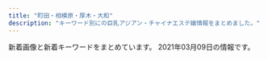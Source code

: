 ```yaml
---
title: "町田・相模原・厚木・大和"
description: "キーワード別にの巨乳アジアン・チャイナエステ嬢情報をまとめました。"
---
```


新着画像と新着キーワードをまとめています。
2021年03月09日の情報です。

<DmmAffiliateIns />
<KeywordTable
  shops={
    [
    {
        "station": "\u4e2d\u592e\u6797\u9593\u99c5\u897f\u53e3",
        "url": "http://www.hime.relaxjp.info/",
        "keywords": {
            "87": 24,
            "D": 24
        },
        "img_links": [
            "http://www.hime.relaxjp.info/images/m6.jpg",
            "http://www.hime.relaxjp.info/files/005-02.jpg",
            "http://www.hime.relaxjp.info/images/slider-img001.jpg",
            "http://www.hime.relaxjp.info/images/esthe1.jpg",
            "http://www.hime.relaxjp.info/images/esthe3.jpg",
            "http://www.hime.relaxjp.info/images/rsubt2.png",
            "http://www.hime.relaxjp.info/files/002.jpg",
            "http://www.hime.relaxjp.info/files/005-03.jpg",
            "http://www.hime.relaxjp.info/files/002-03.jpg",
            "http://www.hime.relaxjp.info/images/m4.jpg",
            "http://www.hime.relaxjp.info/images/tel2.png",
            "http://www.hime.relaxjp.info/images/rsubt7.png",
            "http://www.hime.relaxjp.info/images/b-tel.png",
            "http://www.hime.relaxjp.info/images/rsubt1.png",
            "http://www.hime.relaxjp.info/images/rsubt5.png",
            "http://www.hime.relaxjp.info/images/m3.jpg",
            "http://www.hime.relaxjp.info/images/rsubt3.png",
            "http://www.hime.relaxjp.info/files/005.jpg",
            "http://www.hime.relaxjp.info/files/002-02.jpg",
            "http://www.hime.relaxjp.info/images/b-online.png",
            "http://www.hime.relaxjp.info/images/m1.jpg",
            "http://www.hime.relaxjp.info/images/esthe2.jpg",
            "http://www.hime.relaxjp.info/files/001-03.jpg",
            "http://www.hime.relaxjp.info/files/001.jpg",
            "http://www.hime.relaxjp.info/images/rsubt4.png",
            "http://www.hime.relaxjp.info/images/slider-img002.jpg",
            "http://www.hime.relaxjp.info/images/rsubt6.png",
            "http://www.hime.relaxjp.info/photo_news/upimg/433955ffe94e800583_1.jpg",
            "http://www.hime.relaxjp.info/files/001-02.jpg",
            "http://www.hime.relaxjp.info/images/m2.jpg"
        ],
        "name": "\u59eb"
    },
    {
        "keywords": {
            "89": 5,
            "D": 6,
            "86": 1
        },
        "station": "\u5c0f\u7530\u6025\u76f8\u6a21\u539f\u99c5\u5357\u53e3",
        "url": "http://hitlyiopm.xyz/",
        "img_links": [
            "http://hitlyiopm.xyz/uploads/201021/1-201021123520249.jpg",
            "http://hitlyiopm.xyz/uploads/201021/1-2010211235033D.jpg",
            "http://hitlyiopm.xyz/picture/m-top02.jpg",
            "http://hitlyiopm.xyz/uploads/201021/1-20102112353H51.jpg",
            "http://hitlyiopm.xyz/picture/nav-003.jpg",
            "http://hitlyiopm.xyz/uploads/210215/1-2102150AJ5306.jpg",
            "http://hitlyiopm.xyz/picture/m-top03.jpg",
            "http://hitlyiopm.xyz/picture/nav-001.jpg",
            "http://hitlyiopm.xyz/picture/m-top05.jpg",
            "http://hitlyiopm.xyz/picture/nav-005.jpg",
            "http://hitlyiopm.xyz/picture/nav-006.jpg",
            "http://hitlyiopm.xyz/picture/c-01.jpg",
            "http://hitlyiopm.xyz/uploads/201021/1-20102112344O57.jpg",
            "http://hitlyiopm.xyz/picture/m-head01.jpg",
            "http://hitlyiopm.xyz/picture/nav-002.jpg",
            "http://hitlyiopm.xyz/picture/nav-004.jpg",
            "http://hitlyiopm.xyz/uploads/201226/1-201226151234C4.jpg"
        ],
        "name": "Tiara"
    },
    {
        "url": "http://www.binatsujiyamu.xyz/",
        "station": "\u753a\u7530\u99c5",
        "keywords": {
            "88": 1,
            "85": 4,
            "D": 5,
            "C": 6
        },
        "name": "apple",
        "img_links": [
            "http://www.binatsujiyamu.xyz/uploads/210118/1-21011Q03KI14.jpg",
            "http://www.binatsujiyamu.xyz/picture/room2.jpg",
            "http://www.binatsujiyamu.xyz/uploads/210118/1-21011Q03I24Y.jpg",
            "http://www.binatsujiyamu.xyz/uploads/210118/1-21011Q03JA25.jpg",
            "http://www.binatsujiyamu.xyz/picture/room1.jpg",
            "http://www.binatsujiyamu.xyz/picture/s_staff.jpg",
            "http://www.binatsujiyamu.xyz/picture/room3.jpg",
            "http://www.binatsujiyamu.xyz/uploads/210118/1-21011Q03R15G.jpg",
            "http://www.binatsujiyamu.xyz/uploads/210118/1-21011Q03FJP.jpg",
            "http://www.binatsujiyamu.xyz/picture/s_news.jpg",
            "http://www.binatsujiyamu.xyz/uploads/210118/1-21011Q03H2152.jpg",
            "http://www.binatsujiyamu.xyz/picture/s_shedule.jpg",
            "http://www.binatsujiyamu.xyz/uploads/210118/1-21011Q03Q3427.jpg",
            "http://www.binatsujiyamu.xyz/uploads/210118/1-21011Q03S5T3.jpg",
            "http://www.binatsujiyamu.xyz/uploads/210118/1-21011Q03AT40.jpg",
            "http://www.binatsujiyamu.xyz/uploads/210118/1-21011Q03T5491.jpg",
            "http://www.binatsujiyamu.xyz/picture/top.jpg",
            "http://www.binatsujiyamu.xyz/picture/room4.jpg"
        ]
    },
    {
        "keywords": {
            "G": 1,
            "D": 12,
            "89": 1,
            "86": 9,
            "88": 3
        },
        "img_links": [
            "http://shegege.site/uploads/210306/1-210306134P91Y.jpg",
            "http://shegege.site/uploads/200325/1-200325131632G7.jpg",
            "http://shegege.site/uploads/210114/1-210114150150196.jpg",
            "http://shegege.site/uploads/201224/1-20122412301I25.jpg",
            "http://shegege.site/uploads/200619/1-200619150304G2.jpg",
            "http://shegege.site/img/tel.png",
            "http://shegege.site/uploads/200711/1-200G11036344J.jpg",
            "http://shegege.site/img/nav-002.png",
            "http://shegege.site/uploads/190909/1-1ZZ9151421512.jpg",
            "http://shegege.site/img/nav-006.png",
            "http://shegege.site/uploads/191107/1-19110G5523cb.jpg",
            "http://shegege.site/uploads/201128/1-20112Q01145319.jpg",
            "http://shegege.site/uploads/210305/1-2103051I911305.jpg",
            "http://shegege.site/uploads/201218/1-20121Q25123912.jpg",
            "http://shegege.site/img/nav-005.png",
            "http://shegege.site/uploads/200602/1-20060211364K04.jpg",
            "http://shegege.site/uploads/200520/1-2005200S91a39.jpg",
            "http://shegege.site/uploads/allimg/200711/1-200G1103624.jpg",
            "http://shegege.site/img/nav-003.png",
            "http://shegege.site/img/nav-004.png",
            "http://shegege.site/img/nav-001.png"
        ],
        "name": "AGEHA \uff5e\u30a2\u30b2\u30cf\uff5e",
        "url": "http://shegege.site/",
        "station": "\u672c\u539a\u6728\u99c5\u5317\u53e3"
    },
    {
        "name": "\u30a2\u30f3\u30ca",
        "keywords": {
            "89": 18,
            "86": 18,
            "E": 1,
            "D": 2,
            "84": 18
        },
        "station": "JR\u76f8\u6a21\u539f\u99c5\u5357\u53e3",
        "img_links": [
            "https://anna.jpn.cm/themes/anna/template/assets/images/sp_tel.png",
            "https://anna.jpn.cm/photos/17/8178/202102/2021020908394648.jpg",
            "https://anna.jpn.cm/photos/17/8178/202102/2021020908394744.jpg",
            "https://anna.jpn.cm/photos/17/8178/202101/210120151025n62.png",
            "https://anna.jpn.cm/photos/17/8178/202103/210305120920ue.png",
            "https://anna.jpn.cm/photos/17/8178/202101/21012112220r117.jpeg",
            "https://anna.jpn.cm/photos/17/8178/202102/2021020908394780.jpg",
            "https://anna.jpn.cm/photos/17/8178/202103/2103041j50r537.png",
            "https://assets.jp-navi.info/images/images/es-thumbnail.png",
            "https://anna.jpn.cm/photos/17/8178/202101/2101211223195b4.jpeg",
            "https://anna.jpn.cm/photos/17/8178/202101/21012112232g013.jpeg",
            "https://anna.jpn.cm/photos/17/8178/202101/2101201510103120.png",
            "https://anna.jpn.cm/photos/17/8178/202101/2101211223346325.jpeg",
            "https://anna.jpn.cm/photos/17/8178/202103/210305115613n51.jpeg",
            "https://anna.jpn.cm/photos/17/8178/202101/2101201510034339.png",
            "https://anna.jpn.cm/photos/17/8178/202101/21012112215642h.jpeg",
            "https://anna.jpn.cm/photos/17/8178/202101/21012112221c3c.jpeg",
            "https://anna.jpn.cm/photos/17/8178/202101/2101201510162g6.png"
        ],
        "url": "https://anna.jpn.cm/"
    },
    {
        "url": "http://relax-free.info/iyashinomori/",
        "name": "\u7652\u3057\u306e\u68ee",
        "keywords": {},
        "img_links": [
            "http://relax-free.info/iyashinomori/images/pic1.jpg",
            "http://relax-free.info/iyashinomori/images/bar-newface.png",
            "http://relax-free.info/iyashinomori/images/pic7.jpg",
            "http://relax-free.info/iyashinomori/images/bill.jpg",
            "http://relax-free.info/iyashinomori/staff/staff-haru.png",
            "http://relax-free.info/iyashinomori/images/bar-other.png",
            "http://relax-free.info/iyashinomori/images/bar-cam.png",
            "http://relax-free.info/iyashinomori/images/bar-interior.png",
            "http://relax-free.info/iyashinomori/images/bar-therapist.png",
            "http://relax-free.info/iyashinomori/images/pic8.jpg",
            "http://relax-free.info/iyashinomori/images/b-qr.jpg",
            "http://relax-free.info/iyashinomori/staff/staff-mai.png",
            "http://relax-free.info/iyashinomori/images/c-therapist.png",
            "http://relax-free.info/iyashinomori/images/bar-news.png",
            "http://relax-free.info/iyashinomori/images/b-tel.png",
            "http://relax-free.info/iyashinomori/images/c-interior.png",
            "http://relax-free.info/iyashinomori/staff/staff-mika.png",
            "http://relax-free.info/iyashinomori/images/c-top.png",
            "http://relax-free.info/iyashinomori/images/pic2.jpg",
            "http://relax-free.info/iyashinomori/images/index.png",
            "http://relax-free.info/iyashinomori/images/footter.png"
        ],
        "station": "\u5357\u6797\u9593\u99c5\u897f\u53e3"
    },
    {
        "keywords": {},
        "url": "http://tanpopo.rankuens.com/",
        "station": "\u672c\u539a\u6728\u99c5\u5357\u53e3",
        "img_links": [
            "http://tanpopo.rankuens.com/css/staff/staff03.jpg",
            "http://tanpopo.rankuens.com/css/top03.jpg",
            "http://tanpopo.rankuens.com/images/call.png",
            "http://tanpopo.rankuens.com/css/top001.jpg",
            "http://tanpopo.rankuens.com/css/top02.jpg",
            "http://tanpopo.rankuens.com/css/osusume03.jpg",
            "http://tanpopo.rankuens.com/css/foot01.jpg",
            "http://tanpopo.rankuens.com/css/m-head.jpg",
            "http://tanpopo.rankuens.com/css/osusume02.jpg",
            "http://tanpopo.rankuens.com/css/osusume01.jpg",
            "http://tanpopo.rankuens.com/css/staff/staff02.jpg",
            "http://tanpopo.rankuens.com/css/staff/staff01.jpg"
        ],
        "name": "\u305f\u3093\u307d\u307d"
    },
    {
        "keywords": {
            "D": 3,
            "87": 1,
            "86": 1,
            "85": 3,
            "83": 1,
            "C": 3
        },
        "name": "\u61a9\u3044",
        "url": "http://ikoi.jpn.vin/",
        "img_links": [
            "http://ikoi.jpn.vin/images/flow3.jpg",
            "http://ikoi.jpn.vin/images/f2.jpg",
            "http://ikoi.jpn.vin/images/flow4.jpg",
            "http://ikoi.jpn.vin/photos/sites/43/2020/11/2020110402141084.jpg",
            "http://ikoi.jpn.vin/images/coupon.jpg",
            "http://ikoi.jpn.vin/i/images/f4.jpg",
            "http://ikoi.jpn.vin/images/flow1.jpg",
            "http://ikoi.jpn.vin/i/images/f2.jpg",
            "http://ikoi.jpn.vin/i/images/room3.jpg",
            "http://ikoi.jpn.vin/images/f5.jpg",
            "http://ikoi.jpn.vin/images/arrow.png",
            "http://ikoi.jpn.vin/images/ac2.jpg",
            "http://ikoi.jpn.vin/photos/sites/43/2019/11/2019110605282192.jpg",
            "http://ikoi.jpn.vin/images/ac1.jpg",
            "http://ikoi.jpn.vin/images/flow2.jpg",
            "http://ikoi.jpn.vin/i/images/flow4.jpg",
            "http://ikoi.jpn.vin/i/images/guide3.jpg",
            "http://ikoi.jpn.vin/images/ac4.jpg",
            "http://ikoi.jpn.vin/images/f3.jpg",
            "http://ikoi.jpn.vin/images/mobile.jpg",
            "http://ikoi.jpn.vin/photos/sites/43/2020/11/202011130631149.jpg",
            "http://ikoi.jpn.vin/images/ac3.jpg",
            "http://ikoi.jpn.vin/images/f1.jpg",
            "http://ikoi.jpn.vin/photos/sites/43/2020/11/2020110402141063.jpg",
            "http://ikoi.jpn.vin/images/flow5.jpg",
            "http://ikoi.jpn.vin/images/guide_photo01.jpg",
            "http://ikoi.jpn.vin/images/guide_photo03.jpg",
            "http://ikoi.jpn.vin/images/r3.jpg",
            "http://ikoi.jpn.vin/images/information.jpg",
            "http://ikoi.jpn.vin/images/r4.jpg",
            "http://ikoi.jpn.vin/images/info1.jpg",
            "http://ikoi.jpn.vin/photos/sites/43/2021/03/2021030107534688.jpg",
            "http://ikoi.jpn.vin/images/f4.jpg",
            "http://ikoi.jpn.vin/i/images/flow2.jpg",
            "http://ikoi.jpn.vin/i/images/guide_photo01.jpg",
            "http://ikoi.jpn.vin/images/guide1.jpg",
            "http://ikoi.jpn.vin/images/guide2.jpg",
            "http://ikoi.jpn.vin/i/images/f3.jpg",
            "http://ikoi.jpn.vin/i/images/guide2.jpg",
            "http://ikoi.jpn.vin/images/guide3.jpg",
            "http://ikoi.jpn.vin/i/images/guide1.jpg",
            "http://ikoi.jpn.vin/images/r1.jpg",
            "http://ikoi.jpn.vin/i/images/guide_photo03.jpg",
            "http://ikoi.jpn.vin/i/images/f1.jpg",
            "http://ikoi.jpn.vin/photos/sites/43/2020/11/2020110402141132.jpg",
            "http://ikoi.jpn.vin/i/images/flow1.jpg",
            "http://ikoi.jpn.vin/images/guide_photo02.jpg",
            "http://ikoi.jpn.vin/i/images/flow3.jpg",
            "http://ikoi.jpn.vin/i/images/flow5.jpg",
            "http://ikoi.jpn.vin/i/images/f5.jpg",
            "http://ikoi.jpn.vin/i/images/guide_photo02.jpg",
            "http://ikoi.jpn.vin/images/r2.jpg"
        ],
        "station": "JR\u76f8\u6a21\u539f\u99c5\u5357\u53e3"
    },
    {
        "keywords": {},
        "name": "\u4e03\u5f69",
        "img_links": [],
        "url": "http://andloves.xyz/",
        "station": "JR\u76f8\u6a21\u539f\u99c5\u5357\u53e3"
    },
    {
        "img_links": [
            "http://roman-es.info/staff/riri.jpg",
            "http://roman-es.info/img/pic/slide_2.jpg",
            "http://roman-es.info/staff/miki2.jpg",
            "http://roman-es.info/staff/yuki.jpg",
            "http://roman-es.info/staff/riri4.jpg",
            "http://roman-es.info/staff/yuki1.jpg",
            "http://roman-es.info/staff/yuki4.jpg",
            "http://roman-es.info/staff/riri1.jpg",
            "http://roman-es.info/staff/miki1.jpg",
            "http://roman-es.info/staff/miki4.jpg",
            "http://roman-es.info/staff/riri3.jpg",
            "http://roman-es.info/staff/miki3.jpg",
            "http://roman-es.info/staff/riri2.jpg",
            "http://roman-es.info/staff/yuki2.jpg",
            "http://roman-es.info/img/all/loader.png",
            "http://roman-es.info/staff/riric.jpg",
            "http://roman-es.info/img/pic/slide_1.jpg",
            "http://roman-es.info/staff/yuki3.jpg",
            "http://roman-es.info/staff/miki.jpg"
        ],
        "name": "\u4eba\u9b5a",
        "keywords": {},
        "station": "\u5927\u548c\u99c5",
        "url": "http://roman-es.info/"
    },
    {
        "img_links": [
            "http://sh-leo.work/picture/q.png",
            "http://sh-leo.work/picture/top_pickback.png",
            "http://sh-leo.work/picture/shinphoto3.jpg",
            "http://sh-leo.work/picture/p2_ct1.png",
            "http://sh-leo.work/picture/age.png",
            "http://sh-leo.work/picture/fm6.png",
            "http://sh-leo.work/picture/top_t8.png",
            "http://sh-leo.work/picture/s_5.jpg",
            "http://sh-leo.work/picture/topimg2.jpg",
            "http://sh-leo.work/picture/top_t1.png",
            "http://sh-leo.work/picture/shinphoto1.jpg",
            "http://sh-leo.work/picture/s_3.jpg",
            "http://sh-leo.work/picture/camp20180713_2.png",
            "http://sh-leo.work/picture/faq_st1.png",
            "http://sh-leo.work/picture/p4_ct1.png",
            "http://sh-leo.work/picture/fm2.png",
            "http://sh-leo.work/picture/topimg3.jpg",
            "http://sh-leo.work/picture/p6_ct1.png",
            "http://sh-leo.work/picture/p3_ct1.png",
            "http://sh-leo.work/picture/optionrev1.png",
            "http://sh-leo.work/picture/top_t5.png",
            "http://sh-leo.work/picture/s_1.jpg",
            "http://sh-leo.work/picture/shinphoto2.jpg",
            "http://sh-leo.work/picture/frames.png",
            "http://sh-leo.work/picture/faq_st2.png",
            "http://sh-leo.work/picture/a.png",
            "http://sh-leo.work/picture/topimg1.jpg",
            "http://sh-leo.work/picture/fm3.png",
            "http://sh-leo.work/picture/frameback.png",
            "http://sh-leo.work/picture/fm4.png",
            "http://sh-leo.work/picture/top_sin1.jpg",
            "http://sh-leo.work/picture/top_t2.png",
            "http://sh-leo.work/picture/p4_ct1_sub1.png",
            "http://sh-leo.work/picture/top_sin3.jpg",
            "http://sh-leo.work/picture/fm5.png",
            "http://sh-leo.work/picture/shinphoto4.jpg",
            "http://sh-leo.work/picture/top_t3.png",
            "http://sh-leo.work/picture/s_4.jpg",
            "http://sh-leo.work/picture/top_t4.png",
            "http://sh-leo.work/picture/att.png",
            "http://sh-leo.work/picture/top_sin2.jpg",
            "http://sh-leo.work/picture/fm1.png",
            "http://sh-leo.work/picture/s_2.jpg"
        ],
        "station": "\u5c0f\u7530\u6025\u76f8\u6a21\u539f\u99c5\u5357\u53e3",
        "url": "http://sh-leo.work/",
        "keywords": {},
        "name": "LEO\uff5e\u30ec\u30aa\uff5e"
    },
    {
        "img_links": [
            "http://cireven.xyz/uploads/210129/1-210129124U0225.jpg",
            "http://cireven.xyz/webstyle/sp_ico04.png",
            "http://cireven.xyz/uploads/210302/1-2103021119133L.jpg",
            "http://cireven.xyz/uploads/allimg/210128/1-21012Q05455D4.jpg",
            "http://cireven.xyz/webstyle/sp_ico01.png",
            "http://cireven.xyz/uploads/210227/1-21022G10ZE32.jpg",
            "http://cireven.xyz/uploads/210129/1-210129130400407.jpg",
            "http://cireven.xyz/uploads/210129/1-210129130329438.jpg",
            "http://cireven.xyz/uploads/allimg/210128/1-21012Q63AN54.jpg",
            "http://cireven.xyz/uploads/210129/1-2101291252221D.jpg",
            "http://cireven.xyz/uploads/allimg/210128/1-21012Q63FW16.jpg",
            "http://cireven.xyz/webstyle/sp_header.png",
            "http://cireven.xyz/uploads/allimg/210227/1-21022G11446.jpg",
            "http://cireven.xyz/uploads/allimg/210301/1-210301124152.jpg",
            "http://cireven.xyz/webstyle/info.jpg",
            "http://cireven.xyz/uploads/210302/1-21030211193J00.jpg",
            "http://cireven.xyz/uploads/allimg/210128/1-21012Q63611Z2.jpg",
            "http://cireven.xyz/uploads/allimg/210129/1-210129124913.jpg",
            "http://cireven.xyz/webstyle/sp_ico02.png",
            "http://cireven.xyz/uploads/210129/1-21012912493G25.jpg",
            "http://cireven.xyz/webstyle/sp_ico03.png",
            "http://cireven.xyz/uploads/allimg/210128/1-21012Q63642E1.jpg",
            "http://cireven.xyz/uploads/allimg/210129/1-210129130411.jpg",
            "http://cireven.xyz/webstyle/sp_ico05.png",
            "http://cireven.xyz/uploads/allimg/210129/1-210129130341.jpg",
            "http://cireven.xyz/uploads/allimg/210129/1-210129125008.jpg",
            "http://cireven.xyz/uploads/allimg/210129/1-210129125252.jpg",
            "http://cireven.xyz/webstyle/sp_ico06.png",
            "http://cireven.xyz/webstyle/end.png"
        ],
        "name": "\u96e8",
        "url": "http://cireven.xyz/",
        "keywords": {
            "88": 3,
            "D": 6,
            "C": 13,
            "86": 2,
            "F": 1
        },
        "station": "\u76f8\u6a21\u539f\u99c5\u5357\u53e3"
    },
    {
        "station": "\u672c\u539a\u6728\u99c5\u5357\u53e3",
        "img_links": [
            "https://cream.relaxjp.com/css/staff/staff01.jpg",
            "https://cream.relaxjp.com/css/staff/staff03.jpg",
            "https://cream.relaxjp.com/css/baner.jpg",
            "https://cream.relaxjp.com/css/nav/nav-004.jpg",
            "https://cream.relaxjp.com/css/nav/nav-003.jpg",
            "https://cream.relaxjp.com/css/nav/nav-005.jpg",
            "https://cream.relaxjp.com/css/osusume02.jpg",
            "https://cream.relaxjp.com/css/top-left02.jpg",
            "https://cream.relaxjp.com/css/tel.png",
            "https://cream.relaxjp.com/css/nav/nav-002.jpg",
            "https://cream.relaxjp.com/css/nav/nav-001.jpg",
            "https://cream.relaxjp.com/css/staff/staff02.jpg",
            "https://cream.relaxjp.com/css/nav/nav-006.jpg",
            "https://cream.relaxjp.com/css/cam01.jpg"
        ],
        "keywords": {
            "E": 1,
            "90": 1,
            "88": 1,
            "87": 1,
            "C": 2
        },
        "url": "https://cream.relaxjp.com/",
        "name": "Cream Soda"
    },
    {
        "keywords": {
            "87": 3,
            "86": 1,
            "D": 4
        },
        "img_links": [
            "http://www.club.masg.info/common/images/photo03.jpg",
            "http://www.club.masg.info/files/001.jpg",
            "http://www.club.masg.info/images/icon_tel.png",
            "http://www.club.masg.info/images/end-info.png",
            "http://www.club.masg.info/images/icon_info.png",
            "http://www.club.masg.info/files/003.jpg",
            "http://www.club.masg.info/images/mainImg_sub.jpg",
            "http://www.club.masg.info/images/btn2.png",
            "http://www.club.masg.info/common/images/photo01.jpg",
            "http://www.club.masg.info/common/images/photo02.jpg",
            "http://www.club.masg.info/images/icon_top.png",
            "http://www.club.masg.info/images/icon_concept.png",
            "http://www.club.masg.info/files/005.jpg",
            "http://www.club.masg.info/images/icon_staff.png",
            "http://www.club.masg.info/files/002.jpg"
        ],
        "url": "http://www.club.masg.info/",
        "name": "\u7f8e\u4eba\u30af\u30e9\u30d6",
        "station": "JR\u76f8\u6a21\u539f\u99c5\u5357\u53e3"
    },
    {
        "keywords": {
            "C": 2,
            "87": 3,
            "86": 2,
            "D": 3
        },
        "name": "Aimu\uff5e\u30a2\u30a4\u30e0\uff5e",
        "url": "http://www.aimu.iesjp.com/",
        "station": "\u4e2d\u592e\u6797\u9593\u99c5",
        "img_links": [
            "http://www.aimu.iesjp.com/files/002.jpg",
            "http://www.aimu.iesjp.com/images/footer.jpg",
            "http://www.aimu.iesjp.com/images/index_18.jpg",
            "http://www.aimu.iesjp.com/images/index_21.jpg",
            "http://www.aimu.iesjp.com/images/index_16.jpg",
            "http://www.aimu.iesjp.com/images/index_13.jpg",
            "http://www.aimu.iesjp.com/files/001.jpg",
            "http://www.aimu.iesjp.com/images/index_11.jpg",
            "http://www.aimu.iesjp.com/files/002-02.jpg",
            "http://www.aimu.iesjp.com/files/005.jpg",
            "http://www.aimu.iesjp.com/files/003-02.jpg",
            "http://www.aimu.iesjp.com/files/004.jpg",
            "http://www.aimu.iesjp.com/files/003.jpg",
            "http://www.aimu.iesjp.com/files/001-02.jpg",
            "http://www.aimu.iesjp.com/images/index_23.jpg",
            "http://www.aimu.iesjp.com/images/index_06.jpg",
            "http://www.aimu.iesjp.com/files/005-03.jpg",
            "http://www.aimu.iesjp.com/images/index_05.jpg",
            "http://www.aimu.iesjp.com/images/backlistbtn.png",
            "http://www.aimu.iesjp.com/images/index_03.jpg",
            "http://www.aimu.iesjp.com/images/index_12.jpg",
            "http://www.aimu.iesjp.com/images/index_19.jpg",
            "http://www.aimu.iesjp.com/images/index_09.jpg",
            "http://www.aimu.iesjp.com/images/index_22.jpg",
            "http://www.aimu.iesjp.com/files/003-03.jpg",
            "http://www.aimu.iesjp.com/images/index_04.jpg",
            "http://www.aimu.iesjp.com/files/001-03.jpg",
            "http://www.aimu.iesjp.com/files/002-03.jpg",
            "http://www.aimu.iesjp.com/images/index_08.jpg",
            "http://www.aimu.iesjp.com/images/header.jpg",
            "http://www.aimu.iesjp.com/files/004-02.jpg",
            "http://www.aimu.iesjp.com/files/005-02.jpg",
            "http://www.aimu.iesjp.com/images/index_07.jpg",
            "http://www.aimu.iesjp.com/files/004-03.jpg"
        ]
    },
    {
        "name": "\u591c\u6765\u9999",
        "url": "http://t-rose.work/",
        "station": "\u76f8\u6a21\u5927\u91ce\u99c5\u5317\u53e3",
        "img_links": [
            "http://t-rose.work/img/eri1.jpg",
            "http://t-rose.work/images/rec1.jpg",
            "http://t-rose.work/staff/nana.jpg",
            "http://t-rose.work/images/up.png",
            "http://t-rose.work/staff/eri.jpg",
            "http://t-rose.work/img/yuri1.jpg",
            "http://t-rose.work/img/nana1.jpg",
            "http://t-rose.work/images/sys.png",
            "http://t-rose.work/img/mimi1.jpg",
            "http://t-rose.work/images/int1.png",
            "http://t-rose.work/images/staff_t.jpg",
            "http://t-rose.work/images/int2.png",
            "http://t-rose.work/staff/ka.jpg",
            "http://t-rose.work/images/head.jpg",
            "http://t-rose.work/images/interior_t.jpg",
            "http://t-rose.work/staff/mimi.jpg",
            "http://t-rose.work/images/news.jpg",
            "http://t-rose.work/images/tg.jpg",
            "http://t-rose.work/staff/yuri.jpg",
            "http://t-rose.work/images/rec2.png",
            "http://t-rose.work/img/ka1.jpg"
        ],
        "keywords": {}
    },
    {
        "keywords": {
            "C": 19
        },
        "img_links": [
            "http://msg-aroma.com/staff/hina/01mb.jpg",
            "http://msg-aroma.com/staff/nao/01.jpg",
            "http://msg-aroma.com/staff/ririko/01.jpg",
            "http://msg-aroma.com/pic/topimg1.png",
            "http://msg-aroma.com/img/ttl_kohkin.png",
            "http://msg-aroma.com/staff/mio/01mb.jpg",
            "http://msg-aroma.com/staff/miki/01.jpg",
            "http://msg-aroma.com/pic/topimg3.png",
            "http://msg-aroma.com/staff/nanami/01.jpg",
            "http://msg-aroma.com/pic/head.jpg",
            "http://msg-aroma.com/staff/ririko/01mb.jpg",
            "http://msg-aroma.com/img/ttl_mobile.png",
            "http://msg-aroma.com/staff/miki/01mb.jpg",
            "http://msg-aroma.com/pic/topimg2.png",
            "http://msg-aroma.com/staff/ayumi/01.jpg",
            "http://msg-aroma.com/pic/topimg5.png",
            "http://msg-aroma.com/img/ttl_staff.jpg",
            "http://msg-aroma.com/staff/nao/01mb.jpg",
            "http://msg-aroma.com/staff/marina/01.jpg",
            "http://msg-aroma.com/img/att.png",
            "http://msg-aroma.com/staff/momo/01mb.jpg",
            "http://msg-aroma.com/staff/mio/01.jpg",
            "http://msg-aroma.com/staff/yuriko/01.jpg",
            "http://msg-aroma.com/staff/momo/01.jpg",
            "http://msg-aroma.com/staff/ayumi/01mb.jpg",
            "http://msg-aroma.com/staff/marina/01mb.jpg",
            "http://msg-aroma.com/i/files/homeimg.jpg",
            "http://msg-aroma.com/staff/hina/01.jpg",
            "http://msg-aroma.com/staff/yuriko/01mb.jpg",
            "http://msg-aroma.com/staff/nanami/01mb.jpg",
            "http://msg-aroma.com/pic/topimg4.png"
        ],
        "url": "http://msg-aroma.com/",
        "station": "\u672c\u539a\u6728\u99c5\u5317\u53e3",
        "name": "\u30c1\u30e3\u30fc\u30df\u30f3\u30b0"
    },
    {
        "url": "https://relax-yuran.xyz/",
        "img_links": [
            "https://relax-yuran.xyz/images/s_link.png",
            "https://relax-yuran.xyz/images/s_staff.png",
            "https://relax-yuran.xyz/images/st/momo2.jpg",
            "http://menlog.net/link/menlog8831.jpg",
            "https://relax-yuran.xyz/images/st/shizuka.jpg",
            "https://relax-yuran.xyz/images/room2.jpg",
            "https://relax-yuran.xyz/images/st/sakura.jpg",
            "https://relax-yuran.xyz/images/room3.jpg",
            "https://relax-yuran.xyz/images/girl-z2.jpg",
            "https://relax-yuran.xyz/images/st/mei.jpg",
            "https://relax-yuran.xyz/images/girl-z1.jpg",
            "https://relax-yuran.xyz/images/st/kiki.jpg",
            "https://relax-yuran.xyz/images/st/yuyu.jpg",
            "https://relax-yuran.xyz/images/st/mimi.jpg",
            "https://relax-yuran.xyz/images/nbj2.png",
            "https://relax-yuran.xyz/images/movie.jpg",
            "https://relax-yuran.xyz/images/mobile.jpg",
            "https://relax-yuran.xyz/images/st/momo.jpg",
            "http://6navi.info/link/esthelove88-31.jpg",
            "https://relax-yuran.xyz/images/pick.jpg",
            "https://relax-yuran.xyz/images/st/st_.jpg",
            "https://relax-yuran.xyz/images/st/kiki2.jpg",
            "http://6navi.info/link/walker88.jpg",
            "https://relax-yuran.xyz/images/room1.jpg",
            "https://relax-yuran.xyz/images/top.png"
        ],
        "name": "Rose \uff5e\u30ed\u30fc\u30ba\uff5e",
        "station": "\u5357\u6797\u9593\u99c5\u897f\u53e3",
        "keywords": {
            "\u30bb\u30af\u30b7\u30fc": 17,
            "C": 16
        }
    },
    {
        "station": "\u5927\u548c\u99c5\u5357\u53e3",
        "url": "http://rose.estheya.com/",
        "img_links": [
            "http://rose.estheya.com/css/tel.png",
            "http://rose.estheya.com/css/nav/nav-002.png",
            "http://rose.estheya.com/css/staff/staff01-a.jpg",
            "http://rose.estheya.com/css/top01.jpg",
            "http://rose.estheya.com/css/nav/nav-006.png",
            "http://rose.estheya.com/css/nav/nav-005.png",
            "http://rose.estheya.com/css/staff/staff03-a.jpg",
            "http://rose.estheya.com/css/nav/nav-004.png",
            "http://rose.estheya.com/css/nav/nav-001.png",
            "http://rose.estheya.com/css/nav/nav-003.png",
            "http://rose.estheya.com/css/staff/staff02-a.jpg"
        ],
        "name": "ROSE \uff5e\u30ed\u30fc\u30ba\uff5e",
        "keywords": {
            "87": 1,
            "89": 1,
            "88": 1,
            "E": 1,
            "D": 1,
            "C": 1
        }
    },
    {
        "station": "\u5927\u548c\u99c5\u5317\u53e3",
        "url": "http://e-rei.info/",
        "keywords": {
            "88": 8,
            "C": 28,
            "84": 8,
            "\u4e73": 12,
            "\u80f8": 12,
            "D": 8
        },
        "img_links": [
            "http://eskk.e-rei.info/uploads/2021/01/yu.jpg",
            "http://e-rei.info/images/03.jpg",
            "http://e-rei.info/images/r3.jpg",
            "http://e-rei.info/images/top2.jpg",
            "http://e-rei.info/images/g0.jpg",
            "http://e-rei.info/images/s_service.png",
            "http://e-rei.info/images/s_news.png",
            "http://e-rei.info/images/01.jpg",
            "http://e-rei.info/images/x3.png",
            "http://eskk.e-rei.info/uploads/2020/06/001-3.jpg",
            "http://e-rei.info/images/movie.jpg",
            "http://e-rei.info/images/s_staff.png",
            "http://eskk.e-rei.info/uploads/2020/09/111.jpg",
            "http://eskk.e-rei.info/uploads/2019/12/001-1.jpg",
            "http://eskk.e-rei.info/uploads/2019/12/001-2.jpg",
            "http://e-rei.info/images/02.jpg",
            "http://e-rei.info/images/s_news.jpg",
            "http://eskk.e-rei.info/uploads/2020/01/001-3.jpg",
            "http://e-rei.info/images/s_staff1.png",
            "http://e-rei.info/images/r1.jpg",
            "http://eskk.e-rei.info/uploads/2021/01/mi-1.jpg",
            "http://e-rei.info/images/r2.jpg",
            "http://e-rei.info/images/mobile.png",
            "http://e-rei.info/images/s_mobile4.jpg",
            "http://e-rei.info/images/top.png",
            "http://e-rei.info/images/s_mobile.jpg",
            "http://eskk.e-rei.info/uploads/2020/01/004.jpg",
            "http://eskk.e-rei.info/uploads/2020/01/006.jpg",
            "http://e-rei.info/images/s_mobile2.jpg",
            "http://e-rei.info/images/s_mobile3.jpg",
            "http://e-rei.info/images/x1.png"
        ],
        "name": "\u9e97"
    },
    {
        "url": "http://yasuragi.tyo.ac/",
        "keywords": {
            "D": 20,
            "C": 12,
            "87": 10,
            "86": 10
        },
        "station": "\u5c0f\u7530\u6025\u7dda\u753a\u7530\u99c5\u897f\u53e3",
        "img_links": [
            "http://yasuragi.tyo.ac/images/end.jpg",
            "http://yasuragi.tyo.ac/images/room3.jpg",
            "http://yasuragi.tyo.ac/images/news_bj3.png",
            "http://yasuragi.tyo.ac/images/s_news.png",
            "http://yasuragi.tyo.ac/photos/sites/55/2019/12/2019121604403165.jpg",
            "http://yasuragi.tyo.ac/photos/sites/55/2019/12/2019121604403829.jpg",
            "http://yasuragi.tyo.ac/images/s3.jpg",
            "http://yasuragi.tyo.ac/images/s_link.png",
            "http://yasuragi.tyo.ac/images/room2.jpg",
            "http://yasuragi.tyo.ac/images/news_bj1.png",
            "http://yasuragi.tyo.ac/photos/sites/55/2019/12/2019121604403490.jpg",
            "http://yasuragi.tyo.ac/photos/sites/55/2021/01/2021012006485092.jpg",
            "http://yasuragi.tyo.ac/images/room4.jpg",
            "http://yasuragi.tyo.ac/images/mobile.jpg",
            "http://yasuragi.tyo.ac/images/s_staff.png",
            "http://yasuragi.tyo.ac/images/room1.jpg",
            "http://yasuragi.tyo.ac/images/top.jpg"
        ],
        "name": "\u3084\u3059\u3089\u304e"
    },
    {
        "img_links": [
            "http://www.k-koen.work/images/sm.jpg",
            "http://www.k-koen.work/images/sys2.png",
            "http://www.k-koen.work/sp/staff/ai.jpg",
            "http://www.k-koen.work/sp/images/sys2.jpg",
            "http://www.k-koen.work/staff/lala.jpg",
            "http://www.k-koen.work/sp/img/risa1.jpg",
            "http://www.k-koen.work/images/tel.png",
            "http://www.k-koen.work/staff/ai.jpg",
            "http://www.k-koen.work/sp/img/koko1.jpg",
            "http://www.k-koen.work/img/maya1.jpg",
            "http://www.k-koen.work/staff/koko.jpg",
            "http://www.k-koen.work/sp/images/news.jpg",
            "http://www.k-koen.work/sp/staff/risa.jpg",
            "http://www.k-koen.work/sp/images/head.jpg",
            "http://www.k-koen.work/images/sys1.jpg",
            "http://www.k-koen.work/sp/staff/lala.jpg",
            "http://www.k-koen.work/sp/images/topgirl.jpg",
            "http://www.k-koen.work/images/int1.jpg",
            "http://www.k-koen.work/images/menu/staff.png",
            "http://www.k-koen.work/sp/images/sys1.jpg",
            "http://www.k-koen.work/sp/img/kaori1.jpg",
            "http://www.k-koen.work/sp/staff/emi.jpg",
            "http://www.k-koen.work/sp/images/rec.jpg",
            "http://www.k-koen.work/staff/maya.jpg",
            "http://www.k-koen.work/staff/yuyu.jpg",
            "http://www.k-koen.work/staff/kaori.jpg",
            "http://www.k-koen.work/images/right.png",
            "http://www.k-koen.work/img/emi1.jpg",
            "http://www.k-koen.work/images/time.jpg",
            "http://www.k-koen.work/img/lala2.jpg",
            "http://www.k-koen.work/sp/images/int2.jpg",
            "http://www.k-koen.work/sp/staff/yuyu.jpg",
            "http://www.k-koen.work/sp/images/footer.png",
            "http://www.k-koen.work/sp/img/maya1.jpg",
            "http://www.k-koen.work/images/menu/top.png",
            "http://www.k-koen.work/images/menu/interior.png",
            "http://www.k-koen.work/images/int2.png",
            "http://www.k-koen.work/sp/img/lala1.jpg",
            "http://www.k-koen.work/sp/images/newsb.png",
            "http://www.k-koen.work/sp/images/staff_t.jpg",
            "http://www.k-koen.work/img/yuyu1.jpg",
            "http://www.k-koen.work/sp/staff/koko.jpg",
            "http://www.k-koen.work/sp/images/interior_t.jpg",
            "http://www.k-koen.work/img/kaori1.jpg",
            "http://www.k-koen.work/images/koko_200x40.png",
            "http://www.k-koen.work/sp/staff/maya.jpg",
            "http://www.k-koen.work/images/staff_t.jpg",
            "http://www.k-koen.work/img/risa1.jpg",
            "http://www.k-koen.work/sp/menu/interior.png",
            "http://www.k-koen.work/sp/img/yuyu1.jpg",
            "http://www.k-koen.work/img/lala1.jpg",
            "http://www.k-koen.work/sp/menu/top.png",
            "http://www.k-koen.work/sp/menu/staff.png",
            "http://www.k-koen.work/sp/images/koko_200x40.png",
            "http://www.k-koen.work/sp/images/tel.jpg",
            "http://www.k-koen.work/img/ai1.jpg",
            "http://www.k-koen.work/images/rec.jpg",
            "http://www.k-koen.work/sp/images/bg.png",
            "http://www.k-koen.work/sp/images/ac1.jpg",
            "http://www.k-koen.work/staff/emi.jpg",
            "http://www.k-koen.work/sp/img/ai1.jpg",
            "http://www.k-koen.work/staff/risa.jpg",
            "http://www.k-koen.work/images/news.jpg",
            "http://www.k-koen.work/img/koko1.jpg",
            "http://www.k-koen.work/images/tg.jpg",
            "http://www.k-koen.work/images/interior_t.jpg",
            "http://www.k-koen.work/sp/img/lala2.jpg",
            "http://www.k-koen.work/sp/img/emi1.jpg",
            "http://www.k-koen.work/sp/staff/kaori.jpg",
            "http://www.k-koen.work/sp/images/int1.jpg"
        ],
        "name": "For you",
        "url": "http://www.k-koen.work/",
        "station": "JR\u6a4b\u672c\u99c5\u5317\u53e3",
        "keywords": {}
    },
    {
        "keywords": {},
        "url": "http://esthe-relax.info/",
        "img_links": [
            "http://esthe-relax.info/girl/3.jpg",
            "http://esthe-relax.info/img/footer_tel.png",
            "http://esthe-relax.info/img/link_headimg.jpg",
            "http://esthe-relax.info/img/room/photo01.jpg",
            "http://esthe-relax.info/girl/1.jpg",
            "http://esthe-relax.info/img/room/photo02.jpg",
            "http://esthe-relax.info/img/rec_headimg.jpg",
            "http://esthe-relax.info/img/staff_headimg.jpg",
            "http://esthe-relax.info/img/faq_headimg.jpg",
            "http://esthe-relax.info/girl/4_1.jpg",
            "http://esthe-relax.info/img/head_img01.jpg",
            "http://esthe-relax.info/topics/img/27-1.jpg",
            "http://esthe-relax.info/topics/img/28-1.jpg",
            "http://esthe-relax.info/img/room/photo03.jpg",
            "http://esthe-relax.info/img/tel.png",
            "http://esthe-relax.info/girl/4.jpg",
            "http://esthe-relax.info/girl/2.jpg",
            "http://esthe-relax.info/img/qr.png",
            "http://esthe-relax.info/img/room/photo04.jpg"
        ],
        "name": "\u3072\u307e\u308f\u308a",
        "station": "\u5357\u6797\u9593\u99c5\u897f\u53e3"
    },
    {
        "url": "http://koukoku.xyz/ocean/",
        "keywords": {},
        "station": "\u4e2d\u592e\u6797\u9593\u99c5\u5317\u53e3",
        "name": "\u30aa\u30fc\u30b7\u30e3\u30f3",
        "img_links": [
            "http://koukoku.xyz/ocean/css/m-head01.jpg",
            "http://koukoku.xyz/ocean/css/staff/staff02.jpg",
            "http://koukoku.xyz/ocean/css/staff/staff01.jpg",
            "http://koukoku.xyz/ocean/css/top03.jpg",
            "http://koukoku.xyz/ocean/css/foot.jpg",
            "http://koukoku.xyz/ocean/images/call.png",
            "http://koukoku.xyz/ocean/css/top02.jpg",
            "http://koukoku.xyz/ocean/css/staff/staff03.jpg",
            "http://koukoku.xyz/ocean/css/osusume03.jpg",
            "http://koukoku.xyz/ocean/css/osusume01.jpg",
            "http://koukoku.xyz/ocean/css/osusume02.jpg",
            "http://koukoku.xyz/ocean/css/top01.jpg"
        ]
    },
    {
        "keywords": {},
        "img_links": [],
        "name": "\u30a2\u30ab\u30b9\u30ea\u30cf\u30a6\u30b9",
        "station": "\u672c\u539a\u6728\u99c5\u6771\u53e3",
        "url": "http://mai.abnavi.info/"
    },
    {
        "keywords": {
            "85": 5,
            "C": 16,
            "88": 2,
            "D": 4
        },
        "name": "MINA",
        "img_links": [
            "http://mrgurokisetsu.tokyo/uploads/200828/1-200RP931222A.jpg",
            "http://mrgurokisetsu.tokyo/uploads/200828/1-200RP92314957.jpg",
            "http://mrgurokisetsu.tokyo/uploads/201026/1-201026161220H2.jpg",
            "http://mrgurokisetsu.tokyo/uploads/181218/1-1Q21R106025N.png",
            "http://mrgurokisetsu.tokyo/uploads/181219/1-1Q21915324H06.jpg",
            "http://mrgurokisetsu.tokyo/uploads/181218/1-1Q21R10626151.png",
            "http://mrgurokisetsu.tokyo/uploads/200828/1-200RP92124K5.jpg",
            "http://mrgurokisetsu.tokyo/uploads/200828/1-200RP92305117.jpg",
            "http://mrgurokisetsu.tokyo/uploads/181218/1-1Q21R10649544.png",
            "http://mrgurokisetsu.tokyo/uploads/200828/1-200RP919363I.jpg",
            "http://mrgurokisetsu.tokyo/uploads/181219/1-1Q2191A133208.jpg",
            "http://mrgurokisetsu.tokyo/uploads/200828/1-200RP9192Y24.jpg",
            "http://mrgurokisetsu.tokyo/uploads/200828/1-200RP92032509.jpg",
            "http://mrgurokisetsu.tokyo/uploads/181219/1-1Q2191A044L9.jpg",
            "http://mrgurokisetsu.tokyo/uploads/200828/1-200RP92022417.jpg",
            "http://mrgurokisetsu.tokyo/uploads/181218/1-1Q21R10G3C3.png",
            "http://mrgurokisetsu.tokyo/images/end.png",
            "http://mrgurokisetsu.tokyo/uploads/181219/1-1Q219153224547.jpg",
            "http://mrgurokisetsu.tokyo/uploads/201114/1-201114140IG24.jpg",
            "http://mrgurokisetsu.tokyo/images/top-sp.png",
            "http://mrgurokisetsu.tokyo/uploads/200828/1-200RP93113I1.jpg",
            "http://mrgurokisetsu.tokyo/uploads/200828/1-200RP92115101.jpg"
        ],
        "station": "\u6d77\u8001\u540d\u99c5\u5357\u53e3",
        "url": "http://mrgurokisetsu.tokyo/"
    },
    {
        "img_links": [
            "http://www.nyanya.mesthe.com/images/m6.jpg",
            "http://www.nyanya.mesthe.com/files/007.jpg",
            "http://www.nyanya.mesthe.com/files/001.jpg",
            "http://www.nyanya.mesthe.com/images/m2.jpg",
            "http://www.nyanya.mesthe.com/files/002.jpg",
            "http://www.nyanya.mesthe.com/images/slider-img001.jpg",
            "http://www.nyanya.mesthe.com/images/slider-img002.jpg",
            "http://www.nyanya.mesthe.com/files/004.jpg",
            "http://www.nyanya.mesthe.com/images/m4.jpg",
            "http://www.nyanya.mesthe.com/files/003.jpg",
            "http://www.nyanya.mesthe.com/images/m3.jpg",
            "http://www.nyanya.mesthe.com/images/m1.jpg"
        ],
        "keywords": {
            "87": 4,
            "E": 4,
            "86": 4,
            "91": 4,
            "88": 8,
            "D": 16
        },
        "station": "\u672c\u539a\u6728\u99c5\u5317\u53e3",
        "url": "http://www.nyanya.mesthe.com/",
        "name": "\u30cb\u30e3\u30fc\u30cb\u30e3"
    },
    {
        "img_links": [
            "http://www.m-en.work/staff/kaori1.jpg",
            "http://www.m-en.work/img/m5.png",
            "http://www.m-en.work/img/slide2-3.jpg",
            "http://www.m-en.work/staff/risa1.jpg",
            "http://www.m-en.work/img/h1.png",
            "http://www.m-en.work/staff/miho1.jpg",
            "http://www.m-en.work/img/phone.png",
            "http://www.m-en.work/img/cp-desc1sp.png",
            "http://www.m-en.work/staff/yuna1.jpg",
            "http://www.m-en.work/img/slide2-1.jpg",
            "http://www.m-en.work/img/info.png",
            "http://www.m-en.work/img/tit6.png",
            "http://www.m-en.work/img/slide2-4.jpg",
            "http://www.m-en.work/img/slide2-2.jpg",
            "http://www.m-en.work/img/m4.png",
            "http://www.m-en.work/img/tit3.png",
            "http://www.m-en.work/img/tit4.png",
            "http://www.m-en.work/img/tit2.png",
            "http://www.m-en.work/img/up.png",
            "http://www.m-en.work/img/cp-desc1.png",
            "http://www.m-en.work/img/m6.png",
            "http://www.m-en.work/img/cp-ttl.png",
            "http://www.m-en.work/img/m2.png",
            "http://www.m-en.work/img/m1.png",
            "http://www.m-en.work/staff/yuki1.jpg",
            "http://www.m-en.work/img/open.png",
            "http://www.m-en.work/img/tit1.png",
            "http://www.m-en.work/img/tel2.png",
            "http://www.m-en.work/img/m3.png",
            "http://www.m-en.work/img/tit5.png"
        ],
        "url": "http://www.m-en.work/",
        "name": "\u7e01",
        "station": "\u753a\u7530\u99c5\u6771\u53e3",
        "keywords": {
            "C": 14,
            "E": 7,
            "D": 14
        }
    },
    {
        "url": "http://nico.rankuens.com/",
        "img_links": [
            "http://nico.rankuens.com/css/staff/staff01.jpg",
            "http://nico.rankuens.com/css/nav/nav-006.jpg",
            "http://nico.rankuens.com/css/m-head01.jpg",
            "http://nico.rankuens.com/css/m-top06.jpg",
            "http://nico.rankuens.com/css/nav/nav-002.jpg",
            "http://nico.rankuens.com/css/staff/staff02.jpg",
            "http://nico.rankuens.com/css/nav/nav-005.jpg",
            "http://nico.rankuens.com/css/staff/staff03.jpg",
            "http://nico.rankuens.com/css/m-top02.jpg",
            "http://nico.rankuens.com/css/staff/staff02-a.jpg",
            "http://nico.rankuens.com/css/nav/nav-001.jpg",
            "http://nico.rankuens.com/css/staff/staff03-a.jpg",
            "http://nico.rankuens.com/css/staff/staff04.jpg",
            "http://nico.rankuens.com/css/nav/nav-004.jpg",
            "http://nico.rankuens.com/css/staff/staff04-a.jpg",
            "http://nico.rankuens.com/css/nav/nav-003.jpg",
            "http://nico.rankuens.com/css/c04.jpg",
            "http://nico.rankuens.com/css/m-top03.jpg",
            "http://nico.rankuens.com/css/staff/staff01-a.jpg"
        ],
        "station": "JR\u6df5\u91ce\u8fba\u99c5\u5317\u53e3",
        "keywords": {
            "D": 4,
            "89": 4
        },
        "name": "niconico -\u30cb\u30b3\u30cb\u30b3-"
    },
    {
        "keywords": {
            "C": 6,
            "D": 1,
            "85": 7,
            "89": 2,
            "E": 2
        },
        "url": "http://www.sh-vivian.work/",
        "name": "ViVian",
        "station": "\u76f8\u6a21\u5927\u91ce\u99c5\u5317\u53e3",
        "img_links": [
            "http://www.sh-vivian.work/uploads/210115/1-210115135415P5.jpg",
            "http://www.sh-vivian.work/uploads/190716/1-1ZG60S2061U.jpg",
            "http://www.sh-vivian.work/templets/default/picture/bg_header_1.jpg",
            "http://www.sh-vivian.work/uploads/190716/1-1ZG60S142348.jpg",
            "http://www.sh-vivian.work/uploads/200703/1-200F3092311544.jpg",
            "http://www.sh-vivian.work/uploads/190208/1-1Z20Q51240493.jpg",
            "http://www.sh-vivian.work/uploads/190716/1-1ZG60S04R93.jpg",
            "http://www.sh-vivian.work/uploads/190716/1-1ZG6135Q21N.jpg",
            "http://www.sh-vivian.work/uploads/allimg/210201/1-2102011K233.jpg",
            "http://www.sh-vivian.work/uploads/200727/1-200HF95956124.jpg",
            "http://www.sh-vivian.work/uploads/200401/1-2004010TH2T2.jpg",
            "http://www.sh-vivian.work/uploads/191214/1-191214145050357.jpg",
            "http://www.sh-vivian.work/uploads/allimg/180820/1-1PR01K540436.jpg",
            "http://www.sh-vivian.work/uploads/210201/1-2102011K133U3.jpg",
            "http://www.sh-vivian.work/uploads/201123/1-20112309300B22.jpg"
        ]
    },
    {
        "img_links": [
            "http://sakura-relax.work/sp/img/sys.jpg",
            "http://sakura-relax.work/img/jk.jpg",
            "http://sakura-relax.work/img/s2.jpg",
            "http://sakura-relax.work/sp/img/pic.jpg",
            "http://sakura-relax.work/sp/img/st10.jpg",
            "http://sakura-relax.work/sp/img/t-t.jpg",
            "http://sakura-relax.work/sp/img/t-a.jpg",
            "http://sakura-relax.work/sp/img/t-r.jpg",
            "http://sakura-relax.work/sp/img/st6.jpg",
            "http://sakura-relax.work/img/st10.jpg",
            "http://sakura-relax.work/sp/img/botton.jpg",
            "http://sakura-relax.work/img/mo.png",
            "http://sakura-relax.work/img/bottom.png",
            "http://sakura-relax.work/img/kan.jpg",
            "http://sakura-relax.work/img/s11.jpg",
            "http://sakura-relax.work/sp/img/add.jpg",
            "http://sakura-relax.work/sp/img/st02.jpg",
            "http://sakura-relax.work/sp/img/t-o.jpg",
            "http://sakura-relax.work/sp/img/t-s.jpg",
            "http://sakura-relax.work/sp/img/p10.jpg",
            "http://sakura-relax.work/img/st2.jpg",
            "http://sakura-relax.work/img/st11.jpg",
            "http://sakura-relax.work/img/st02.jpg",
            "http://sakura-relax.work/sp/img/tel.jpg",
            "http://sakura-relax.work/sp/img/p11.jpg",
            "http://sakura-relax.work/sp/img/st2.jpg",
            "http://sakura-relax.work/img/s00.jpg",
            "http://sakura-relax.work/sp/img/st002.jpg",
            "http://sakura-relax.work/sp/img/tit.jpg",
            "http://sakura-relax.work/img/st6.jpg",
            "http://sakura-relax.work/sp/img/xmas.png",
            "http://sakura-relax.work/img/st002.jpg",
            "http://sakura-relax.work/img/xmas.png",
            "http://sakura-relax.work/img/head.png",
            "http://sakura-relax.work/img/s6.jpg",
            "http://sakura-relax.work/sp/img/st11.jpg",
            "http://sakura-relax.work/sp/img/info.jpg",
            "http://sakura-relax.work/sp/img/s000.jpg",
            "http://sakura-relax.work/sp/img/s00.jpg",
            "http://sakura-relax.work/sp/img/jk.jpg",
            "http://sakura-relax.work/sp/img/pc.jpg",
            "http://sakura-relax.work/sp/img/time.jpg",
            "http://sakura-relax.work/sp/img/p6.jpg",
            "http://sakura-relax.work/img/s000.jpg",
            "http://sakura-relax.work/img/s10.jpg"
        ],
        "keywords": {
            "C": 7
        },
        "url": "http://sakura-relax.work/",
        "name": "\u30b5\u30af\u30e9",
        "station": "\u5357\u6797\u9593\u99c5\u897f\u53e3"
    },
    {
        "name": "\u30a8\u30b9\u30da\u30e9\u30f3\u30b5",
        "station": "\u5927\u548c\u99c5\u5357\u53e3",
        "img_links": [
            "http://www.esperana.xyz/staff/4.jpg",
            "http://www.esperana.xyz/staff/1.jpg",
            "http://www.esperana.xyz/staff/junbi.jpg",
            "http://www.esperana.xyz/images/index_07.png",
            "http://www.esperana.xyz/images/index_06.png",
            "http://www.esperana.xyz/images/index_10.png",
            "http://www.esperana.xyz/images/index_04.png",
            "http://www.esperana.xyz/images/staff_08.png",
            "http://www.esperana.xyz/staff/3.jpg",
            "http://www.esperana.xyz/images/index_12.png",
            "http://www.esperana.xyz/images/index_05.png",
            "http://www.esperana.xyz/images/index_08.png"
        ],
        "keywords": {},
        "url": "http://www.esperana.xyz/"
    },
    {
        "img_links": [
            "http://shizukachan.work/uploads/201218/1-20121Q55215214.jpg",
            "http://shizukachan.work/picture/news_bj3.jpg",
            "http://shizukachan.work/uploads/201218/1-20121Q55235W4.jpg",
            "http://shizukachan.work/picture/s1.jpg",
            "http://shizukachan.work/picture/s_staff.png",
            "http://shizukachan.work/picture/news_bj1.jpg",
            "http://shizukachan.work/uploads/210113/1-2101130U955E4.jpg",
            "http://shizukachan.work/picture/s3.jpg",
            "http://shizukachan.work/uploads/210113/1-2101130Z003120.jpg",
            "http://shizukachan.work/uploads/201116/1-2011161311591A.jpg",
            "http://shizukachan.work/uploads/201218/1-20121Q55311a8.jpg",
            "http://shizukachan.work/picture/info.jpg",
            "http://shizukachan.work/uploads/201116/1-201116131245247.jpg",
            "http://shizukachan.work/picture/ac2.jpg",
            "http://shizukachan.work/uploads/210113/1-2101130Z012A0.jpg",
            "http://shizukachan.work/picture/ac1.jpg",
            "http://shizukachan.work/uploads/201116/1-20111613123G45.jpg",
            "http://shizukachan.work/uploads/210104/1-2101041HQ5144.jpg",
            "http://shizukachan.work/picture/s_news.jpg",
            "http://shizukachan.work/picture/top.jpg"
        ],
        "keywords": {
            "E": 9,
            "89": 8
        },
        "name": "\u3057\u305a\u304b\u3061\u3083\u3093",
        "url": "http://shizukachan.work/",
        "station": "\u672c\u539a\u6728\u99c5\u5317\u53e3"
    },
    {
        "url": "https://koi.reraku.work/",
        "station": "JR\u76f8\u6a21\u539f\u99c5\u5357\u53e3",
        "name": "\u604b",
        "img_links": [
            "https://koi.reraku.work/images/top.jpg",
            "https://koi.reraku.work/images/ntop2.jpg",
            "https://koi.reraku.work/images/ntop5.jpg",
            "https://koi.reraku.work/images/ntop3.jpg",
            "https://koi.reraku.work/images/end.jpg",
            "https://koi.reraku.work/images/s_staff1.jpg",
            "https://koi.reraku.work/photos/sites/25/2020/09/2020090503504425.jpg",
            "https://koi.reraku.work/images/s_face.jpg",
            "https://koi.reraku.work/photos/sites/25/2020/09/2020090309224550.jpg",
            "https://koi.reraku.work/images/ntop4.jpg",
            "https://koi.reraku.work/images/ntop1.jpg",
            "https://koi.reraku.work/images/s_news.jpg",
            "https://koi.reraku.work/images/ntop6.jpg",
            "https://koi.reraku.work/photos/sites/25/2020/09/202009030922489.jpg",
            "https://koi.reraku.work/images/s_staff.jpg",
            "https://koi.reraku.work/images/s_link.jpg",
            "https://koi.reraku.work/photos/sites/25/2020/09/2020090309224715.jpg"
        ],
        "keywords": {
            "C": 12,
            "87": 8,
            "D": 16,
            "86": 8
        }
    },
    {
        "name": "HIMAWARI",
        "station": "JR\u753a\u7530\u99c5\u5317\u53e3",
        "url": "http://aroma-himawari.com/",
        "keywords": {},
        "img_links": [
            "http://aroma-himawari.com/img/girl/extra/staff-5-1.jpg",
            "http://aroma-himawari.com/img/girl/pickup/pickup-2.jpg",
            "http://aroma-himawari.com/img/material/elegant-16.jpg",
            "http://aroma-himawari.com/img/girl/list/staff-3.jpg",
            "http://aroma-himawari.com/img/girl/extra/staff-5-0.jpg",
            "http://aroma-himawari.com/img/girl/pickup/pickup-3.jpg",
            "http://aroma-himawari.com/img/girl/extra/staff-3-2.jpg",
            "http://aroma-himawari.com/img/girl/pickup/pickup-4.jpg",
            "http://aroma-himawari.com/img/material/elegant-19.jpg",
            "http://aroma-himawari.com/img/material/arrow_next.png",
            "http://aroma-himawari.com/img/girl/extra/staff-2-1.jpg",
            "http://aroma-himawari.com/img/girl/extra/staff-4-2.jpg",
            "http://aroma-himawari.com/img/material/shiatsu-1.jpg",
            "http://aroma-himawari.com/img/material/elegant-14.jpg",
            "http://aroma-himawari.com/img/girl/extra/staff-5-3.jpg",
            "http://aroma-himawari.com/img/girl/extra/staff-3-0.jpg",
            "http://aroma-himawari.com/img/material/shiatsu-5.jpg",
            "http://aroma-himawari.com/img/girl/list/staff-1.jpg",
            "http://aroma-himawari.com/img/material/elegant-10.jpg",
            "http://aroma-himawari.com/img/material/shiatsu-6.jpg",
            "http://aroma-himawari.com/img/material/elegant-2.jpg",
            "http://aroma-himawari.com/img/material/elegant-17.jpg",
            "http://aroma-himawari.com/img/girl/list/square-3.jpg",
            "http://aroma-himawari.com/img/girl/extra/staff-1-1.jpg",
            "http://aroma-himawari.com/img/girl/extra/staff-2-2.jpg",
            "http://aroma-himawari.com/img/material/elegant-6.jpg",
            "http://aroma-himawari.com/img/girl/list/staff-4.jpg",
            "http://aroma-himawari.com/img/material/elegant-1.jpg",
            "http://aroma-himawari.com/img/girl/extra/staff-1-2.jpg",
            "http://aroma-himawari.com/img/girl/extra/staff-3-1.jpg",
            "http://aroma-himawari.com/img/girl/extra/staff-2-0.jpg",
            "http://aroma-himawari.com/img/girl/extra/staff-2-3.jpg",
            "http://aroma-himawari.com/img/material/elegant-11.jpg",
            "http://aroma-himawari.com/img/girl/pickup/pickup-1.jpg",
            "http://aroma-himawari.com/img/material/elegant-5.jpg",
            "http://aroma-himawari.com/img/material/elegant-13.jpg",
            "http://aroma-himawari.com/img/girl/extra/staff-5-2.jpg",
            "http://aroma-himawari.com/img/girl/list/staff-2.jpg",
            "http://aroma-himawari.com/img/material/elegant-8.jpg",
            "http://aroma-himawari.com/img/girl/extra/staff-1-3.jpg",
            "http://aroma-himawari.com/img/girl/extra/staff-4-0.jpg",
            "http://aroma-himawari.com/img/material/elegant-12.jpg",
            "http://aroma-himawari.com/img/material/elegant-18.jpg",
            "http://aroma-himawari.com/img/girl/list/square-2.jpg",
            "http://aroma-himawari.com/img/girl/extra/staff-1-0.jpg",
            "http://aroma-himawari.com/img/material/elegant-15.jpg",
            "http://aroma-himawari.com/img/girl/list/staff-5.jpg",
            "http://aroma-himawari.com/img/girl/list/square-1.jpg",
            "http://aroma-himawari.com/img/girl/extra/staff-4-1.jpg",
            "http://aroma-himawari.com/img/material/elegant-9.jpg",
            "http://aroma-himawari.com/img/girl/extra/staff-4-3.jpg",
            "http://aroma-himawari.com/img/girl/list/square-4.jpg",
            "http://aroma-himawari.com/img/material/elegant-3.jpg",
            "http://aroma-himawari.com/img/material/elegant-7.jpg",
            "http://aroma-himawari.com/img/material/arrow_prev.png",
            "http://aroma-himawari.com/img/material/elegant-4.jpg",
            "http://aroma-himawari.com/img/girl/list/square-5.jpg",
            "http://aroma-himawari.com/img/girl/extra/staff-3-3.jpg"
        ]
    },
    {
        "station": "\u4e2d\u592e\u6797\u9593\u99c5\u5317\u53e3",
        "img_links": [
            "http://rose.rankuens.com/css/tel04.png",
            "http://rose.rankuens.com/css/nav/nav-006.png",
            "http://rose.rankuens.com/css/head-change.jpg",
            "http://rose.rankuens.com/css/staff/staff03.jpg",
            "http://rose.rankuens.com/css/top03.jpg",
            "http://rose.rankuens.com/css/staff/staff01.jpg",
            "http://rose.rankuens.com/css/nav/nav-003.png",
            "http://rose.rankuens.com/css/nav/nav-004.png",
            "http://rose.rankuens.com/css/osusume03.jpg",
            "http://rose.rankuens.com/css/nav/nav-002.png",
            "http://rose.rankuens.com/css/nav/nav-001.png",
            "http://rose.rankuens.com/css/staff/staff02.jpg",
            "http://rose.rankuens.com/css/tel.png",
            "http://rose.rankuens.com/css/nav/nav-005.png"
        ],
        "url": "http://rose.rankuens.com/",
        "keywords": {
            "D": 2,
            "89": 1,
            "88": 1,
            "C": 1,
            "86": 1
        },
        "name": "Rose mary \uff5e\u30ed\u30fc\u30ba\u30de\u30ea\u30fc\uff5e"
    },
    {
        "station": "JR\u76f8\u6a21\u539f\u99c5\u5357\u53e3",
        "name": "\u82b1\u9b41\uff5e\u304a\u3044\u3089\u3093\uff5e",
        "url": "http://www.kango.esjp.site/",
        "keywords": {
            "86": 8,
            "91": 8,
            "87": 56,
            "F": 8,
            "D": 64
        },
        "img_links": [
            "http://www.kango.esjp.site/photo_news/upimg/823325fc86c10c020c_1.jpg",
            "http://www.kango.esjp.site/files/009.jpg",
            "http://www.kango.esjp.site/images/m4.jpg",
            "http://www.kango.esjp.site/photo_news/upimg/471305ff8085124538_0.jpg",
            "http://www.kango.esjp.site/images/s_message.png",
            "http://www.kango.esjp.site/photo_news/upimg/35280601cc9cb87675_0.jpg",
            "http://www.kango.esjp.site/files/004.jpg",
            "http://www.kango.esjp.site/images/m1.jpg",
            "http://www.kango.esjp.site/photo_news/upimg/823325fc86c10c020c_0.jpg",
            "http://www.kango.esjp.site/photo_news/upimg/77484602b44c479ef3_1.jpg",
            "http://www.kango.esjp.site/files/006.jpg",
            "http://www.kango.esjp.site/files/010.jpg",
            "http://www.kango.esjp.site/photo_news/upimg/132605fdafb9c74d66_0.jpg",
            "http://www.kango.esjp.site/images/m3.jpg",
            "http://www.kango.esjp.site/photo_news/upimg/17682600e4bcd51ffa_1.jpg",
            "http://www.kango.esjp.site/photo_news/upimg/132605fdafb9c74d66_1.jpg",
            "http://www.kango.esjp.site/files/007.jpg",
            "http://www.kango.esjp.site/images/m2.jpg",
            "http://www.kango.esjp.site/images/m6.jpg",
            "http://www.kango.esjp.site/photo_news/upimg/769706042112a497f7_0.jpg",
            "http://www.kango.esjp.site/photo_news/upimg/77484602b44c479ef3_0.jpg",
            "http://www.kango.esjp.site/files/011.jpg",
            "http://www.kango.esjp.site/photo_news/upimg/471305ff8085124538_1.jpg",
            "http://www.kango.esjp.site/files/001.jpg",
            "http://www.kango.esjp.site/photo_news/upimg/35280601cc9cb87675_1.jpg",
            "http://www.kango.esjp.site/files/005.jpg",
            "http://www.kango.esjp.site/photo_news/upimg/769706042112a497f7_1.jpg",
            "http://www.kango.esjp.site/images/s_pickup.png",
            "http://www.kango.esjp.site/images/slider-img001.jpg",
            "http://www.kango.esjp.site/images/s_top_therapist.png",
            "http://www.kango.esjp.site/images/slider-img002.jpg",
            "http://www.kango.esjp.site/files/008.jpg",
            "http://www.kango.esjp.site/images/s_news.png",
            "http://www.kango.esjp.site/photo_news/upimg/17682600e4bcd51ffa_0.jpg"
        ]
    },
    {
        "img_links": [
            "http://momoka.est888.com/css/staff/staff02.jpg",
            "http://momoka.est888.com/css/top01.jpg",
            "http://momoka.est888.com/images/call.png",
            "http://momoka.est888.com/css/staff/staff01.jpg",
            "http://momoka.est888.com/css/foot.jpg",
            "http://momoka.est888.com/css/head.jpg",
            "http://momoka.est888.com/css/staff/staff03.jpg"
        ],
        "name": "\u3082\u3082\u304b\u3061\u3083\u3093",
        "url": "http://momoka.est888.com/",
        "keywords": {
            "92": 1,
            "E": 1,
            "D": 2,
            "C": 6,
            "89": 2
        },
        "station": "\u672c\u539a\u6728\u99c5\u6771\u53e3"
    },
    {
        "keywords": {
            "84": 2,
            "86": 4,
            "E": 4,
            "\u80f8": 4,
            "D": 4,
            "C": 6
        },
        "station": "JR\u753a\u7530\u99c5\u5317\u53e3",
        "url": "https://est-fc.com/",
        "img_links": [
            "https://est-fc.com/uploadfiles/Image/campaignEstFcCom.jpg",
            "https://est-fc.com/staffPhoto/s20210201190332.jpg",
            "https://est-fc.com/staffPhoto/s20201229174501.jpg",
            "https://est-fc.com/staffPhoto/s20210121164929.jpg",
            "https://est-fc.com/staffPhoto/b20210120200400.jpg",
            "https://est-fc.com/images/slider/01.jpg",
            "https://est-fc.com/js/sliderLine/slide_next.png",
            "https://est-fc.com/images/slider/02.jpg",
            "https://est-fc.com/staffPhoto/b20201229174501.jpg",
            "https://est-fc.com/staffPhoto/s20210120200400.jpg",
            "https://est-fc.com/staffPhoto/b20210121164929.jpg",
            "https://est-fc.com/staffPhoto/b20210201190332.jpg",
            "https://est-fc.com/staffPhoto/b20210114223251.jpg",
            "https://est-fc.com/staffPhoto/s20201229185637.jpg",
            "https://est-fc.com/staffPhoto/b20201229185637.jpg",
            "https://est-fc.com/staffPhoto/s20210114223251.jpg",
            "https://est-fc.com/js/sliderLine/slide_prev.png"
        ],
        "name": "FIRST CLASS"
    },
    {
        "keywords": {
            "95": 1,
            "F": 1,
            "89": 1,
            "94": 1,
            "E": 1
        },
        "img_links": [
            "http://www.relax-fuwafuwa.cn/Public/Reception/picture/massage1.png",
            "http://www.relax-fuwafuwa.cn/Public/Reception/picture/top.png",
            "http://www.relax-fuwafuwa.cn/Public/Reception/picture/nei_bj3.jpg",
            "http://www.relax-fuwafuwa.cn/Public/Reception/picture/1.png",
            "http://www.relax-fuwafuwa.cn/ueditor/php/upload/image/20171213/1513161912109916.jpg",
            "http://www.relax-fuwafuwa.cn/Public/Reception/picture/nei3.jpg",
            "http://www.relax-fuwafuwa.cn/Public/Reception/picture/s_massage.png",
            "http://www.relax-fuwafuwa.cn/Public/Reception/picture/s_staff.png",
            "http://www.relax-fuwafuwa.cn/Public/Reception/picture/staff1.jpg",
            "http://www.relax-fuwafuwa.cn/Public/Reception/picture/news.png",
            "http://www.relax-fuwafuwa.cn/ueditor/php/upload/image/20210209/1612841030527909.jpeg",
            "http://www.relax-fuwafuwa.cn/Public/Reception/picture/biaoti.jpg",
            "http://www.relax-fuwafuwa.cn/Public/Reception/picture/2.png",
            "http://www.relax-fuwafuwa.cn/Public/Reception/picture/nei5.jpg"
        ],
        "name": "\u3075\u308f\u3075\u308f",
        "station": "\u5c0f\u7530\u6025\u76f8\u6a21\u539f\u99c5\u5357\u53e3",
        "url": "http://www.relax-fuwafuwa.cn/"
    },
    {
        "img_links": [
            "http://kiminoharu.xyz/images/g2.jpg",
            "http://kiminoharu.xyz/images/r2.jpg",
            "http://kiminoharu.xyz/images/g22.jpg",
            "http://kiminoharu.xyz/images/g3.jpg",
            "http://kiminoharu.xyz/images/g66.jpg",
            "http://kiminoharu.xyz/images/003.jpg",
            "http://kiminoharu.xyz/images/g11.jpg",
            "http://kiminoharu.xyz/images/g4.jpg",
            "http://kiminoharu.xyz/images/g1.jpg",
            "http://kiminoharu.xyz/images/g0.jpg",
            "http://kiminoharu.xyz/images/s1.jpg",
            "http://kiminoharu.xyz/images/0.png",
            "http://kiminoharu.xyz/images/g45.jpg",
            "http://kiminoharu.xyz/images/r1.jpg",
            "http://kiminoharu.xyz/images/001.jpg",
            "http://kiminoharu.xyz/images/g67.jpg",
            "http://kiminoharu.xyz/images/r4.jpg",
            "http://kiminoharu.xyz/images/s2.jpg",
            "http://kiminoharu.xyz/images/g5.jpg",
            "http://kiminoharu.xyz/images/g33.jpg",
            "http://kiminoharu.xyz/images/g6.jpg",
            "http://kiminoharu.xyz/images/g44.jpg",
            "http://kiminoharu.xyz/images/s3.jpg",
            "http://kiminoharu.xyz/images/r3.jpg",
            "http://kiminoharu.xyz/images/002.jpg",
            "http://kiminoharu.xyz/images/s4.jpg"
        ],
        "keywords": {
            "D": 6,
            "\u4e73": 1
        },
        "name": "\u541b\u306e\u6625",
        "station": "JR\u6a4b\u672c\u99c5\u5317\u53e3",
        "url": "http://kiminoharu.xyz/"
    },
    {
        "station": "\u76f8\u6a21\u5927\u91ce\u99c5\u5357\u53e3",
        "url": "http://en-massage.work/",
        "keywords": {
            "86": 9,
            "83": 3,
            "87": 3,
            "85": 3,
            "C": 22,
            "D": 9
        },
        "img_links": [
            "http://en-massage.work/sp/img/sta3.jpg",
            "http://en-massage.work/img/st1.jpg",
            "http://en-massage.work/img/bottom2.png",
            "http://en-massage.work/sp/img/pc.jpg",
            "http://en-massage.work/sp/img/t-o.jpg",
            "http://en-massage.work/sp/img/pickupsize4.jpg",
            "http://en-massage.work/sp/img/botton.jpg",
            "http://en-massage.work/img/st3.jpg",
            "http://en-massage.work/img/pickupsize5.jpg",
            "http://en-massage.work/img/pickupsize3.jpg",
            "http://en-massage.work/img/pickupsize2.jpg",
            "http://en-massage.work/img/bottom.png",
            "http://en-massage.work/sp/img/pickupsize3.jpg",
            "http://en-massage.work/sp/img/pic.jpg",
            "http://en-massage.work/img/st2.jpg",
            "http://en-massage.work/sp/img/add.jpg",
            "http://en-massage.work/sp/img/sta2.jpg",
            "http://en-massage.work/sp/img/t-a.jpg",
            "http://en-massage.work/sp/img/time.jpg",
            "http://en-massage.work/sp/img/sys.jpg",
            "http://en-massage.work/sp/img/pickupsize6.jpg",
            "http://en-massage.work/sp/img/sta6.jpg",
            "http://en-massage.work/sp/img/sta1.jpg",
            "http://en-massage.work/img/st4.jpg",
            "http://en-massage.work/sp/img/t-t.jpg",
            "http://en-massage.work/img/pickupsize4.jpg",
            "http://en-massage.work/sp/img/tit.jpg",
            "http://en-massage.work/sp/img/cam.jpg",
            "http://en-massage.work/img/sta1.jpg",
            "http://en-massage.work/img/st5.jpg",
            "http://en-massage.work/sp/img/sta4.jpg",
            "http://en-massage.work/img/sta3.jpg",
            "http://en-massage.work/img/sta6.jpg",
            "http://en-massage.work/sp/img/info.jpg",
            "http://en-massage.work/sp/img/t-s.jpg",
            "http://en-massage.work/img/enent.jpg",
            "http://en-massage.work/img/pickupsize6.jpg",
            "http://en-massage.work/sp/img/tel.jpg",
            "http://en-massage.work/img/haed.png",
            "http://en-massage.work/sp/img/sta5.jpg",
            "http://en-massage.work/img/sta5.jpg",
            "http://en-massage.work/img/st6.jpg",
            "http://en-massage.work/sp/img/pickupsize5.jpg",
            "http://en-massage.work/img/sta2.jpg",
            "http://en-massage.work/img/pickupsize1.jpg",
            "http://en-massage.work/sp/img/t-r.jpg",
            "http://en-massage.work/img/sta4.jpg"
        ],
        "name": "\u7e01"
    },
    {
        "keywords": {
            "F": 12,
            "94": 12
        },
        "name": "Madonna",
        "station": "\u76f8\u6a21\u5927\u91ce\u99c5\u5317\u53e3",
        "img_links": [
            "http://www.talkabout.tokyo/uploads/210305/1-210305123649457.jpg",
            "http://www.talkabout.tokyo/uploads/201019/1-20101ZZ35c62.jpg",
            "http://www.talkabout.tokyo/picture/call.png",
            "http://www.talkabout.tokyo/css/m-top04.jpg",
            "http://www.talkabout.tokyo/uploads/201019/1-20101ZZ3305O.jpg",
            "http://www.talkabout.tokyo/picture/m-top004.jpg",
            "http://www.talkabout.tokyo/uploads/201020/1-20102013531a57.jpg",
            "http://www.talkabout.tokyo/uploads/210112/1-210112163521218.jpg",
            "http://www.talkabout.tokyo/uploads/210305/1-210305123F0503.jpg",
            "http://www.talkabout.tokyo/uploads/200605/1-200605091635J5.jpg",
            "http://www.talkabout.tokyo/uploads/200605/1-200605091K4J3.jpg",
            "http://www.talkabout.tokyo/uploads/200605/1-200605091605C6.jpg",
            "http://www.talkabout.tokyo/uploads/210112/1-2101121F230117.jpg",
            "http://www.talkabout.tokyo/picture/m-top003.jpg",
            "http://www.talkabout.tokyo/picture/m-head01.jpg",
            "http://www.talkabout.tokyo/uploads/201020/1-20102013422C23.jpg",
            "http://www.talkabout.tokyo/uploads/200605/1-200605091Q1F0.jpg"
        ],
        "url": "http://www.talkabout.tokyo/"
    },
    {
        "keywords": {
            "D": 24,
            "86": 4,
            "C": 4,
            "87": 24
        },
        "url": "http://www.alice.iesjp.com/",
        "station": "\u672c\u539a\u6728\u99c5\u5317\u53e3",
        "name": "Alice \uff5e\u30a2\u30ea\u30b9\uff5e",
        "img_links": [
            "http://www.alice.iesjp.com/files/008.jpg",
            "http://www.alice.iesjp.com/files/002.jpg",
            "http://www.alice.iesjp.com/files/001.jpg",
            "http://www.alice.iesjp.com/files/004.jpg",
            "http://www.alice.iesjp.com/files/005.jpg",
            "http://www.alice.iesjp.com/files/007.jpg",
            "http://www.alice.iesjp.com/files/006.jpg",
            "http://www.alice.iesjp.com/photo_news/upimg/641995ff833cdaa8d5_0.jpg",
            "http://www.alice.iesjp.com/photo_news/upimg/81213601a12252a04b_0.jpg"
        ]
    },
    {
        "url": "http://mermaidbluesea.simplesite.com/",
        "station": "JR\u76f8\u6a21\u539f\u99c5\u5357\u53e3",
        "img_links": [
            "http://cdn.simplesite.com/i/50/bb/282882359341136720/i282882364655657613._szw1280h1280_.jpg",
            "http://cdn.simplesite.com/i/50/bb/282882359341136720/i282882364654262982._szw1280h1280_.jpg",
            "http://cdn.simplesite.com/i/50/bb/282882359341136720/i282882364654610909._szw1280h1280_.jpg",
            "http://cdn.simplesite.com/i/50/bb/282882359341136720/i282882364654166233._szw1280h1280_.jpg",
            "http://cdn.simplesite.com/i/50/bb/282882359341136720/i282882364654788695._szw1280h1280_.jpg",
            "http://cdn.simplesite.com/i/50/bb/282882359341136720/i282882364655658897._szw1280h1280_.jpg",
            "http://cdn.simplesite.com/i/50/bb/282882359341136720/i282882364654804018._szw1280h1280_.jpg",
            "http://cdn.simplesite.com/i/50/bb/282882359341136720/i282882364655328081._szw1280h1280_.jpg",
            "http://cdn.simplesite.com/i/50/bb/282882359341136720/i282882364654259998._szw1280h1280_.jpg",
            "http://cdn.simplesite.com/i/50/bb/282882359341136720/i282882364655660113._szw1280h1280_.jpg"
        ],
        "keywords": {},
        "name": "7F Mermaid \u30a8\u30b9\u30c6"
    },
    {
        "keywords": {},
        "name": "Lucky",
        "url": "http://biretuip.xyz/",
        "img_links": [
            "http://biretuip.xyz/static/picture/main1.jpg",
            "http://biretuip.xyz/static/picture/staff_t.png",
            "http://biretuip.xyz/static/picture/footer-r.png",
            "http://biretuip.xyz/uploads/201109/1-201109134G0153.jpg",
            "http://biretuip.xyz/uploads/210302/1-210302133644354.jpg",
            "http://biretuip.xyz/static/picture/esthe1.jpg",
            "http://biretuip.xyz/static/picture/esthe2.jpg",
            "http://biretuip.xyz/static/picture/esthe3.jpg",
            "http://biretuip.xyz/static/picture/staff.png",
            "http://biretuip.xyz/static/picture/footer-l.png",
            "http://biretuip.xyz/static/picture/ac1.jpg",
            "http://biretuip.xyz/static/picture/home.png",
            "http://biretuip.xyz/static/picture/info_t.png",
            "http://biretuip.xyz/uploads/201109/1-201109134AB46.jpg",
            "http://biretuip.xyz/static/picture/sys1.png",
            "http://biretuip.xyz/uploads/201109/1-201109134H31D.jpg"
        ],
        "station": "\u672c\u539a\u6728\u99c5\u5317\u53e3"
    },
    {
        "keywords": {},
        "station": "\u5927\u548c\u99c5\u5357\u53e3",
        "img_links": [
            "http://massage-est.info/images/cg08.jpg",
            "http://massage-est.info/images/cg10.jpg",
            "http://massage-est.info/images/cg03.jpg",
            "http://massage-est.info/images/cg07.jpg",
            "http://massage-est.info/images/no.png",
            "http://massage-est.info/images/head.jpg",
            "http://massage-est.info/images/cg02.jpg",
            "http://massage-est.info/images/cg11.jpg",
            "http://massage-est.info/images/cg01.jpg",
            "http://massage-est.info/images/fla.jpg"
        ],
        "name": "\u685c\u6843-\u3055\u304f\u3089\u3093\u307c-",
        "url": "http://massage-est.info/"
    },
    {
        "name": "\u30ed\u30fc\u30ba",
        "keywords": {},
        "url": "http://rose.este88.com/",
        "station": "\u672c\u539a\u6728\u99c5\u5317\u53e3",
        "img_links": [
            "http://rose.este88.com/girls/reko1.jpg",
            "http://rose.este88.com/girls/ana1.jpg",
            "http://rose.este88.com/images/s_news.png",
            "http://rose.este88.com/girls/yuki1.jpg",
            "http://rose.este88.com/images/top.png",
            "http://rose.este88.com/images/s_staff.png",
            "http://rose.este88.com/girls/yuyu1.jpg",
            "http://rose.este88.com/girls/momo1.jpg",
            "http://rose.este88.com/images/new.jpg"
        ]
    },
    {
        "station": "\u672c\u539a\u6728\u99c5\u5317\u53e3",
        "keywords": {
            "86": 48,
            "D": 108,
            "E": 24,
            "85": 12,
            "83": 12,
            "87": 48,
            "88": 12,
            "C": 19
        },
        "name": "\u3055\u304f\u3089",
        "img_links": [
            "http://sakura.ies.fun/images/top.jpg",
            "http://sakura.ies.fun/images/s_link.jpg",
            "http://sakura.ies.fun/images/s3.jpg",
            "http://sakura.ies.fun/images/room3.jpg",
            "http://sakura.ies.fun/photos/sites/12/2019/01/2019012411562891.jpg",
            "http://sakura.ies.fun/images/s_news.jpg",
            "http://sakura.ies.fun/images/pick.jpg",
            "http://sakura.ies.fun/images/s1.jpg",
            "http://sakura.ies.fun/images/room4.jpg",
            "http://sakura.ies.fun/photos/sites/12/2018/05/201805301010187.jpg",
            "http://sakura.ies.fun/images/s_staff.jpg",
            "http://sakura.ies.fun/photos/sites/12/2018/05/2018053010184960.jpg",
            "http://sakura.ies.fun/photos/sites/12/2018/05/2018053010101743.jpg",
            "http://sakura.ies.fun/photos/sites/12/2019/01/2019012411562997.jpg",
            "http://sakura.ies.fun/photos/sites/12/2019/01/2019012411562785.jpg",
            "http://sakura.ies.fun/images/room2.jpg",
            "http://sakura.ies.fun/photos/sites/12/2019/03/2019032201283686.jpg",
            "http://sakura.ies.fun/images/room1.jpg",
            "http://sakura.ies.fun/photos/sites/12/2019/03/2019032203022448.jpg",
            "http://sakura.ies.fun/photos/sites/12/2019/03/2019032201293340.jpg",
            "http://sakura.ies.fun/images/mobile.jpg",
            "http://sakura.ies.fun/photos/sites/12/2019/01/2019012411562899.jpg",
            "http://sakura.ies.fun/photos/sites/12/2019/03/2019032203475898.jpg"
        ],
        "url": "http://sakura.ies.fun/"
    },
    {
        "url": "http://ichijiku.work/",
        "keywords": {
            "H": 1,
            "85": 3,
            "87": 1,
            "88": 1,
            "C": 1,
            "86": 2,
            "E": 1,
            "D": 3
        },
        "name": "\u30ec\u30e2\u30f3",
        "station": "\u672c\u539a\u6728\u99c5\u5317\u53e3",
        "img_links": [
            "http://ichijiku.work/uploads/200904/1-200Z4103035194.jpg",
            "http://ichijiku.work/uploads/200904/1-200Z410325X00.jpg",
            "http://ichijiku.work/static/picture/sp-tel.png",
            "http://ichijiku.work/static/picture/nav04.png",
            "http://ichijiku.work/uploads/210303/1-21030312445U46.jpg",
            "http://ichijiku.work/static/picture/nav05.png",
            "http://ichijiku.work/static/picture/m-top03.png",
            "http://ichijiku.work/static/picture/m-top02.png",
            "http://ichijiku.work/static/picture/sp-qizu.png",
            "http://ichijiku.work/static/picture/m-head03.png",
            "http://ichijiku.work/uploads/201218/1-20121Q30630462.jpg",
            "http://ichijiku.work/static/picture/nav01.png",
            "http://ichijiku.work/uploads/200912/1-200912102620419.jpg",
            "http://ichijiku.work/uploads/200912/1-20091210251R02.jpg",
            "http://ichijiku.work/static/picture/nav06.png",
            "http://ichijiku.work/static/picture/nav03.png",
            "http://ichijiku.work/uploads/201103/1-20110316291R44.jpg",
            "http://ichijiku.work/static/picture/m-top04.png",
            "http://ichijiku.work/static/picture/nav02.png"
        ]
    },
    {
        "name": "\u7652\u3057\u30cf\u30a6\u30b9",
        "img_links": [
            "http://www.iyashi.relaxjp.info/files/004.jpg",
            "http://www.iyashi.relaxjp.info/files/008-03.jpg",
            "http://www.iyashi.relaxjp.info/photo_news/upimg/81947602c7aac1f6ea_0.jpg",
            "http://www.iyashi.relaxjp.info/files/008-02.jpg",
            "http://www.iyashi.relaxjp.info/files/001.jpg",
            "http://www.iyashi.relaxjp.info/files/004-02.jpg",
            "http://www.iyashi.relaxjp.info/files/002-02.jpg",
            "http://www.iyashi.relaxjp.info/files/001-03.jpg",
            "http://www.iyashi.relaxjp.info/files/004-03.jpg",
            "http://www.iyashi.relaxjp.info/files/008.jpg",
            "http://www.iyashi.relaxjp.info/files/002-03.jpg",
            "http://www.iyashi.relaxjp.info/files/003-03.jpg",
            "http://www.iyashi.relaxjp.info/img/top_slider01.jpg",
            "http://www.iyashi.relaxjp.info/files/001-02.jpg",
            "http://www.iyashi.relaxjp.info/files/002.jpg",
            "http://www.iyashi.relaxjp.info/img/top_slider02.jpg",
            "http://www.iyashi.relaxjp.info/files/003.jpg",
            "http://www.iyashi.relaxjp.info/files/003-02.jpg"
        ],
        "url": "http://www.iyashi.relaxjp.info/",
        "keywords": {
            "D": 48,
            "83": 12,
            "87": 48
        },
        "station": "\u4e2d\u592e\u6797\u9593\u99c5\u5c0f\u7530\u6025\u5357\u53e3"
    },
    {
        "station": "\u5927\u548c\u99c5\u5357\u53e3",
        "img_links": [
            "http://xn--cckdr4sjcn.com/images/cg07.jpg",
            "http://xn--cckdr4sjcn.com/images/cg03.jpg",
            "http://xn--cckdr4sjcn.com/images/cg09.jpg",
            "http://xn--cckdr4sjcn.com/images/cg02.jpg",
            "http://xn--cckdr4sjcn.com/images/r4.jpg",
            "http://xn--cckdr4sjcn.com/images/evetop.png",
            "http://xn--cckdr4sjcn.com/images/cg12.jpg",
            "http://xn--cckdr4sjcn.com/images/cg08.jpg",
            "http://xn--cckdr4sjcn.com/images/kan.jpg",
            "http://xn--cckdr4sjcn.com/images/cg13.jpg",
            "http://xn--cckdr4sjcn.com/images/cg05.jpg",
            "http://xn--cckdr4sjcn.com/images/r2.jpg",
            "http://xn--cckdr4sjcn.com/images/cg11.jpg",
            "http://xn--cckdr4sjcn.com/images/top.png",
            "http://xn--cckdr4sjcn.com/images/r3.jpg",
            "http://xn--cckdr4sjcn.com/images/cg01.jpg",
            "http://xn--cckdr4sjcn.com/images/cg06.jpg",
            "http://xn--cckdr4sjcn.com/images/cg10.jpg",
            "http://xn--cckdr4sjcn.com/images/staff_s.png",
            "http://xn--cckdr4sjcn.com/images/news.png",
            "http://xn--cckdr4sjcn.com/images/r1.jpg"
        ],
        "url": "http://xn--cckdr4sjcn.com/",
        "name": "\u6021\u697d-\u30a4\u30e9\u30af-",
        "keywords": {
            "E": 6,
            "D": 24,
            "C": 3,
            "86": 33
        }
    },
    {
        "name": "Tiara\uff5e\u30c6\u30a3\u30a2\u30e9\uff5e",
        "url": "http://soapaqzmn.xyz/",
        "station": "\u5357\u6797\u9593\u99c5\u897f\u53e3",
        "keywords": {
            "C": 2,
            "D": 4,
            "86": 2,
            "85": 4
        },
        "img_links": [
            "http://soapaqzmn.xyz/uploads/210201/1-210201103Q0523.jpg",
            "http://soapaqzmn.xyz/uploads/201028/1-20102Q3000A38.jpg",
            "http://soapaqzmn.xyz/uploads/201028/1-20102Q30016111.jpg",
            "http://soapaqzmn.xyz/uploads/201222/1-201222103513628.jpg",
            "http://soapaqzmn.xyz/picture/staff_s.png",
            "http://soapaqzmn.xyz/uploads/210201/1-21020110542c38.jpg",
            "http://soapaqzmn.xyz/picture/top.png",
            "http://soapaqzmn.xyz/uploads/201222/1-20122210352a24.jpg",
            "http://soapaqzmn.xyz/picture/news.png",
            "http://soapaqzmn.xyz/picture/evetop.png"
        ]
    },
    {
        "keywords": {
            "E": 4,
            "C": 14,
            "86": 10,
            "D": 8,
            "87": 2
        },
        "name": "\u7652\u3057\u672c\u8217",
        "img_links": [
            "http://www.iyashihonpo.iesjp.com/files/001-02.jpg",
            "http://www.iyashihonpo.iesjp.com/files/001-03.jpg",
            "http://www.iyashihonpo.iesjp.com/images/coverParts.png",
            "http://www.iyashihonpo.iesjp.com/images/attention.png",
            "http://www.iyashihonpo.iesjp.com/files/006-03.jpg",
            "http://www.iyashihonpo.iesjp.com/files/004-02.jpg",
            "http://www.iyashihonpo.iesjp.com/files/002-02.jpg",
            "http://www.iyashihonpo.iesjp.com/files/005-03.jpg",
            "http://www.iyashihonpo.iesjp.com/files/005-02.jpg",
            "http://www.iyashihonpo.iesjp.com/images/infoSlide01.jpg",
            "http://www.iyashihonpo.iesjp.com/files/007.jpg",
            "http://www.iyashihonpo.iesjp.com/files/002.jpg",
            "http://www.iyashihonpo.iesjp.com/files/007-02.jpg",
            "http://www.iyashihonpo.iesjp.com/files/006.jpg",
            "http://www.iyashihonpo.iesjp.com/files/007-03.jpg",
            "http://www.iyashihonpo.iesjp.com/files/002-03.jpg",
            "http://www.iyashihonpo.iesjp.com/files/004.jpg",
            "http://www.iyashihonpo.iesjp.com/files/006-02.jpg",
            "http://www.iyashihonpo.iesjp.com/files/005.jpg",
            "http://www.iyashihonpo.iesjp.com/images/backlistbtn.png",
            "http://www.iyashihonpo.iesjp.com/files/001.jpg",
            "http://www.iyashihonpo.iesjp.com/files/004-03.jpg"
        ],
        "station": "\u76f8\u6a21\u5927\u91ce\u99c5\u5317\u53e3",
        "url": "http://www.iyashihonpo.iesjp.com/"
    },
    {
        "keywords": {},
        "img_links": [
            "http://soukai55.com/images/gallery/gallery_d.jpg",
            "http://soukai55.com/images/gallery/gallery_3.jpg",
            "http://soukai55.com/images/top/top_02.jpg",
            "http://soukai55.com/images/top/top_08.png",
            "http://soukai55.com/images/staff_image/staff_05.jpg",
            "http://soukai55.com/images/index_btm.jpg",
            "http://soukai55.com/images/home/indnx_sale.png",
            "http://soukai55.com/images/gallery/gallery_a.jpg",
            "http://soukai55.com/images/gallery/gallery_1.jpg",
            "http://soukai55.com/images/gallery/gallery_4.jpg",
            "http://soukai55.com/images/gallery/gallery_2.jpg",
            "http://soukai55.com/images/staff_image/staff_04.jpg",
            "http://soukai55.com/images/staff_image/staff_03.jpg",
            "http://soukai55.com/images/home/indnx_re.jpg",
            "http://soukai55.com/images/flash_a.jpg",
            "http://soukai55.com/images/top/top_04.jpg",
            "http://soukai55.com/images/staff_image/staff_01.jpg",
            "http://soukai55.com/images/home/indnx_qr.jpg",
            "http://soukai55.com/images/staff_image/staff_02.jpg",
            "http://soukai55.com/images/flash_b.jpg",
            "http://soukai55.com/images/gallery/gallery_c.jpg",
            "http://soukai55.com/images/top/top_05.jpg",
            "http://soukai55.com/images/home/top.jpg",
            "http://soukai55.com/images/top/top_01.jpg",
            "http://soukai55.com/images/gallery/gallery_b.jpg",
            "http://soukai55.com/images/home/indnx_phone.jpg",
            "http://soukai55.com/images/top/top_03.jpg",
            "http://soukai55.com/images/top/top_06.jpg"
        ],
        "name": "\u723d\u5feb",
        "url": "http://soukai55.com/",
        "station": "\u5927\u548c\u99c5\u5317\u53e3"
    },
    {
        "station": "\u672c\u539a\u6728\u99c5\u5317\u53e3",
        "img_links": [
            "http://clivia.jpn.mn/images/top.png",
            "http://clivia.jpn.mn/images/end.png",
            "http://clivia.jpn.mn/images/s3.png",
            "http://clivia.jpn.mn/photos/sites/7/2019/12/2019121016505928.jpg",
            "http://clivia.jpn.mn/images/face.png",
            "http://clivia.jpn.mn/images/l1.png",
            "http://clivia.jpn.mn/photos/sites/7/2018/09/2018091111213257.jpg",
            "http://clivia.jpn.mn/images/line3.png",
            "http://clivia.jpn.mn/images/s_staff.png",
            "http://clivia.jpn.mn/photos/sites/7/2018/06/2018062402305965.jpg",
            "http://clivia.jpn.mn/photos/sites/7/2019/12/2019121016364243.jpg",
            "http://clivia.jpn.mn/photos/sites/7/2019/12/2019121016505936.jpg",
            "http://clivia.jpn.mn/images/staff_bj1.png",
            "http://clivia.jpn.mn/images/s1.png",
            "http://clivia.jpn.mn/images/l3.png",
            "http://clivia.jpn.mn/photos/sites/7/2019/12/2019121016323542.jpg",
            "http://clivia.jpn.mn/images/ser2.jpg",
            "http://clivia.jpn.mn/photos/sites/7/2019/12/2019121016595291.jpg",
            "http://clivia.jpn.mn/images/ser1.jpg",
            "http://clivia.jpn.mn/images/hua.png",
            "http://clivia.jpn.mn/photos/sites/7/2019/12/2019121016505897.jpg",
            "http://clivia.jpn.mn/images/line1.png",
            "http://clivia.jpn.mn/photos/sites/7/2018/06/201806120710442.jpg",
            "http://clivia.jpn.mn/photos/sites/7/2018/01/cn.jpg",
            "http://clivia.jpn.mn/photos/sites/7/2019/12/2019121016364199.jpg",
            "http://clivia.jpn.mn/photos/sites/7/2019/12/2019121016510026.jpg",
            "http://clivia.jpn.mn/images/staff_bj3.png",
            "http://clivia.jpn.mn/photos/sites/7/2018/06/201806240230592.jpg",
            "http://clivia.jpn.mn/photos/sites/7/2018/10/2018101717032134.jpg",
            "http://clivia.jpn.mn/photos/sites/7/2019/10/2019102614594291.jpg",
            "http://clivia.jpn.mn/photos/sites/7/2018/11/2018110213101766.jpg",
            "http://clivia.jpn.mn/photos/sites/7/2019/12/2019121016394078.jpg",
            "http://clivia.jpn.mn/photos/sites/7/2019/12/2019121016505828.jpg",
            "http://clivia.jpn.mn/photos/sites/7/2018/01/243403403239253278.jpg",
            "http://clivia.jpn.mn/photos/sites/7/2019/12/2019121016595178.jpg",
            "http://clivia.jpn.mn/images/headline.png",
            "http://clivia.jpn.mn/images/hua1.png",
            "http://clivia.jpn.mn/images/topic.png",
            "http://clivia.jpn.mn/photos/sites/7/2019/12/2019121016344158.jpg",
            "http://clivia.jpn.mn/photos/sites/7/2019/12/2019121016595368.jpg",
            "http://clivia.jpn.mn/photos/sites/7/2019/12/2019121016595298.jpg",
            "http://clivia.jpn.mn/photos/sites/7/2019/12/2019121016510012.jpg",
            "http://clivia.jpn.mn/photos/sites/7/2018/06/2018062707564386.jpg",
            "http://clivia.jpn.mn/images/ser3.jpg",
            "http://clivia.jpn.mn/images/s_link.png"
        ],
        "name": "Clivia\u30fb\u30af\u30ea\u30d3\u30a2",
        "url": "http://clivia.jpn.mn/",
        "keywords": {
            "C": 52,
            "85": 8,
            "86": 7,
            "D": 14,
            "87": 6,
            "83": 1,
            "84": 3
        }
    },
    {
        "station": "\u76f8\u6a21\u5927\u91ce\u99c5\u5317\u53e3",
        "keywords": {
            "\u30bb\u30af\u30b7\u30fc": 134,
            "C": 1,
            "90": 3,
            "D": 1,
            "82": 1,
            "92": 1,
            "84": 1,
            "87": 1,
            "88": 1,
            "91": 1
        },
        "img_links": [
            "http://sagamiono.net/uploadfiles/Image/campaignSagamionoNet1.jpg",
            "http://sagamiono.net/images/showFrame.png",
            "http://sagamiono.net/staffPhoto/s20210114023151.jpg",
            "http://sagamiono.net/images/gallery/02.jpg",
            "http://sagamiono.net/staffPhoto/b20210114023244.jpg",
            "http://sagamiono.net/staffPhoto/s20210114023211.jpg",
            "http://sagamiono.net/staffPhoto/b20210114023223.jpg",
            "http://sagamiono.net/staffPhoto/b20210114023255.jpg",
            "http://sagamiono.net/staffPhoto/s20210114023223.jpg",
            "http://sagamiono.net/staffPhoto/b20210114023151.jpg",
            "http://sagamiono.net/staffPhoto/b20210114023233.jpg",
            "http://sagamiono.net/images/slider/01.jpg",
            "http://sagamiono.net/images/slider/02.jpg",
            "http://sagamiono.net/uploadfiles/images/052.jpg",
            "http://sagamiono.net/images/mobile.jpg",
            "http://sagamiono.net/staffPhoto/s20210114023233.jpg",
            "http://sagamiono.net/staffPhoto/s20210114023244.jpg",
            "http://sagamiono.net/staffPhoto/s20210114023130.jpg",
            "http://sagamiono.net/staffPhoto/s20210114023117.jpg",
            "http://sagamiono.net/images/returnBtn.png",
            "http://sagamiono.net/staffPhoto/b20210114023130.jpg",
            "http://sagamiono.net/images/gallery/01.jpg",
            "http://sagamiono.net/staffPhoto/b20210114023117.jpg",
            "http://sagamiono.net/uploadfiles/images/08.jpg",
            "http://sagamiono.net/images/slider/03.jpg",
            "http://sagamiono.net/staffPhoto/b20210114023211.jpg",
            "http://sagamiono.net/images/gallery/04.jpg",
            "http://sagamiono.net/staffPhoto/s20210114023255.jpg",
            "http://sagamiono.net/staffPhoto/b20210114023057.jpg",
            "http://sagamiono.net/images/slider/04.jpg",
            "http://sagamiono.net/staffPhoto/s20210114023057.jpg",
            "http://sagamiono.net/images/gallery/03.jpg"
        ],
        "url": "http://sagamiono.net/",
        "name": "\u30b3\u30b9\u30e2\u30b9"
    },
    {
        "keywords": {
            "86": 8,
            "D": 16,
            "85": 16,
            "87": 8,
            "C": 16
        },
        "name": "\u7652\u3057\u5929\u4f7f",
        "img_links": [
            "http://www.mitsuyume.mensest.com/files/002.jpg",
            "http://www.mitsuyume.mensest.com/files/001-02.jpg",
            "http://www.mitsuyume.mensest.com/images/m1.jpg",
            "http://www.mitsuyume.mensest.com/images/m2.jpg",
            "http://www.mitsuyume.mensest.com/images/m6.jpg",
            "http://www.mitsuyume.mensest.com/files/002-03.jpg",
            "http://www.mitsuyume.mensest.com/files/005-02.jpg",
            "http://www.mitsuyume.mensest.com/images/tel2.png",
            "http://www.mitsuyume.mensest.com/images/rsubt1.png",
            "http://www.mitsuyume.mensest.com/images/slider-img002.jpg",
            "http://www.mitsuyume.mensest.com/images/m3.jpg",
            "http://www.mitsuyume.mensest.com/images/rsubt5.png",
            "http://www.mitsuyume.mensest.com/images/rsubt6.png",
            "http://www.mitsuyume.mensest.com/images/rsubt4.png",
            "http://www.mitsuyume.mensest.com/images/b-tel.png",
            "http://www.mitsuyume.mensest.com/images/rsubt7.png",
            "http://www.mitsuyume.mensest.com/images/m4.jpg",
            "http://www.mitsuyume.mensest.com/images/rsubt2.png",
            "http://www.mitsuyume.mensest.com/images/b-online.png",
            "http://www.mitsuyume.mensest.com/images/rsubt3.png",
            "http://www.mitsuyume.mensest.com/files/005.jpg",
            "http://www.mitsuyume.mensest.com/files/004-03.jpg",
            "http://www.mitsuyume.mensest.com/files/001.jpg",
            "http://www.mitsuyume.mensest.com/files/005-03.jpg",
            "http://www.mitsuyume.mensest.com/files/004.jpg",
            "http://www.mitsuyume.mensest.com/files/001-03.jpg",
            "http://www.mitsuyume.mensest.com/files/002-02.jpg",
            "http://www.mitsuyume.mensest.com/images/slider-img001.jpg",
            "http://www.mitsuyume.mensest.com/files/004-02.jpg"
        ],
        "url": "http://www.mitsuyume.mensest.com/",
        "station": "\u4e2d\u592e\u6797\u9593\u99c5\u5317\u53e3"
    },
    {
        "img_links": [
            "http://sln-esthe.com/scdl/staff/10241.jpg",
            "http://sln-esthe.com/img/faq/q.png",
            "http://sln-esthe.com/scdl/staff/10341.jpg",
            "http://sln-esthe.com/scdl/staff/10351.jpg",
            "http://sln-esthe.com/scdl/staff/10211.jpg",
            "http://sln-esthe.com/scdl/staff/10071mb.jpg",
            "http://sln-esthe.com/scdl/staff/10683.jpg",
            "http://sln-esthe.com/scdl/staff/10032.jpg",
            "http://sln-esthe.com/scdl/staff/10561.jpg",
            "http://sln-esthe.com/img/ttl_faq.png",
            "http://sln-esthe.com/scdl/staff/10621mb.jpg",
            "http://sln-esthe.com/scdl/staff/10711.jpg",
            "http://sln-esthe.com/scdl/staff/10101mb.jpg",
            "http://sln-esthe.com/scdl/staff/10721mb.jpg",
            "http://sln-esthe.com/scdl/staff/10641.jpg",
            "http://sln-esthe.com/scdl/staff/10061.jpg",
            "http://sln-esthe.com/scdl/staff/10071.jpg",
            "http://sln-esthe.com/scdl/staff/10031mb.jpg",
            "http://sln-esthe.com/scdl/staff/10151.jpg",
            "http://sln-esthe.com/scdl/staff/10461.jpg",
            "http://sln-esthe.com/scdl/staff/10351mb.jpg",
            "http://sln-esthe.com/scdl/staff/10041mb.jpg",
            "http://sln-esthe.com/scdl/staff/10563.jpg",
            "http://sln-esthe.com/scdl/staff/10661mb.jpg",
            "http://sln-esthe.com/scdl/staff/10501.jpg",
            "http://sln-esthe.com/scdl/staff/10021mb.jpg",
            "http://sln-esthe.com/scdl/staff/10481.jpg",
            "http://sln-esthe.com/scdl/staff/10531mb.jpg",
            "http://sln-esthe.com/scdl/staff/10601mb.jpg",
            "http://sln-esthe.com/scdl/staff/10121mb.jpg",
            "http://sln-esthe.com/scdl/staff/10281.jpg",
            "http://sln-esthe.com/scdl/staff/10391.jpg",
            "http://sln-esthe.com/scdl/staff/10701mb.jpg",
            "http://sln-esthe.com/scdl/staff/10311mb.jpg",
            "http://sln-esthe.com/scdl/staff/10463.jpg",
            "http://sln-esthe.com/scdl/staff/10122.jpg",
            "http://sln-esthe.com/scdl/staff/10531.jpg",
            "http://sln-esthe.com/scdl/staff/10661.jpg",
            "http://sln-esthe.com/scdl/staff/10551.jpg",
            "http://sln-esthe.com/scdl/staff/10681.jpg",
            "http://sln-esthe.com/scdl/staff/10564.jpg",
            "http://sln-esthe.com/scdl/staff/10411.jpg",
            "http://sln-esthe.com/scdl/staff/10553.jpg",
            "http://sln-esthe.com/scdl/staff/10711mb.jpg",
            "http://sln-esthe.com/scdl/staff/10441mb.jpg",
            "http://sln-esthe.com/scdl/staff/10581.jpg",
            "http://sln-esthe.com/scdl/staff/10261mb.jpg",
            "http://sln-esthe.com/scdl/staff/10641mb.jpg",
            "http://sln-esthe.com/scdl/staff/10511.jpg",
            "http://sln-esthe.com/scdl/staff/10241mb.jpg",
            "http://sln-esthe.com/scdl/staff/10721.jpg",
            "http://sln-esthe.com/scdl/staff/10111.jpg",
            "http://sln-esthe.com/img/ttl_rec.png",
            "http://sln-esthe.com/scdl/staff/10181.jpg",
            "http://sln-esthe.com/scdl/staff/10501mb.jpg",
            "http://sln-esthe.com/scdl/staff/10411mb.jpg",
            "http://sln-esthe.com/scdl/staff/10413.jpg",
            "http://sln-esthe.com/scdl/staff/10521.jpg",
            "http://sln-esthe.com/scdl/staff/10132.jpg",
            "http://sln-esthe.com/scdl/staff/10231mb.jpg",
            "http://sln-esthe.com/scdl/staff/10331mb.jpg",
            "http://sln-esthe.com/scdl/staff/10651.jpg",
            "http://sln-esthe.com/scdl/staff/10321mb.jpg",
            "http://sln-esthe.com/scdl/staff/10414.jpg",
            "http://sln-esthe.com/scdl/staff/10131.jpg",
            "http://sln-esthe.com/scdl/staff/10392.jpg",
            "http://sln-esthe.com/scdl/staff/10161mb.jpg",
            "http://sln-esthe.com/scdl/staff/10152.jpg",
            "http://sln-esthe.com/scdl/staff/10701.jpg",
            "http://sln-esthe.com/scdl/staff/10451.jpg",
            "http://sln-esthe.com/pic/head.png",
            "http://sln-esthe.com/scdl/staff/10401.jpg",
            "http://sln-esthe.com/scdl/staff/10231.jpg",
            "http://sln-esthe.com/scdl/staff/10581mb.jpg",
            "http://sln-esthe.com/scdl/staff/10451mb.jpg",
            "http://sln-esthe.com/scdl/staff/10361.jpg",
            "http://sln-esthe.com/scdl/staff/10521mb.jpg",
            "http://sln-esthe.com/scdl/staff/10651mb.jpg",
            "http://sln-esthe.com/img/faq/a.png",
            "http://sln-esthe.com/scdl/staff/10381mb.jpg",
            "http://sln-esthe.com/scdl/staff/10141.jpg",
            "http://sln-esthe.com/scdl/staff/10622.jpg",
            "http://sln-esthe.com/scdl/staff/10491mb.jpg",
            "http://sln-esthe.com/scdl/staff/10171mb.jpg",
            "http://sln-esthe.com/scdl/staff/10192.jpg",
            "http://sln-esthe.com/scdl/staff/10342.jpg",
            "http://sln-esthe.com/scdl/staff/10541mb.jpg",
            "http://sln-esthe.com/scdl/staff/10483.jpg",
            "http://sln-esthe.com/scdl/staff/10311.jpg",
            "http://sln-esthe.com/scdl/staff/10012.jpg",
            "http://sln-esthe.com/scdl/staff/10691.jpg",
            "http://sln-esthe.com/scdl/staff/10271.jpg",
            "http://sln-esthe.com/scdl/staff/10022.jpg",
            "http://sln-esthe.com/scdl/staff/10682.jpg",
            "http://sln-esthe.com/scdl/staff/10301.jpg",
            "http://sln-esthe.com/scdl/staff/10211mb.jpg",
            "http://sln-esthe.com/img/faq/faq_st2.png",
            "http://sln-esthe.com/scdl/staff/10541.jpg",
            "http://sln-esthe.com/scdl/staff/10011.jpg",
            "http://sln-esthe.com/scdl/staff/10343.jpg",
            "http://sln-esthe.com/scdl/staff/10631mb.jpg",
            "http://sln-esthe.com/scdl/staff/10261.jpg",
            "http://sln-esthe.com/scdl/staff/10212.jpg",
            "http://sln-esthe.com/scdl/staff/10291.jpg",
            "http://sln-esthe.com/scdl/staff/10281mb.jpg",
            "http://sln-esthe.com/scdl/staff/10412.jpg",
            "http://sln-esthe.com/scdl/staff/10391mb.jpg",
            "http://sln-esthe.com/scdl/staff/10462.jpg",
            "http://sln-esthe.com/scdl/staff/10421.jpg",
            "http://sln-esthe.com/scdl/staff/10381.jpg",
            "http://sln-esthe.com/scdl/staff/10221mb.jpg",
            "http://sln-esthe.com/img/faq/faq_st1.png",
            "http://sln-esthe.com/scdl/staff/10131mb.jpg",
            "http://sln-esthe.com/scdl/staff/10031.jpg",
            "http://sln-esthe.com/scdl/staff/10611mb.jpg",
            "http://sln-esthe.com/scdl/staff/10511mb.jpg",
            "http://sln-esthe.com/scdl/staff/10191.jpg",
            "http://sln-esthe.com/scdl/staff/10401mb.jpg",
            "http://sln-esthe.com/scdl/staff/10041.jpg",
            "http://sln-esthe.com/scdl/staff/10341mb.jpg",
            "http://sln-esthe.com/scdl/staff/10271mb.jpg",
            "http://sln-esthe.com/img/ttl_staff.png",
            "http://sln-esthe.com/scdl/staff/10631.jpg",
            "http://sln-esthe.com/scdl/staff/10611.jpg",
            "http://sln-esthe.com/scdl/staff/10061mb.jpg",
            "http://sln-esthe.com/scdl/staff/10681mb.jpg",
            "http://sln-esthe.com/scdl/staff/10011mb.jpg",
            "http://sln-esthe.com/scdl/staff/10282.jpg",
            "http://sln-esthe.com/scdl/staff/10141mb.jpg",
            "http://sln-esthe.com/scdl/staff/10171.jpg",
            "http://sln-esthe.com/scdl/staff/10671.jpg",
            "http://sln-esthe.com/scdl/staff/10571.jpg",
            "http://sln-esthe.com/scdl/staff/10441.jpg",
            "http://sln-esthe.com/scdl/staff/10021.jpg",
            "http://sln-esthe.com/scdl/staff/10221.jpg",
            "http://sln-esthe.com/img/ttl_mobile.png",
            "http://sln-esthe.com/scdl/staff/10491.jpg",
            "http://sln-esthe.com/scdl/staff/10671mb.jpg",
            "http://sln-esthe.com/scdl/staff/10361mb.jpg",
            "http://sln-esthe.com/scdl/staff/10551mb.jpg",
            "http://sln-esthe.com/scdl/staff/10421mb.jpg",
            "http://sln-esthe.com/scdl/staff/10484.jpg",
            "http://sln-esthe.com/scdl/staff/10461mb.jpg",
            "http://sln-esthe.com/scdl/staff/10371mb.jpg",
            "http://sln-esthe.com/scdl/staff/10471.jpg",
            "http://sln-esthe.com/scdl/staff/10471mb.jpg",
            "http://sln-esthe.com/scdl/staff/10554.jpg",
            "http://sln-esthe.com/scdl/staff/10111mb.jpg",
            "http://sln-esthe.com/scdl/staff/10151mb.jpg",
            "http://sln-esthe.com/scdl/staff/10482.jpg",
            "http://sln-esthe.com/scdl/staff/10291mb.jpg",
            "http://sln-esthe.com/scdl/staff/10181mb.jpg",
            "http://sln-esthe.com/scdl/staff/10562.jpg",
            "http://sln-esthe.com/scdl/staff/10371.jpg",
            "http://sln-esthe.com/scdl/staff/10292.jpg",
            "http://sln-esthe.com/scdl/staff/10571mb.jpg",
            "http://sln-esthe.com/scdl/staff/10561mb.jpg",
            "http://sln-esthe.com/scdl/staff/10601.jpg",
            "http://sln-esthe.com/scdl/staff/10431mb.jpg",
            "http://sln-esthe.com/scdl/staff/10621.jpg",
            "http://sln-esthe.com/scdl/staff/10101.jpg",
            "http://sln-esthe.com/scdl/staff/10191mb.jpg",
            "http://sln-esthe.com/scdl/staff/10161.jpg",
            "http://sln-esthe.com/scdl/staff/10321.jpg",
            "http://sln-esthe.com/scdl/staff/10431.jpg",
            "http://sln-esthe.com/scdl/staff/10382.jpg",
            "http://sln-esthe.com/scdl/staff/10182.jpg",
            "http://sln-esthe.com/scdl/staff/10331.jpg",
            "http://sln-esthe.com/scdl/staff/10691mb.jpg",
            "http://sln-esthe.com/scdl/staff/10552.jpg",
            "http://sln-esthe.com/scdl/staff/10121.jpg",
            "http://sln-esthe.com/scdl/staff/10301mb.jpg",
            "http://sln-esthe.com/scdl/staff/10481mb.jpg"
        ],
        "keywords": {
            "C": 41
        },
        "station": "\u3055\u304c\u307f\u91ce\u99c5\u5317\u53e3",
        "url": "http://sln-esthe.com/",
        "name": "nana"
    },
    {
        "keywords": {},
        "url": "http://onshin.xyz/",
        "station": "\u672c\u539a\u6728\u99c5\u5317\u53e3",
        "name": "\u695a\u3005",
        "img_links": [
            "http://onshin.xyz/_src/38965809/sign.png",
            "http://onshin.xyz/_src/38965848/img20200212123402999347.jpg",
            "http://onshin.xyz/_src/39571056/img20200212123918630367.jpg",
            "http://onshin.xyz/_src/38965849/img20200212123452130136.jpg",
            "http://onshin.xyz/_src/38965767/now.jpg",
            "http://onshin.xyz/_src/38965770/sign.png",
            "http://onshin.xyz/_src/39571163/img20200212123720046544.jpg",
            "http://onshin.xyz/_src/39571234/img20200212123918630367.jpg",
            "http://onshin.xyz/_src/39647639/cam2.jpg",
            "http://onshin.xyz/_src/38965864/time.png",
            "http://onshin.xyz/_src/38965874/wechatimg48.jpg",
            "http://onshin.xyz/_src/38965850/img20200212123452130136.jpg",
            "http://onshin.xyz/_src/38965812/sign.png",
            "http://onshin.xyz/_src/38965784/navi_09.png",
            "http://onshin.xyz/_src/38965876/wechatimg49.jpg",
            "http://onshin.xyz/_src/39571022/img20200212123750825675.jpg",
            "http://onshin.xyz/_src/39571233/img20200212123918630367.jpg",
            "http://onshin.xyz/_src/39648933/wechatimg270.jpg",
            "http://onshin.xyz/_src/39571231/img20200212123918630367.jpg",
            "http://onshin.xyz/_src/38965853/s1.jpg",
            "http://onshin.xyz/_src/39571005/img20200212123720046544.jpg",
            "http://onshin.xyz/_src/38965813/staffgallery.png",
            "http://onshin.xyz/_src/38965857/s4.jpg",
            "http://onshin.xyz/_src/39571023/img20200212123750825675.jpg",
            "http://onshin.xyz/_src/39571179/img20200212123750825675.jpg",
            "http://onshin.xyz/_src/39570590/img20200212123605950636.jpg",
            "http://onshin.xyz/_src/38965780/navi_05.png",
            "http://onshin.xyz/_src/38965872/wechatimg51.jpg",
            "http://onshin.xyz/_src/38965769/sign.png",
            "http://onshin.xyz/_src/39570591/img20200212123605950636.jpg",
            "http://onshin.xyz/_src/39647637/cam2.jpg",
            "http://onshin.xyz/_src/39571051/img20200212123842969058.jpg",
            "http://onshin.xyz/_src/39571115/img20200212123605950636.jpg",
            "http://onshin.xyz/_src/38965804/img20200212123452130136.jpg",
            "http://onshin.xyz/_src/38965795/sign.png",
            "http://onshin.xyz/_src/39571218/img20200212123842969058.jpg",
            "http://onshin.xyz/_src/38965821/sign.png",
            "http://onshin.xyz/_src/39627767/wx00020211-183028%402x.png",
            "http://onshin.xyz/_src/39648932/wechatimg269_20200209155042881.jpg",
            "http://onshin.xyz/_src/39571055/img20200212123918630367.jpg",
            "http://onshin.xyz/_src/38965834/sign.png",
            "http://onshin.xyz/_src/39571117/img20200212123605950636.jpg",
            "http://onshin.xyz/_src/39571145/wechatimg269_20200209155042881.jpg",
            "http://onshin.xyz/_src/39571027/point_blur_jan292021_170857.jpg",
            "http://onshin.xyz/_src/39571232/img20200212123918630367.jpg",
            "http://onshin.xyz/_src/38965778/navi_03.png",
            "http://onshin.xyz/_src/38965856/s4.jpg",
            "http://onshin.xyz/_src/38965868/wechatimg52.jpg",
            "http://onshin.xyz/_src/39571146/wechatimg269_20200209155042881.jpg",
            "http://onshin.xyz/_src/39571219/img20200212123842969058.jpg",
            "http://onshin.xyz/_src/39571026/point_blur_jan292021_170857.jpg",
            "http://onshin.xyz/_src/38965878/wechatimg47.jpg",
            "http://onshin.xyz/_src/38965759/s2.jpg",
            "http://onshin.xyz/_src/38965854/s2.jpg",
            "http://onshin.xyz/_src/39571114/img20200212123605950636.jpg",
            "http://onshin.xyz/_src/38965766/now.jpg",
            "http://onshin.xyz/_src/38965842/img20200212123402999347.jpg",
            "http://onshin.xyz/_src/39571004/img20200212123720046544.jpg",
            "http://onshin.xyz/_src/39571180/img20200212123750825675.jpg",
            "http://onshin.xyz/_src/38965844/img20200212123402999347.jpg",
            "http://onshin.xyz/_src/39571052/img20200212123842969058.jpg",
            "http://onshin.xyz/_src/38965771/conbaner.png",
            "http://onshin.xyz/_src/38965826/img20200212123452130136.jpg",
            "http://onshin.xyz/_src/38965847/img20200212123402999347.jpg",
            "http://onshin.xyz/_src/39571220/img20200212123842969058.jpg",
            "http://onshin.xyz/_src/38965845/img20200212123402999347.jpg",
            "http://onshin.xyz/_src/38965870/wechatimg46.jpg",
            "http://onshin.xyz/_src/39571217/img20200212123842969058.jpg",
            "http://onshin.xyz/_src/38965789/sign.png",
            "http://onshin.xyz/_src/38965758/s1.jpg",
            "http://onshin.xyz/_src/38965843/img20200212123402999347.jpg",
            "http://onshin.xyz/_src/39571192/point_blur_jan292021_170857.jpg",
            "http://onshin.xyz/_src/39571178/img20200212123750825675.jpg",
            "http://onshin.xyz/_src/39571116/img20200212123605950636.jpg",
            "http://onshin.xyz/_src/38965798/sign.png",
            "http://onshin.xyz/_src/39571164/img20200212123720046544.jpg",
            "http://onshin.xyz/_src/38965805/img20200212123452130136.jpg",
            "http://onshin.xyz/_src/38965818/sign.png",
            "http://onshin.xyz/_src/39571193/point_blur_jan292021_170857.jpg",
            "http://onshin.xyz/_src/39571165/img20200212123720046544.jpg",
            "http://onshin.xyz/_src/39571141/wechatimg270.jpg",
            "http://onshin.xyz/_src/39571190/point_blur_jan292021_170857.jpg",
            "http://onshin.xyz/_src/38965886/re.png",
            "http://onshin.xyz/_src/39571162/img20200212123720046544.jpg",
            "http://onshin.xyz/_src/38965860/conbaner.png",
            "http://onshin.xyz/_src/38965837/sign.png",
            "http://onshin.xyz/_src/38965855/s3.jpg",
            "http://onshin.xyz/_src/39571191/point_blur_jan292021_170857.jpg",
            "http://onshin.xyz/_src/38965760/s3.jpg",
            "http://onshin.xyz/_src/39571142/wechatimg269_20200209155042881.jpg",
            "http://onshin.xyz/_src/38965786/sign.png",
            "http://onshin.xyz/_src/38965884/wechatimg89089a3d49ce9555a298149aea23d992.jpg",
            "http://onshin.xyz/_src/38965827/img20200212123452130136.jpg",
            "http://onshin.xyz/_src/38965782/navi_07.png",
            "http://onshin.xyz/_src/39571177/img20200212123750825675.jpg"
        ]
    },
    {
        "url": "http://www.oasis.relaxmens.com/",
        "name": "OASIS\uff5e\u30aa\u30a2\u30b7\u30b9\uff5e",
        "station": "\u5c0f\u7530\u6025\u76f8\u6a21\u539f\u99c5\u5357\u53e3",
        "img_links": [
            "http://www.oasis.relaxmens.com/img/ttl_info.png",
            "http://www.oasis.relaxmens.com/img/btn_side_mobile.jpg",
            "http://www.oasis.relaxmens.com/files/001.jpg",
            "http://www.oasis.relaxmens.com/files/004-02.jpg",
            "http://www.oasis.relaxmens.com/files/004.jpg",
            "http://www.oasis.relaxmens.com/files/003.jpg",
            "http://www.oasis.relaxmens.com/img/tel.png",
            "http://www.oasis.relaxmens.com/img/ttl_news.png",
            "http://www.oasis.relaxmens.com/img/goback.jpg",
            "http://www.oasis.relaxmens.com/img/btn_blog.png",
            "http://www.oasis.relaxmens.com/files/001-02.jpg",
            "http://www.oasis.relaxmens.com/files/003-02.jpg",
            "http://www.oasis.relaxmens.com/img/pickup.jpg",
            "http://www.oasis.relaxmens.com/files/002.jpg",
            "http://www.oasis.relaxmens.com/files/002-02.jpg"
        ],
        "keywords": {
            "87": 2,
            "85": 2,
            "C": 16,
            "88": 4,
            "D": 4
        }
    },
    {
        "img_links": [
            "http://esthe-japan.work/tsubaki/pic/head.png",
            "http://esthe-japan.work/tsubaki/staff/staff3/01.jpg",
            "http://esthe-japan.work/tsubaki/pic/topimg.jpg",
            "http://esthe-japan.work/tsubaki/pic/campaign.jpg",
            "http://esthe-japan.work/tsubaki/staff/staff2/01.jpg",
            "http://esthe-japan.work/tsubaki/staff/staff1/01.jpg",
            "http://esthe-japan.work/tsubaki/img/foot.jpg",
            "http://esthe-japan.work/tsubaki/staff/staff4/01.jpg",
            "http://esthe-japan.work/tsubaki/staff/staff5/01.jpg",
            "http://esthe-japan.work/tsubaki/img/ttl_staff.png",
            "http://esthe-japan.work/tsubaki/staff/staff/01.jpg"
        ],
        "keywords": {
            "C": 12
        },
        "name": "\u693f",
        "station": "JR\u76f8\u6a21\u539f\u99c5\u5357\u53e3",
        "url": "http://esthe-japan.work/tsubaki/"
    },
    {
        "img_links": [
            "http://www.kawaii.maesjp.com/images/nav-004.png",
            "http://www.kawaii.maesjp.com/images/nav-001.png",
            "http://www.kawaii.maesjp.com/files/004.jpg",
            "http://www.kawaii.maesjp.com/images/nav-005.png",
            "http://www.kawaii.maesjp.com/files/007.jpg",
            "http://www.kawaii.maesjp.com/images/tel.png",
            "http://www.kawaii.maesjp.com/images/nav-003.png",
            "http://www.kawaii.maesjp.com/photo_news/upimg/6446160014f9599f04_1.jpg",
            "http://www.kawaii.maesjp.com/images/top02-left.png",
            "http://www.kawaii.maesjp.com/images/top01.png",
            "http://www.kawaii.maesjp.com/files/006.jpg",
            "http://www.kawaii.maesjp.com/images/osusume01.png",
            "http://www.kawaii.maesjp.com/files/008.jpg",
            "http://www.kawaii.maesjp.com/images/top003.png",
            "http://www.kawaii.maesjp.com/images/nav-002.png",
            "http://www.kawaii.maesjp.com/images/nav-006.png"
        ],
        "keywords": {},
        "station": "JR\u76f8\u6a21\u539f\u99c5\u5357\u53e3",
        "name": "Candy Girl",
        "url": "http://www.kawaii.maesjp.com/"
    },
    {
        "name": "MINA",
        "url": "http://es-mina.com/",
        "station": "\u753a\u7530\u99c5\u6771\u53e3",
        "keywords": {
            "C": 32
        },
        "img_links": [
            "http://es-mina.com/pic/topimg1.jpg",
            "http://es-mina.com/img/ttl_staff.png",
            "http://es-mina.com/staff/rin/01mb.jpg",
            "http://es-mina.com/staff/hana/01mb.jpg",
            "http://es-mina.com/staff/nana/01mb.jpg",
            "http://es-mina.com/img/access/roadb2.jpg",
            "http://es-mina.com/img/access/roadb1.jpg",
            "http://es-mina.com/staff/midori/01mb.jpg",
            "http://es-mina.com/staff/yuina/01mb.jpg",
            "http://es-mina.com/staff/miki/01mb.jpg",
            "http://es-mina.com/staff/momoko/01mb.jpg",
            "http://es-mina.com/img/conmsg.png",
            "http://es-mina.com/img/foot.jpg",
            "http://es-mina.com/staff/ran/01mb.jpg",
            "http://es-mina.com/staff/ami/01mb.jpg",
            "http://es-mina.com/staff/ai/01mb.jpg",
            "http://es-mina.com/img/access/roadb4.jpg",
            "http://es-mina.com/staff/haruka/01mb.jpg",
            "http://es-mina.com/img/access/roada3.jpg",
            "http://es-mina.com/staff/nina/01mb.jpg",
            "http://es-mina.com/img/access/roadb3.jpg",
            "http://es-mina.com/img/access/roadsp.png",
            "http://es-mina.com/staff/sakura/01mb.jpg",
            "http://es-mina.com/staff/kana/01mb.jpg",
            "http://es-mina.com/staff/rei/01mb.jpg",
            "http://es-mina.com/staff/minami/01mb.jpg",
            "http://es-mina.com/staff/ririka/01mb.jpg",
            "http://es-mina.com/pic/head.jpg",
            "http://es-mina.com/img/mainft.jpg",
            "http://es-mina.com/img/access/roada2.jpg",
            "http://es-mina.com/staff/nanami/01mb.jpg",
            "http://es-mina.com/staff/tina/01mb.jpg",
            "http://es-mina.com/staff/izumi/01mb.jpg",
            "http://es-mina.com/img/access/roada4.jpg",
            "http://es-mina.com/pic/topimg3.jpg",
            "http://es-mina.com/pic/topimg2.jpg",
            "http://es-mina.com/img/ttl_concept.png",
            "http://es-mina.com/staff/mana/01mb.jpg",
            "http://es-mina.com/img/access/roada1.jpg",
            "http://es-mina.com/staff/runa/01mb.jpg",
            "http://es-mina.com/staff/yuki/01mb.jpg",
            "http://es-mina.com/staff/haru/01mb.jpg",
            "http://es-mina.com/staff/nene/01mb.jpg"
        ]
    },
    {
        "url": "http://www.pentohausu.xyz/",
        "img_links": [
            "http://www.pentohausu.xyz/images/sys.png",
            "http://www.pentohausu.xyz/images/index-rin_14.jpg",
            "http://www.pentohausu.xyz/images/index-rin_02.jpg",
            "http://www.pentohausu.xyz/images/shop/5.jpg",
            "http://www.pentohausu.xyz/images/staff/1/4.jpg",
            "http://www.pentohausu.xyz/images/index-rin_20.jpg",
            "http://www.pentohausu.xyz/images/lanmu-t-st2.jpg",
            "http://www.pentohausu.xyz/images/lanmu-t-st.jpg",
            "http://www.pentohausu.xyz/images/staff/1/aya.jpg",
            "http://www.pentohausu.xyz/images/shop/6.jpg",
            "http://www.pentohausu.xyz/images/staff/1/sayuri.jpg",
            "http://www.yozakura-aroma.xyz/images/staff/2.jpg",
            "http://www.pentohausu.xyz/images/staff/1/7.jpg",
            "http://www.pentohausu.xyz/images/index-rin_04.jpg",
            "http://www.pentohausu.xyz/images/staff/1/2/kaori.jpg",
            "http://www.pentohausu.xyz/images/staff/1/mie.png",
            "http://www.pentohausu.xyz/images/nav/nav-t-sys.jpg",
            "http://www.pentohausu.xyz/images/nav/nav-t-job.jpg"
        ],
        "name": "\u30da\u30f3\u30c8\u30cf\u30a6\u30b9",
        "keywords": {},
        "station": "\u76f8\u6b66\u53f0\u524d\u99c5\u5317\u53e3"
    },
    {
        "keywords": {
            "86": 7,
            "D": 6,
            "E": 1
        },
        "station": "JR\u6df5\u91ce\u8fba\u99c5\u5317\u53e3",
        "name": "Fairy \uff5e\u30d5\u30a7\u30a2\u30ea\u30fc\uff5e",
        "img_links": [
            "http://esthe-relax.tokyo/images/cg01.jpg",
            "http://esthe-relax.tokyo/images/cg02.jpg",
            "http://esthe-relax.tokyo/images/rec.png",
            "http://esthe-relax.tokyo/images/cg07.jpg",
            "http://esthe-relax.tokyo/images/staff_s.png",
            "http://esthe-relax.tokyo/images/cg05.jpg",
            "http://esthe-relax.tokyo/link/menlog.jpg",
            "http://esthe-relax.tokyo/images/top.png",
            "http://esthe-relax.tokyo/images/evetop.png",
            "http://esthe-relax.tokyo/images/cg04.jpg",
            "http://esthe-relax.tokyo/images/cg08.jpg",
            "http://esthe-relax.tokyo/images/precau.png",
            "http://esthe-relax.tokyo/images/sruru.jpg",
            "http://esthe-relax.tokyo/images/cg03.jpg",
            "http://esthe-relax.tokyo/images/news.png"
        ],
        "url": "http://esthe-relax.tokyo/"
    },
    {
        "name": "\u3089\u304f\u3089\u304f",
        "station": "\u5c0f\u7530\u6025\u76f8\u6a21\u539f\u99c5\u5317\u53e3",
        "keywords": {
            "88": 4,
            "89": 3,
            "84": 2,
            "86": 3
        },
        "img_links": [
            "http://yobisaki.work/_src/18214393/wx00030303-181605%402x.png",
            "http://yobisaki.work/_src/22159991/wechatimg1028.jpg",
            "http://yobisaki.work/_src/53915420/wechatimg1027.jpg",
            "http://yobisaki.work/_src/18214224/wechatimg1028.jpg",
            "http://yobisaki.work/_src/22587998/wechatimg1025.jpg",
            "http://yobisaki.work/_src/22587999/wechatimg1025.jpg",
            "http://yobisaki.work/_src/18214308/7261563932146_.pic_hd.jpg",
            "http://yobisaki.work/_src/18214303/4.png",
            "http://yobisaki.work/_src/18214387/wx00030303-181827%402x.jpg",
            "http://yobisaki.work/_src/53915652/wechatimg1029.jpg",
            "http://yobisaki.work/_src/18214097/4.png",
            "http://yobisaki.work/_src/21479344/sign.png",
            "http://yobisaki.work/_src/53915787/20210304_164800.jpg",
            "http://yobisaki.work/_src/19665050/wx00030303-181621%402x.png",
            "http://yobisaki.work/_src/18214236/index_099.png",
            "http://yobisaki.work/_src/21479347/tall.png",
            "http://yobisaki.work/_src/18214161/tall.png",
            "http://yobisaki.work/_src/18214291/navi_04.png",
            "http://yobisaki.work/_src/18214287/navi_02.png",
            "http://yobisaki.work/_src/18214090/tall.png",
            "http://yobisaki.work/_src/53915421/wechatimg1027.jpg",
            "http://yobisaki.work/_src/21479365/index_099.png",
            "http://yobisaki.work/_src/53871199/wx00030303-181827%402x.jpg",
            "http://yobisaki.work/_src/18214091/tall.png",
            "http://yobisaki.work/_src/18214133/qr.png",
            "http://yobisaki.work/_src/53915771/20210304_165454.jpg",
            "http://yobisaki.work/_src/53915422/wechatimg1028.jpg",
            "http://yobisaki.work/_src/18214396/wechatimg1025.jpg",
            "http://yobisaki.work/_src/18214366/index_099.png",
            "http://yobisaki.work/_src/53914760/wx00030303-181542%402x.png",
            "http://yobisaki.work/_src/18214160/sign.png",
            "http://yobisaki.work/_src/18214100/index_09.png",
            "http://yobisaki.work/_src/18214388/wechatimg1026.jpg",
            "http://yobisaki.work/_src/18214085/sign.png",
            "http://yobisaki.work/_src/21626747/wechatimg1029.jpg",
            "http://yobisaki.work/_src/18214285/navi_01.png",
            "http://yobisaki.work/_src/53914410/wechatimg1028.jpg",
            "http://yobisaki.work/_src/18214297/1.png",
            "http://yobisaki.work/_src/53914417/wechatimg1030.jpg",
            "http://yobisaki.work/_src/53916235/20210304_164336.jpg",
            "http://yobisaki.work/_src/18214299/2.png",
            "http://yobisaki.work/_src/21626748/wechatimg1029.jpg",
            "http://yobisaki.work/_src/18214174/index_099.png",
            "http://yobisaki.work/_src/18214353/tall.png",
            "http://yobisaki.work/_src/18214089/img20210303114743763025.png",
            "http://yobisaki.work/_src/18214148/img20210303114743763025.png",
            "http://yobisaki.work/_src/18214395/wechatimg1025.jpg",
            "http://yobisaki.work/_src/18214293/navi_05.png",
            "http://yobisaki.work/_src/18214352/sign.png",
            "http://yobisaki.work/_src/18214289/navi_03.png",
            "http://yobisaki.work/_src/18214301/3.png",
            "http://yobisaki.work/_src/18214386/wx00030303-181542%402x.png",
            "http://yobisaki.work/_src/22159990/wechatimg1028.jpg",
            "http://yobisaki.work/_src/53915651/wechatimg1029.jpg",
            "http://yobisaki.work/_src/53915423/wechatimg1028.jpg",
            "http://yobisaki.work/_src/18214153/index_09.png",
            "http://yobisaki.work/_src/18214222/sign.png",
            "http://yobisaki.work/_src/18214389/wechatimg1026.jpg",
            "http://yobisaki.work/_src/53915785/20210304_164956.jpg",
            "http://yobisaki.work/_src/21479345/82e082e02.jpg",
            "http://yobisaki.work/_src/53930944/navi_06.png",
            "http://yobisaki.work/_src/18214086/wechatimg316.jpg",
            "http://yobisaki.work/_src/53915649/wechatimg1030.jpg",
            "http://yobisaki.work/_src/53914389/wechatimg1025.jpg",
            "http://yobisaki.work/_src/53888784/wechatimg316.jpg",
            "http://yobisaki.work/_src/53914758/wx00030303-181542%402x.png",
            "http://yobisaki.work/_src/18214223/tall.png",
            "http://yobisaki.work/_src/18214309/1.jpg",
            "http://yobisaki.work/_src/53915775/20210304_165155.jpg",
            "http://yobisaki.work/_src/18214305/5.png",
            "http://yobisaki.work/_src/18214307/4.jpg",
            "http://yobisaki.work/_src/53915650/wechatimg1030.jpg",
            "http://yobisaki.work/_src/53888778/wechatimg316.jpg",
            "http://yobisaki.work/_src/18214162/82e082e02.jpg",
            "http://yobisaki.work/_src/18214132/qr.png",
            "http://yobisaki.work/_src/18214150/4.png"
        ],
        "url": "http://yobisaki.work/"
    },
    {
        "url": "http://tuboan.xyz/",
        "station": "\u672c\u539a\u6728\u99c5\u5317\u53e3",
        "keywords": {},
        "name": "\u307b\u307b\u3048\u307f",
        "img_links": [
            "http://tuboan.xyz/_src/32794330/line1.png",
            "http://tuboan.xyz/_src/32794328/wechatimg131.jpg",
            "http://tuboan.xyz/_src/32794324/wechatimg120.jpg",
            "http://tuboan.xyz/_src/32794320/wechatimg136_20190530165104204.jpg",
            "http://tuboan.xyz/_src/32794210/info.jpg",
            "http://tuboan.xyz/_src/32876943/wechatimg179.jpg",
            "http://tuboan.xyz/_src/32794238/zi_staff.png",
            "http://tuboan.xyz/_src/32794346/line1.png",
            "http://tuboan.xyz/_src/32794205/s_news.png",
            "http://tuboan.xyz/_src/32794244/3_20190531100402371.jpg",
            "http://tuboan.xyz/_src/32794342/line1.png",
            "http://tuboan.xyz/_src/32794278/wechatimg178.jpg",
            "http://tuboan.xyz/_src/32794350/line1.png",
            "http://tuboan.xyz/_src/32794327/wechatimg134.jpg",
            "http://tuboan.xyz/_src/32794332/wechatimg134.jpg",
            "http://tuboan.xyz/_src/35851915/wechatimg307.jpg",
            "http://tuboan.xyz/_src/32794340/wechatimg162.jpg",
            "http://tuboan.xyz/_src/32846891/wechatimg134.jpg",
            "http://tuboan.xyz/_src/32794250/line1.png",
            "http://tuboan.xyz/_src/32794321/wechatimg164.jpg",
            "http://tuboan.xyz/_src/32794325/wechatimg162.jpg",
            "http://tuboan.xyz/_src/32794348/wechatimg164.jpg",
            "http://tuboan.xyz/_src/39443180/line1.png",
            "http://tuboan.xyz/_src/39443177/wechatimg76.jpg",
            "http://tuboan.xyz/_src/32794248/wechatimg131.jpg",
            "http://tuboan.xyz/_src/32794360/wechatimg5740.jpg",
            "http://tuboan.xyz/_src/32794240/line1.png",
            "http://tuboan.xyz/_src/35851913/wechatimg307.jpg",
            "http://tuboan.xyz/_src/32794243/wechatimg136_20190530165104204.jpg",
            "http://tuboan.xyz/_src/32794361/wechatimg5740.jpg",
            "http://tuboan.xyz/_src/32794329/3_20190531100402371.jpg",
            "http://tuboan.xyz/_src/32876882/1_20190531100800502.jpg",
            "http://tuboan.xyz/_src/39443173/wechatimg76.jpg",
            "http://tuboan.xyz/_src/32794322/wechatimg116_20190529213149608.jpg",
            "http://tuboan.xyz/_src/32794344/wechatimg120.jpg",
            "http://tuboan.xyz/_src/32794246/line1.png",
            "http://tuboan.xyz/_src/32794276/wechatimg177.jpg",
            "http://tuboan.xyz/_src/32794358/wechatimg148.jpg",
            "http://tuboan.xyz/_src/32794336/wechatimg116_20190529213149608.jpg",
            "http://tuboan.xyz/_src/35851941/line1.png",
            "http://tuboan.xyz/_src/32794334/line1.png",
            "http://tuboan.xyz/_src/32794338/line1.png",
            "http://tuboan.xyz/_src/32794214/end.jpg",
            "http://tuboan.xyz/_src/32794184/sign.png",
            "http://tuboan.xyz/_src/32794352/1_20190531100800502.jpg",
            "http://tuboan.xyz/_src/32794280/wechatimg176.jpg",
            "http://tuboan.xyz/_src/32794359/wechatimg148.jpg"
        ]
    },
    {
        "keywords": {
            "G": 3,
            "F": 6,
            "\u30c0\u30a4\u30ca\u30de\u30a4\u30c8": 3,
            "92": 9,
            "H": 9,
            "C": 14,
            "90": 6,
            "E": 3,
            "94": 3,
            "89": 3,
            "\u30bb\u30af\u30b7\u30fc": 4
        },
        "url": "http://azzurri.esthe.me/",
        "img_links": [
            "http://azzurri.esthe.me/images/side_card.jpg",
            "http://azzurri.esthe.me/photos/sites/28/2021/02/2021022717462646.jpg",
            "http://azzurri.esthe.me/images/room2.jpg",
            "http://azzurri.esthe.me/photos/sites/28/2021/02/2021022717584797.jpg",
            "http://azzurri.esthe.me/images/img_service03.jpg",
            "http://azzurri.esthe.me/images/side_nav05.jpg",
            "http://azzurri.esthe.me/images/side_nav01.jpg",
            "http://azzurri.esthe.me/photos/sites/28/2021/02/2021022721004117.jpg",
            "http://azzurri.esthe.me/images/room3.jpg",
            "http://azzurri.esthe.me/images/img_service01.jpg",
            "http://azzurri.esthe.me/images/room4.jpg",
            "http://azzurri.esthe.me/images/room5.jpg",
            "http://azzurri.esthe.me/images/tit_service.jpg",
            "http://azzurri.esthe.me/images/room1.jpg",
            "http://azzurri.esthe.me/images/img_service04.jpg",
            "http://azzurri.esthe.me/images/re.png",
            "http://azzurri.esthe.me/photos/sites/28/2021/02/202102242025374.jpg",
            "http://azzurri.esthe.me/images/tit_staff.jpg",
            "http://azzurri.esthe.me/images/top.png",
            "http://azzurri.esthe.me/images/img_service08.jpg",
            "http://azzurri.esthe.me/images/bg_com03.jpg",
            "http://azzurri.esthe.me/images/tit_news.jpg",
            "http://azzurri.esthe.me/images/img_service02.jpg",
            "http://azzurri.esthe.me/images/bg_com01.jpg",
            "http://azzurri.esthe.me/images/com_tel.jpg",
            "http://azzurri.esthe.me/images/side_nav02.jpg",
            "http://azzurri.esthe.me/photos/sites/28/2020/04/2020040120580520.jpg",
            "http://azzurri.esthe.me/images/tit_pick.jpg",
            "http://azzurri.esthe.me/images/staffend.png",
            "http://azzurri.esthe.me/images/img_service07.jpg",
            "http://azzurri.esthe.me/images/side_nav04.jpg",
            "http://azzurri.esthe.me/images/img_service06.jpg",
            "http://azzurri.esthe.me/images/img_service05.jpg",
            "http://azzurri.esthe.me/photos/sites/28/2021/02/2021022721095273.jpg",
            "http://azzurri.esthe.me/photos/sites/28/2020/04/2020040122373245.jpg",
            "http://azzurri.esthe.me/images/side_nav03.jpg"
        ],
        "name": "\u3082\u3057\u304b\u3057\u305f\u3089",
        "station": "\u5357\u6797\u9593\u99c5\u897f\u53e3"
    },
    {
        "keywords": {},
        "img_links": [
            "http://www.spun.work/img/raki1.jpg",
            "http://www.spun.work/images/mobile.jpg",
            "http://www.spun.work/images/head.jpg",
            "http://www.spun.work/images/sys2.png",
            "http://www.spun.work/images/ta.jpg",
            "http://www.spun.work/images/staff_t.jpg",
            "http://www.spun.work/images/6.jpg",
            "http://www.spun.work/img/mari1.jpg",
            "http://www.spun.work/images/news.png",
            "http://www.spun.work/img/haruko1.jpg",
            "http://www.spun.work/img/yuki1.jpg",
            "http://www.spun.work/images/sys1.png",
            "http://www.spun.work/images/2.jpg",
            "http://www.spun.work/images/line.png",
            "http://www.spun.work/images/interior_t.jpg",
            "http://www.spun.work/images/4.jpg",
            "http://www.spun.work/images/int2.png",
            "http://www.spun.work/img/koko1.jpg",
            "http://www.spun.work/images/int1.png",
            "http://www.spun.work/images/info.png",
            "http://www.spun.work/images/tel.jpg",
            "http://www.spun.work/images/5.jpg",
            "http://www.spun.work/images/1.jpg"
        ],
        "url": "http://www.spun.work/",
        "name": "\u30b9\u30de\u30a4\u30eb",
        "station": "\u76f8\u6a21\u5927\u91ce\u99c5\u5357\u53e3"
    },
    {
        "url": "http://es-flower.work/",
        "keywords": {},
        "img_links": [
            "http://es-flower.work/images/interior_t.jpg",
            "http://es-flower.work/img/yumi1.jpg",
            "http://es-flower.work/images/rec2.jpg",
            "http://es-flower.work/images/sys2.png",
            "http://es-flower.work/images/3.jpg",
            "http://es-flower.work/images/staff_t.jpg",
            "http://es-flower.work/staff/yuki.jpg",
            "http://es-flower.work/images/sys1.png",
            "http://es-flower.work/images/tel.jpg",
            "http://es-flower.work/img/yuri1.jpg",
            "http://es-flower.work/images/mobile.jpg",
            "http://es-flower.work/images/int1.png",
            "http://es-flower.work/images/2.jpg",
            "http://es-flower.work/images/1.jpg",
            "http://es-flower.work/staff/yuri.jpg",
            "http://es-flower.work/images/news.jpg",
            "http://es-flower.work/images/b3.jpg",
            "http://es-flower.work/img/yuki1.jpg",
            "http://es-flower.work/images/tg.jpg",
            "http://es-flower.work/images/rec1.png",
            "http://es-flower.work/images/b2.jpg",
            "http://es-flower.work/images/head.jpg",
            "http://es-flower.work/images/int2.png",
            "http://es-flower.work/staff/yumi.jpg"
        ],
        "station": "\u5927\u548c\u99c5\u5317\u53e3",
        "name": "\u8594\u8587\u5712"
    },
    {
        "img_links": [
            "http://forever-est.xyz/images/head1.jpg",
            "http://forever-est.xyz/images/tit5.jpg",
            "http://forever-est.xyz/images/but4.png",
            "http://forever-est.xyz/images/but3.png",
            "http://forever-est.xyz/images/line.jpg",
            "http://forever-est.xyz/images/girl3.png",
            "http://forever-est.xyz/images/but5.png",
            "http://forever-est.xyz/images/ftb.jpg",
            "http://forever-est.xyz/images/r04.jpg",
            "http://forever-est.xyz/images/but1.png",
            "http://forever-est.xyz/images/tit1.jpg",
            "http://forever-est.xyz/images/but6.png",
            "http://forever-est.xyz/images/tit6.jpg",
            "http://forever-est.xyz/images/but2.png",
            "http://forever-est.xyz/images/r02.jpg",
            "http://forever-est.xyz/images/girl1.png",
            "http://forever-est.xyz/images/r03.jpg",
            "http://forever-est.xyz/images/girl5.png",
            "http://forever-est.xyz/images/tit2.jpg",
            "http://forever-est.xyz/images/r01.jpg",
            "http://forever-est.xyz/images/line1.jpg",
            "http://forever-est.xyz/images/girl7.png",
            "http://forever-est.xyz/images/tit3.jpg",
            "http://forever-est.xyz/images/fbb.jpg",
            "http://forever-est.xyz/images/girl2.png",
            "http://forever-est.xyz/images/girl8.png",
            "http://forever-est.xyz/images/girl6.png"
        ],
        "url": "http://forever-est.xyz/",
        "keywords": {
            "86": 7,
            "E": 1,
            "D": 6
        },
        "name": "\u5fc3\u306e\u5922",
        "station": "\u4e2d\u592e\u6797\u9593\u99c5\u5317\u53e3"
    },
    {
        "keywords": {
            "D": 5,
            "86": 4,
            "85": 3,
            "C": 1
        },
        "url": "http://sh-yuka.work/",
        "name": "\u3086\u304b",
        "img_links": [
            "http://sh-yuka.work/uploads/200108/1-20010QQI61H.jpg",
            "http://sh-yuka.work/templets/default/picture/504339_042c5bafc5f34692af2ee5e33bdba1e7_mv2.png",
            "http://sh-yuka.work/templets/default/picture/504339_24789f5562fa4f088be0b1134410514e_mv2.png",
            "http://sh-yuka.work/uploads/190717/1-1ZGG5544L32.jpg",
            "http://sh-yuka.work/templets/default/picture/504339_21227f8954fd409581482fb167a52224_mv2.png",
            "http://sh-yuka.work/templets/default/picture/504339_81364141ef784efdac0337206b586e85_mv2.png",
            "http://sh-yuka.work/uploads/190929/1-1Z929192K4454.jpg",
            "http://sh-yuka.work/uploads/200714/1-200G409461R02.jpg",
            "http://sh-yuka.work/templets/default/picture/504339_7e953fa3f1dd41aea09a25d07159362b_mv2.png",
            "http://sh-yuka.work/templets/default/picture/504339_6ac3d0c415404d4caea8f7806efc469e_mv2.png",
            "http://sh-yuka.work/templets/default/picture/504339_f7143674e10f4748b569cd7df1c9af02_mv2(1).png",
            "http://sh-yuka.work/uploads/200728/1-200HQF02J29.jpg",
            "http://sh-yuka.work/templets/default/picture/504339_d693404efae04362b04d73de913d8851_mv2_d_2084_2084_s_2.png",
            "http://sh-yuka.work/templets/default/picture/504339_7b83b5f415b04665924c4c26f4c5cd27_mv2_d_4812_2043_s_2.png",
            "http://sh-yuka.work/templets/default/picture/504339_7edd816c8a6a4b8dafc32c0979bee964_mv2_d_2480_3508_s_4_2.png",
            "http://sh-yuka.work/uploads/200721/1-200H1105351319.jpg",
            "http://sh-yuka.work/uploads/200108/1-20010QQ532137.jpg",
            "http://sh-yuka.work/templets/default/picture/504339_9994463d0234418bb05113314e8f9a17_mv2_d_4724_7369_s_4_2.png",
            "http://sh-yuka.work/uploads/200629/1-200629151R5E6.jpg",
            "http://sh-yuka.work/uploads/200108/1-20010QQ625439.jpg",
            "http://sh-yuka.work/uploads/200930/1-200930103059A0.jpg",
            "http://sh-yuka.work/templets/default/picture/504339_60927e81bc2741dd89c63cce2eeb277d_mv2.png",
            "http://sh-yuka.work/uploads/210127/1-21012G32SV48.jpg",
            "http://sh-yuka.work/uploads/201218/1-20121Q1033GH.jpg",
            "http://sh-yuka.work/uploads/210120/1-21012009301MY.jpg",
            "http://sh-yuka.work/templets/default/picture/504339_c3603a5d59b54b2793cbf3fbd516de13_mv2.png",
            "http://sh-yuka.work/templets/default/picture/504339_f7143674e10f4748b569cd7df1c9af02_mv2.png",
            "http://sh-yuka.work/templets/default/picture/504339_80887437d74b4abab793825cf10fcfba_mv2_d_2586_2860_s_4_2.png",
            "http://sh-yuka.work/templets/default/picture/close.png",
            "http://sh-yuka.work/templets/default/picture/504339_9d7e65f16b2c4ad8932aacf9b075d81f_mv2_d_4724_7087_s_4_2.png",
            "http://sh-yuka.work/uploads/190717/1-1ZGG5550JX.jpg",
            "http://sh-yuka.work/uploads/200706/1-200F614263ab.jpg",
            "http://sh-yuka.work/uploads/201008/1-20100P93R4V3.jpg",
            "http://sh-yuka.work/templets/default/picture/504339_53f4914fb1244a5581c45fbe8fe05e15_mv2_d_2835_2953_s_4_2.png"
        ],
        "station": "\u4e2d\u592e\u6797\u9593\u99c5\u897f\u53e3"
    },
    {
        "url": "http://www.yozakura-aroma.xyz/",
        "keywords": {},
        "station": "\u6d77\u8001\u540d\u99c5\u6771\u53e3",
        "img_links": [
            "http://www.yozakura-aroma.xyz/images/1.jpg",
            "http://www.yozakura-aroma.xyz/images/staff/meijia.jpg",
            "http://www.yozakura-aroma.xyz/images/staff/ami.jpg",
            "http://www.yozakura-aroma.xyz/images/3.jpg",
            "http://www.yozakura-aroma.xyz/images/nav/nav-t-sys.jpg",
            "http://www.yozakura-aroma.xyz/images/index-rin_02.jpg",
            "http://www.yozakura-aroma.xyz/images/index-skr_16.jpg",
            "http://www.yozakura-aroma.xyz/images/staff/hidomi.png",
            "http://www.yozakura-aroma.xyz/images/shop/rl1.jpg",
            "http://www.yozakura-aroma.xyz/images/index-rin_04.jpg",
            "http://www.yozakura-aroma.xyz/images/rina.png",
            "http://www.yozakura-aroma.xyz/images/13.jpg",
            "http://www.yozakura-aroma.xyz/images/7a.jpg",
            "http://www.yozakura-aroma.xyz/images/13.png",
            "http://www.yozakura-aroma.xyz/images/sys5.jpg",
            "http://www.yozakura-aroma.xyz/images/nav/nav-t-sta.jpg",
            "http://www.yozakura-aroma.xyz/images/527385908605281370.jpg",
            "http://www.yozakura-aroma.xyz/images/nav/nav-t-job.jpg",
            "http://www.yozakura-aroma.xyz/images/shop/rl3.jpg"
        ],
        "name": "\u591c\u685c"
    },
    {
        "station": "\u5c0f\u7530\u6025\u76f8\u6a21\u539f\u99c5\u5357\u53e3",
        "name": "CoCoa\u30fb\u30b3\u30b3\u30a2",
        "img_links": [
            "http://cocoa.jpest.net/images/r4.jpg",
            "http://cocoa.jpest.net/images/g7.jpg",
            "http://cocoa.jpest.net/images/r2.jpg",
            "http://cocoa.jpest.net/images/tite-link.png",
            "http://cocoa.jpest.net/images/g6.jpg",
            "http://cocoa.jpest.net/images/tit-new.png",
            "http://cocoa.jpest.net/images/200.png",
            "http://cocoa.jpest.net/images/g5.jpg",
            "http://cocoa.jpest.net/images/n-01.png",
            "http://cocoa.jpest.net/images/g4.jpg",
            "http://cocoa.jpest.net/images/tite-staff.png",
            "http://cocoa.jpest.net/images/n-03.png",
            "http://cocoa.jpest.net/images/r3.jpg",
            "http://cocoa.jpest.net/images/g0.jpg",
            "http://cocoa.jpest.net/images/g2.jpg",
            "http://cocoa.jpest.net/images/g3.jpg",
            "http://cocoa.jpest.net/images/pickup.png",
            "http://cocoa.jpest.net/images/tit-newface.png",
            "http://cocoa.jpest.net/images/300.png",
            "http://cocoa.jpest.net/images/r5.jpg",
            "http://cocoa.jpest.net/images/top.png",
            "http://cocoa.jpest.net/images/r6.jpg",
            "http://cocoa.jpest.net/images/r1.jpg",
            "http://cocoa.jpest.net/images/g1.jpg",
            "http://cocoa.jpest.net/images/p-r.png",
            "http://cocoa.jpest.net/images/88.png",
            "http://cocoa.jpest.net/images/mobile.png"
        ],
        "url": "http://cocoa.jpest.net/",
        "keywords": {}
    },
    {
        "name": "Minty",
        "station": "JR\u753a\u7530\u99c5\u5357\u53e3",
        "url": "http://sweety-est.net/",
        "keywords": {
            "D": 14,
            "E": 21
        },
        "img_links": [
            "http://sweety-est.net/img/m1.png",
            "http://sweety-est.net/img/h1.png",
            "http://sweety-est.net/img/m2.png",
            "http://sweety-est.net/img/m6.png",
            "http://sweety-est.net/img/tit1.png",
            "http://sweety-est.net/img/tel2.png",
            "http://sweety-est.net/img/cg02.jpg",
            "http://sweety-est.net/img/cg05.jpg",
            "http://sweety-est.net/img/open.png",
            "http://sweety-est.net/img/slide2-1.jpg",
            "http://sweety-est.net/img/m3.png",
            "http://sweety-est.net/img/phone.png",
            "http://sweety-est.net/img/m4.png",
            "http://sweety-est.net/img/tit2.png",
            "http://sweety-est.net/img/tit4.png",
            "http://sweety-est.net/img/cg04.jpg",
            "http://sweety-est.net/img/cp-desc1.png",
            "http://sweety-est.net/img/slide2-2.jpg",
            "http://sweety-est.net/img/cg01.jpg",
            "http://sweety-est.net/img/tit5.png",
            "http://sweety-est.net/img/toph.png",
            "http://sweety-est.net/img/m5.png",
            "http://sweety-est.net/img/cg03.jpg",
            "http://sweety-est.net/img/tit3.png",
            "http://sweety-est.net/img/slide2-4.jpg",
            "http://sweety-est.net/img/slide2-3.jpg",
            "http://sweety-est.net/img/tit6.png",
            "http://sweety-est.net/img/cp-ttl.png",
            "http://sweety-est.net/img/cp-desc1sp.png"
        ]
    },
    {
        "station": "\u5927\u548c\u99c5\u5357\u53e3",
        "img_links": [
            "http://lucky.iest.info/images/top.png",
            "http://lucky.iest.info/images/room2.jpg",
            "http://lucky.iest.info/images/mobile.jpg",
            "http://lucky.iest.info/images/s_news.jpg",
            "http://lucky.iest.info/images/line.jpg",
            "http://lucky.iest.info/images/room3.jpg",
            "http://lucky.iest.info/photos/sites/28/2021/03/202103021649182.jpg",
            "http://lucky.iest.info/photos/sites/28/2021/03/2021030216491747.jpg",
            "http://lucky.iest.info/photos/sites/28/2021/03/2021030216491961.jpg",
            "http://lucky.iest.info/images/room1.jpg",
            "http://lucky.iest.info/images/room4.jpg",
            "http://lucky.iest.info/photos/sites/28/2021/03/2021030216491424.jpg",
            "http://lucky.iest.info/images/s_staff.png",
            "http://lucky.iest.info/images/s_link.png",
            "http://lucky.iest.info/photos/sites/28/2021/03/202103021649159.jpg",
            "http://lucky.iest.info/photos/sites/28/2021/03/2021030216492034.jpg",
            "http://lucky.iest.info/photos/sites/28/2021/03/202103021649135.jpg",
            "http://lucky.iest.info/photos/sites/28/2021/03/2021030216491671.jpg",
            "http://lucky.iest.info/images/s_pick.png"
        ],
        "url": "http://lucky.iest.info/",
        "keywords": {
            "86": 44,
            "85": 33,
            "D": 77,
            "82": 11,
            "C": 11
        },
        "name": "\u30e9\u30c3\u30ad\u30fc"
    },
    {
        "name": "\u30cf\u30c3\u30d4\u30fc",
        "keywords": {
            "D": 4,
            "C": 10,
            "86": 1,
            "88": 2
        },
        "url": "http://www.cianbea.xyz/",
        "img_links": [
            "http://www.cianbea.xyz/uploads/allimg/210205/1-210205123627.jpg",
            "http://www.cianbea.xyz/webstyle/sp_header.png",
            "http://www.cianbea.xyz/webstyle/sp_ico04.png",
            "http://www.cianbea.xyz/webstyle/sp_ico03.png",
            "http://www.cianbea.xyz/uploads/210204/1-2102041629192D.jpg",
            "http://www.cianbea.xyz/uploads/allimg/210204/1-21020416144I40.jpg",
            "http://www.cianbea.xyz/webstyle/sp_ico02.png",
            "http://www.cianbea.xyz/webstyle/end.png",
            "http://www.cianbea.xyz/uploads/allimg/210126/1-210126140942300.png",
            "http://www.cianbea.xyz/uploads/210204/1-210204161242G6.jpg",
            "http://www.cianbea.xyz/uploads/210204/1-210204161304314.jpg",
            "http://www.cianbea.xyz/uploads/210205/1-210205123401O5.jpg",
            "http://www.cianbea.xyz/uploads/allimg/210104/1-210104143G2.jpg",
            "http://www.cianbea.xyz/webstyle/sp_ico01.png",
            "http://www.cianbea.xyz/uploads/allimg/210204/1-210204161540609.jpg",
            "http://www.cianbea.xyz/webstyle/sp_ico06.png",
            "http://www.cianbea.xyz/uploads/allimg/210204/1-21020416151Q43.jpg",
            "http://www.cianbea.xyz/uploads/210204/1-210204161346101.jpg",
            "http://www.cianbea.xyz/uploads/allimg/210204/1-210204161552349.jpg",
            "http://www.cianbea.xyz/uploads/allimg/200704/1-200F41K637.jpg",
            "http://www.cianbea.xyz/uploads/allimg/210204/1-210204160F1E1.jpg",
            "http://www.cianbea.xyz/uploads/allimg/210204/1-210204162410G3.png",
            "http://www.cianbea.xyz/webstyle/sp_ico05.png",
            "http://www.cianbea.xyz/webstyle/info.jpg",
            "http://www.cianbea.xyz/uploads/allimg/200513/1-2005131R509.jpg"
        ],
        "station": "\u4e2d\u592e\u6797\u9593\u99c5\u5317\u53e3"
    },
    {
        "keywords": {
            "E": 1,
            "F": 1,
            "86": 4,
            "D": 2
        },
        "img_links": [
            "http://massage-relax.info/images/no.png",
            "http://massage-relax.info/images/cg01.jpg",
            "http://massage-relax.info/images/nav-002.png",
            "http://massage-relax.info/images/nav-001.png",
            "http://massage-relax.info/images/top001.png",
            "http://massage-relax.info/images/nav-005.png",
            "http://massage-relax.info/images/cg06.jpg",
            "http://massage-relax.info/images/nav-006.png",
            "http://massage-relax.info/images/nav-004.png",
            "http://massage-relax.info/images/tel.png",
            "http://massage-relax.info/images/cg05.jpg",
            "http://massage-relax.info/images/nav-003.png",
            "http://massage-relax.info/images/cg08.jpg"
        ],
        "name": "\u767d\u306e\u604b\u4eba",
        "station": "\u4e2d\u592e\u6797\u9593\u99c5\u5317\u53e3",
        "url": "http://massage-relax.info/"
    },
    {
        "keywords": {
            "\u304a\u3063\u3071\u3044": 2,
            "\u4e73": 2
        },
        "img_links": [
            "http://sh-firstclass.work/uploads/201225/1-2012250Z044642.jpg",
            "http://sh-firstclass.work/uploads/201211/1-201211102325516.jpg",
            "http://sh-firstclass.work/uploads/201211/1-20121110233c46.jpg",
            "http://sh-firstclass.work/uploads/201221/1-2012211H95bY.jpg",
            "http://sh-firstclass.work/uploads/201225/1-2012250Z022J9.jpg",
            "http://sh-firstclass.work/uploads/201210/1-201210153535K8.jpg",
            "http://sh-firstclass.work/uploads/201211/1-201211102310I7.jpg",
            "http://sh-firstclass.work/templets/default/picture/therapis.png",
            "http://sh-firstclass.work/templets/default/picture/home.png",
            "http://sh-firstclass.work/uploads/180827/1-1PRFU21IU.jpg",
            "http://sh-firstclass.work/uploads/201225/1-2012250Z036119.jpg",
            "http://sh-firstclass.work/uploads/180827/1-1PRFU230M5.jpg",
            "http://sh-firstclass.work/uploads/201210/1-201210153549109.jpg",
            "http://sh-firstclass.work/uploads/201210/1-20121015355R55.jpg",
            "http://sh-firstclass.work/uploads/201210/1-201210153524524.jpg",
            "http://sh-firstclass.work/uploads/201210/1-20121015351E44.jpg",
            "http://sh-firstclass.work/uploads/201210/1-20121015360H93.jpg"
        ],
        "url": "http://sh-firstclass.work/",
        "station": "\u5c0f\u7530\u6025\u76f8\u6a21\u539f\u99c5\u5317\u53e3",
        "name": "FIRST CLASS"
    },
    {
        "url": "http://sakura.fan.bz/",
        "img_links": [
            "http://sakura.fan.bz/photos/sites/96/2019/09/2019090609280369.jpg",
            "http://sakura.fan.bz/photos/sites/96/2019/10/2019100401374573.jpg",
            "http://sakura.fan.bz/images/s_face.png",
            "http://sakura.fan.bz/images/info.png",
            "http://sakura.fan.bz/images/s_staff.png",
            "http://sakura.fan.bz/images/news_bj3.png",
            "http://sakura.fan.bz/images/end.png",
            "http://sakura.fan.bz/photos/sites/96/2019/11/201911070206265.jpg",
            "http://sakura.fan.bz/photos/sites/96/2019/09/2019090502332739.jpg",
            "http://sakura.fan.bz/photos/sites/96/2020/12/2020120203192280.jpg",
            "http://sakura.fan.bz/photos/sites/96/2019/09/2019090502332511.jpg",
            "http://sakura.fan.bz/photos/sites/96/2019/09/2019090608513621.jpg",
            "http://sakura.fan.bz/photos/sites/96/2019/11/2019112803264378.jpg",
            "http://sakura.fan.bz/images/news_bj1.png",
            "http://sakura.fan.bz/photos/sites/96/2019/09/2019090502332622.jpg",
            "http://sakura.fan.bz/images/top.jpg",
            "http://sakura.fan.bz/photos/sites/96/2019/12/2019120107502632.jpg",
            "http://sakura.fan.bz/images/s_news.png"
        ],
        "name": "\u3055\u304f\u3089",
        "station": "\u76f8\u6a21\u5927\u91ce\u99c5\u5357\u53e3",
        "keywords": {
            "85": 2,
            "83": 4,
            "D": 18,
            "E": 3,
            "C": 23,
            "84": 4,
            "86": 10
        }
    },
    {
        "url": "http://www.crossi.xyz/",
        "station": "\u672c\u539a\u6728\u99c5\u6771\u53e3",
        "name": "\u30d4\u30e5\u30a2\u30cf\u30fc\u30c8",
        "keywords": {},
        "img_links": [
            "http://www.crossi.xyz/uploads/201102/1-201102150K9453.jpg",
            "http://www.crossi.xyz/uploads/201228/1-20122Q41943338.jpg",
            "http://www.crossi.xyz/uploads/200612/1-200612160S0B8.jpg",
            "http://www.crossi.xyz/uploads/191122/1-191122162430591.jpg",
            "http://www.crossi.xyz/uploads/200529/1-2005291A543193.jpg",
            "http://www.crossi.xyz/uploads/190920/1-1Z920134SY60.jpg",
            "http://www.crossi.xyz/uploads/201228/1-20122Q4191LP.jpg",
            "http://www.crossi.xyz/uploads/200706/1-200F613453VR.jpg",
            "http://www.crossi.xyz/templets/default/picture/tt.jpg",
            "http://www.crossi.xyz/uploads/200907/1-200ZG41K4546.jpg",
            "http://www.crossi.xyz/uploads/190925/1-1Z9251500315P.jpg",
            "http://www.crossi.xyz/templets/default/picture/interior_t.jpg",
            "http://www.crossi.xyz/uploads/190920/1-1Z920134ZW29.jpg",
            "http://www.crossi.xyz/uploads/200529/1-2005291A551629.jpg",
            "http://www.crossi.xyz/uploads/allimg/180801/1-1PP1091925J2.jpg",
            "http://www.crossi.xyz/uploads/191217/1-19121F95I5240.jpg",
            "http://www.crossi.xyz/uploads/201102/1-201102150J3926.jpg",
            "http://www.crossi.xyz/uploads/200706/1-200F6134600642.jpg",
            "http://www.crossi.xyz/uploads/201202/1-201202124933147.jpg",
            "http://www.crossi.xyz/uploads/200403/1-200403124524956.jpg",
            "http://www.crossi.xyz/uploads/210111/1-210111143025433.jpg",
            "http://www.crossi.xyz/uploads/201127/1-20112G53930U0.jpg",
            "http://www.crossi.xyz/templets/default/picture/staff_t.jpg",
            "http://www.crossi.xyz/uploads/210111/1-2101111429551G.jpg",
            "http://www.crossi.xyz/uploads/191106/1-191106100051532.jpg",
            "http://www.crossi.xyz/uploads/200612/1-200612160U52W.jpg",
            "http://www.crossi.xyz/uploads/191016/1-191016134K2213.jpg",
            "http://www.crossi.xyz/uploads/191217/1-19121F95615334.jpg",
            "http://www.crossi.xyz/uploads/allimg/180731/1-1PI1145244194.jpg",
            "http://www.crossi.xyz/uploads/190920/1-1Z920134U1939.jpg",
            "http://www.crossi.xyz/templets/default/picture/news.jpg",
            "http://www.crossi.xyz/uploads/201202/1-201202124950B1.jpg",
            "http://www.crossi.xyz/uploads/190925/1-1Z925145924H3.jpg",
            "http://www.crossi.xyz/uploads/180906/1-1PZ60934021N.jpg",
            "http://www.crossi.xyz/uploads/200907/1-200ZG41P4318.jpg",
            "http://www.crossi.xyz/templets/default/picture/int1.png",
            "http://www.crossi.xyz/uploads/180905/1-1PZ515095RN.jpg",
            "http://www.crossi.xyz/uploads/200403/1-200403124533327.jpg",
            "http://www.crossi.xyz/uploads/201127/1-20112G53913193.jpg",
            "http://www.crossi.xyz/templets/default/picture/rec1.png"
        ]
    },
    {
        "keywords": {},
        "name": "\u61a9\u3044",
        "station": "\u76f8\u6a21\u5927\u91ce\u99c5\u5317\u53e3",
        "img_links": [
            "http://www.es-rose.link/images/interior_t.jpg",
            "http://www.es-rose.link/images/sys1.jpg",
            "http://www.es-rose.link/img/kaori1.jpg",
            "http://www.es-rose.link/images/2.jpg",
            "http://www.es-rose.link/images/sys2.jpg",
            "http://www.es-rose.link/images/news.jpg",
            "http://www.es-rose.link/images/s1.png",
            "http://www.es-rose.link/img/yukari1.jpg",
            "http://www.es-rose.link/images/4.jpg",
            "http://www.es-rose.link/images/5.jpg",
            "http://www.es-rose.link/images/head.jpg",
            "http://www.es-rose.link/images/1.jpg",
            "http://www.es-rose.link/img/yoko1.jpg",
            "http://www.es-rose.link/images/b2.jpg",
            "http://www.es-rose.link/img/megumi1.jpg",
            "http://www.es-rose.link/images/ac1.jpg",
            "http://www.es-rose.link/images/s2.jpg",
            "http://www.es-rose.link/images/b3.jpg",
            "http://www.es-rose.link/images/mobile.jpg",
            "http://www.es-rose.link/images/s1.jpg",
            "http://www.es-rose.link/images/s3.jpg",
            "http://www.es-rose.link/images/int1.jpg",
            "http://www.es-rose.link/img/yuri1.jpg",
            "http://www.es-rose.link/images/staff_t.jpg",
            "http://www.es-rose.link/images/b1.jpg",
            "http://www.es-rose.link/images/b4.jpg",
            "http://www.es-rose.link/images/3.jpg",
            "http://www.es-rose.link/images/s4.jpg",
            "http://www.es-rose.link/images/int2.jpg",
            "http://www.es-rose.link/images/ta.jpg",
            "http://www.es-rose.link/images/tel.jpg"
        ],
        "url": "http://www.es-rose.link/"
    },
    {
        "keywords": {},
        "img_links": [],
        "station": "\u76f8\u6a21\u5927\u91ce\u99c5\u5357\u53e3",
        "url": "https://mitsu.iest.info/",
        "name": "\u871c\u30fb\u307f\u3064"
    },
    {
        "url": "http://o-jp.com/yizumi/",
        "img_links": [
            "http://o-jp.com/yizumi/images/staff1.jpg",
            "http://o-jp.com/yizumi/images/staff01.jpg",
            "http://o-jp.com/yizumi/images/hito.jpg",
            "http://o-jp.com/yizumi/images/mobile.jpg"
        ],
        "name": "\u7652\u3057\u306e\u6cc9",
        "station": "JR\u753a\u7530\u99c5\u5317\u53e3",
        "keywords": {}
    },
    {
        "keywords": {
            "88": 1,
            "84": 1,
            "C": 1,
            "E": 2,
            "85": 1,
            "F": 1,
            "90": 1
        },
        "station": "JR\u753a\u7530\u99c5",
        "img_links": [
            "http://dream.ebb.jp/head_2_4332_1544580584367843.jpg",
            "http://dream.ebb.jp/head_1_4332_15445805847677.jpg",
            "http://dream.ebb.jp/staff_7559_1547886875744350.jpg",
            "http://dream.ebb.jp/fengjing2.jpg",
            "http://dream.ebb.jp/g1.jpg",
            "http://dream.ebb.jp/fengjing1.jpg",
            "http://dream.ebb.jp/g2.jpg",
            "http://dream.ebb.jp/staff_7170_1544625837499078.jpg",
            "http://dream.ebb.jp/fengjing4.jpg",
            "http://dream.ebb.jp/head_3_4332_1544580584869237.jpg",
            "http://dream.ebb.jp/head_4_4332_1544580584784110.jpg",
            "http://dream.ebb.jp/fengjing3.jpg"
        ],
        "url": "http://dream.ebb.jp/",
        "name": "\u591c\u306e\u5922"
    },
    {
        "img_links": [
            "http://refresh.esnavi.work/momoka.jpg",
            "http://refresh.esnavi.work/acc3.jpg",
            "http://refresh.esnavi.work/yuki.jpg",
            "http://refresh.esnavi.work/ayako.jpg",
            "http://refresh.esnavi.work/koko.jpg",
            "http://refresh.esnavi.work/rec1.png",
            "http://refresh.esnavi.work/head.jpg",
            "http://refresh.esnavi.work/4.jpg",
            "http://refresh.esnavi.work/6.jpg",
            "http://refresh.esnavi.work/misaki.jpg",
            "http://refresh.esnavi.work/tg.jpg",
            "http://refresh.esnavi.work/staff_t.jpg",
            "http://refresh.esnavi.work/3.jpg",
            "http://refresh.esnavi.work/int1.png",
            "http://refresh.esnavi.work/acc2.jpg",
            "http://refresh.esnavi.work/interior_t.jpg",
            "http://refresh.esnavi.work/news.jpg",
            "http://refresh.esnavi.work/acc1.jpg",
            "http://refresh.esnavi.work/1.jpg",
            "http://refresh.esnavi.work/rec2.png",
            "http://refresh.esnavi.work/up.jpg"
        ],
        "station": "\u76f8\u6a21\u5927\u91ce\u99c5\u5357\u53e3",
        "keywords": {},
        "url": "http://refresh.esnavi.work/",
        "name": "Refresh \uff5e\u30ea\u30d5\u30ec\u30c3\u30b7\u30e5\uff5e"
    },
    {
        "name": "\u30e9\u30d5\u30a7\u30b9\u30bf",
        "station": "\u6d77\u8001\u540d\u99c5\u6771\u53e3",
        "url": "https://lafesta.ests.jp/",
        "keywords": {
            "C": 9
        },
        "img_links": [
            "https://lafesta.ests.jp/images/mobile.jpg",
            "https://lafesta.ests.jp/images/photo.jpg",
            "https://lafesta.ests.jp/photos/sites/43/2020/11/2020111211332413.jpg",
            "https://lafesta.ests.jp/images/pick.jpg",
            "https://lafesta.ests.jp/images/s_staff.jpg",
            "https://lafesta.ests.jp/images/pick_bj2.jpg",
            "https://lafesta.ests.jp/images/s_news.jpg",
            "https://lafesta.ests.jp/photos/sites/43/2018/06/201806260314216.jpg",
            "https://lafesta.ests.jp/photos/sites/43/2020/09/2020092918240213.jpg",
            "https://lafesta.ests.jp/images/s1.jpg",
            "https://lafesta.ests.jp/images/pick1.jpg",
            "https://lafesta.ests.jp/photos/sites/43/2018/06/2018062603142188.jpg",
            "https://lafesta.ests.jp/images/s3.jpg",
            "https://lafesta.ests.jp/photos/sites/43/2019/05/2019052513415829.jpg",
            "https://lafesta.ests.jp/images/staff0.jpg",
            "https://lafesta.ests.jp/images/top.jpg"
        ]
    },
    {
        "keywords": {},
        "url": "http://yoshiko.jpest.net/",
        "station": "JR\u6df5\u91ce\u8fba\u99c5\u5357\u53e3",
        "img_links": [
            "http://yoshiko.jpest.net/uploads//sites/13/2020/08/lami.jpg",
            "http://yoshiko.jpest.net/uploads//sites/13/2020/08/g6.jpg",
            "http://yoshiko.jpest.net/uploads//sites/13/2020/08/r4.jpg",
            "http://yoshiko.jpest.net/uploads//sites/13/2020/08/r2.jpg",
            "http://yoshiko.jpest.net/uploads//sites/13/2020/08/g1.jpg",
            "http://yoshiko.jpest.net/uploads//sites/13/2020/08/1604303247-top.jpg",
            "http://yoshiko.jpest.net/uploads//sites/13/2020/08/news01.png",
            "http://yoshiko.jpest.net/uploads//sites/13/2020/10/1603075746-1.jpg",
            "http://yoshiko.jpest.net/uploads//sites/13/2020/10/1602825649-g22.jpg",
            "http://yoshiko.jpest.net/uploads//sites/13/2020/08/bj_03.jpg",
            "http://yoshiko.jpest.net/uploads//sites/13/2020/08/yuki.jpg",
            "http://yoshiko.jpest.net/uploads//sites/13/2020/08/tite-staff.jpg",
            "http://yoshiko.jpest.net/uploads//sites/13/2020/08/r1.jpg",
            "http://yoshiko.jpest.net/uploads//sites/13/2020/08/1604303415-top.jpg",
            "http://yoshiko.jpest.net/uploads//sites/13/2020/08/1597221072-mobile.png",
            "http://yoshiko.jpest.net/uploads//sites/13/2020/08/laola.jpg",
            "http://yoshiko.jpest.net/uploads//sites/13/2020/10/1603068785-1.jpg",
            "http://yoshiko.jpest.net/uploads//sites/13/2020/08/news03.png",
            "http://yoshiko.jpest.net/uploads//sites/13/2020/08/r3.jpg",
            "http://yoshiko.jpest.net/uploads//sites/13/2020/08/g5.jpg",
            "http://yoshiko.jpest.net/uploads//sites/13/2020/08/lina.jpg"
        ],
        "name": "\u5409\u597d"
    },
    {
        "station": "\u76f8\u6a21\u5927\u91ce\u99c5\u5357\u53e3",
        "name": "\u30d9\u30d3\u30fc",
        "url": "http://www.baby.esjp.info/",
        "img_links": [
            "http://www.baby.esjp.info/files/052.jpg",
            "http://www.baby.esjp.info/images/girl-z2.jpg",
            "http://www.baby.esjp.info/images/shop/shop03.jpg",
            "http://www.baby.esjp.info/files/047-02.jpg",
            "http://www.baby.esjp.info/files/052-02.jpg",
            "http://www.baby.esjp.info/files/050-02.jpg",
            "http://www.baby.esjp.info/files/053-02.jpg",
            "http://www.baby.esjp.info/files/045-02.jpg",
            "http://www.baby.esjp.info/images/shop/shop02.jpg",
            "http://www.baby.esjp.info/files/054-02.jpg",
            "http://www.baby.esjp.info/images/tit-infor.png",
            "http://www.baby.esjp.info/images/link_line.png",
            "http://www.baby.esjp.info/files/053.jpg",
            "http://www.baby.esjp.info/images/bj3.png",
            "http://www.baby.esjp.info/files/051-02.jpg",
            "http://www.baby.esjp.info/files/048.jpg",
            "http://www.baby.esjp.info/files/038-02.jpg",
            "http://www.baby.esjp.info/images/staff_line.png",
            "http://www.baby.esjp.info/images/infor.png",
            "http://www.baby.esjp.info/images/mobile.png",
            "http://www.baby.esjp.info/images/girl-z1.jpg",
            "http://www.baby.esjp.info/files/038.jpg",
            "http://www.baby.esjp.info/files/051.jpg",
            "http://www.baby.esjp.info/images/shop/shop04.jpg",
            "http://www.baby.esjp.info/images/top.png",
            "http://www.baby.esjp.info/files/049-02.jpg",
            "http://www.baby.esjp.info/files/045.jpg",
            "http://www.baby.esjp.info/files/048-02.jpg",
            "http://www.baby.esjp.info/images/shop/shop01.jpg",
            "http://www.baby.esjp.info/files/050.jpg",
            "http://www.baby.esjp.info/images/top_sche.png",
            "http://www.baby.esjp.info/files/047.jpg",
            "http://www.baby.esjp.info/files/054.jpg",
            "http://www.baby.esjp.info/files/049.jpg"
        ],
        "keywords": {
            "\u5de8\u4e73": 1,
            "90": 1,
            "E": 1,
            "87": 5,
            "\u4e73": 1,
            "D": 9,
            "86": 4
        }
    },
    {
        "keywords": {
            "88": 2,
            "C": 1,
            "E": 1,
            "84": 1,
            "87": 1,
            "86": 1,
            "D": 2
        },
        "station": "\u5927\u548c\u99c5\u5357\u53e3",
        "url": "http://www.smile-es.info/",
        "name": "\u3089\u304f\u3089\u304f",
        "img_links": [
            "http://www.smile-es.info/img/pic/slide_2.jpg",
            "http://www.smile-es.info/staff/mika3.jpg",
            "http://www.smile-es.info/staff/mio2.jpg",
            "http://www.smile-es.info/staff/riri.jpg",
            "http://www.smile-es.info/staff/riri4.jpg",
            "http://www.smile-es.info/img/pic/int4.jpg",
            "http://www.smile-es.info/staff/aya3.jpg",
            "http://www.smile-es.info/staff/riri1.jpg",
            "http://www.smile-es.info/staff/nao.jpg",
            "http://www.smile-es.info/staff/zb.jpg",
            "http://www.smile-es.info/staff/mio3.jpg",
            "http://www.smile-es.info/staff/aya1.jpg",
            "http://www.smile-es.info/staff/nao3.jpg",
            "http://www.smile-es.info/staff/riri2.jpg",
            "http://www.smile-es.info/img/pic/rec.jpg",
            "http://www.smile-es.info/staff/aya2.jpg",
            "http://www.smile-es.info/staff/nao2.jpg",
            "http://www.smile-es.info/staff/aya.jpg",
            "http://www.smile-es.info/staff/mio1.jpg",
            "http://www.smile-es.info/staff/mika1.jpg",
            "http://www.smile-es.info/staff/aya4.jpg",
            "http://www.smile-es.info/staff/mika2.jpg",
            "http://www.smile-es.info/staff/riri3.jpg",
            "http://www.smile-es.info/img/pic/slide_1.jpg",
            "http://www.smile-es.info/img/pic/int1.jpg",
            "http://www.smile-es.info/staff/mio.jpg",
            "http://www.smile-es.info/staff/mika.jpg",
            "http://www.smile-es.info/img/pic/int2.jpg",
            "http://www.smile-es.info/img/pic/int3.jpg",
            "http://www.smile-es.info/staff/nao1.jpg",
            "http://www.smile-es.info/staff/mio4.jpg"
        ]
    },
    {
        "station": "JR\u753a\u7530\u99c5\u5357\u53e3",
        "img_links": [
            "http://www.kenkouen.relaxjp.info/images/rsubt1.png",
            "http://www.kenkouen.relaxjp.info/files/005.jpg",
            "http://www.kenkouen.relaxjp.info/images/m3.jpg",
            "http://www.kenkouen.relaxjp.info/images/rsubt7.png",
            "http://www.kenkouen.relaxjp.info/images/slider-img002.jpg",
            "http://www.kenkouen.relaxjp.info/images/rsubt5.png",
            "http://www.kenkouen.relaxjp.info/images/b-online.png",
            "http://www.kenkouen.relaxjp.info/images/m1.jpg",
            "http://www.kenkouen.relaxjp.info/images/rsubt4.png",
            "http://www.kenkouen.relaxjp.info/files/004.jpg",
            "http://www.kenkouen.relaxjp.info/images/m5.jpg",
            "http://www.kenkouen.relaxjp.info/images/m2.jpg",
            "http://www.kenkouen.relaxjp.info/files/003.jpg",
            "http://www.kenkouen.relaxjp.info/images/m4.jpg",
            "http://www.kenkouen.relaxjp.info/files/001.jpg",
            "http://www.kenkouen.relaxjp.info/images/rsubt2.png",
            "http://www.kenkouen.relaxjp.info/images/m6.jpg",
            "http://www.kenkouen.relaxjp.info/images/slider-img001.jpg",
            "http://www.kenkouen.relaxjp.info/images/rsubt6.png",
            "http://www.kenkouen.relaxjp.info/images/rsubt3.png",
            "http://www.kenkouen.relaxjp.info/images/b-tel.png"
        ],
        "keywords": {
            "87": 8,
            "88": 16,
            "D": 32,
            "86": 8
        },
        "name": "\u5065\u5eb7\u5712",
        "url": "http://www.kenkouen.relaxjp.info/"
    },
    {
        "img_links": [
            "http://shonoyou.me-es.com/girl/02a.jpg",
            "http://shonoyou.me-es.com/images/index_12.jpg",
            "http://shonoyou.me-es.com/images/index_19.jpg",
            "http://shonoyou.me-es.com/images/index_16.jpg",
            "http://shonoyou.me-es.com/girl/013a.jpg",
            "http://shonoyou.me-es.com/images/index_17.jpg",
            "http://shonoyou.me-es.com/girl/019.jpg",
            "http://shonoyou.me-es.com/girl/010.jpg",
            "http://shonoyou.me-es.com/images/index_07.jpg",
            "http://shonoyou.me-es.com/images/rec.jpg",
            "http://shonoyou.me-es.com/girl/015.jpg",
            "http://shonoyou.me-es.com/images/info_10.jpg",
            "http://shonoyou.me-es.com/images/index_22.jpg",
            "http://shonoyou.me-es.com/images/index_03.jpg",
            "http://shonoyou.me-es.com/images/index_11.jpg",
            "http://shonoyou.me-es.com/girl/019a.jpg",
            "http://shonoyou.me-es.com/images/index_14.jpg",
            "http://shonoyou.me-es.com/girl/02.jpg",
            "http://shonoyou.me-es.com/images/index_09.jpg",
            "http://shonoyou.me-es.com/images/staff_10.jpg",
            "http://shonoyou.me-es.com/images/index_04.jpg",
            "http://shonoyou.me-es.com/images/index_06.jpg",
            "http://shonoyou.me-es.com/girl/017.jpg",
            "http://shonoyou.me-es.com/girl/013.jpg",
            "http://shonoyou.me-es.com/girl/017a.jpg",
            "http://shonoyou.me-es.com/images/index_25.jpg",
            "http://shonoyou.me-es.com/images/index_21.jpg",
            "http://shonoyou.me-es.com/images/index_24.jpg",
            "http://shonoyou.me-es.com/girl/015a.jpg",
            "http://shonoyou.me-es.com/girl/018.jpg",
            "http://shonoyou.me-es.com/girl/016a.jpg",
            "http://shonoyou.me-es.com/images/top2.jpg",
            "http://shonoyou.me-es.com/girl/010a.jpg",
            "http://shonoyou.me-es.com/girl/018a.jpg",
            "http://shonoyou.me-es.com/images/info.jpg",
            "http://shonoyou.me-es.com/images/index_10.jpg",
            "http://shonoyou.me-es.com/images/index_02.jpg",
            "http://shonoyou.me-es.com/images/index_20.jpg",
            "http://shonoyou.me-es.com/images/rec_10.jpg",
            "http://shonoyou.me-es.com/images/index_27.jpg",
            "http://shonoyou.me-es.com/images/top.jpg",
            "http://shonoyou.me-es.com/girl/016.jpg",
            "http://shonoyou.me-es.com/images/index_05.jpg"
        ],
        "name": "\u521d\u306e\u8449",
        "station": "\u5ea7\u9593\u99c5\u897f\u53e3",
        "url": "http://shonoyou.me-es.com/",
        "keywords": {}
    },
    {
        "station": "\u5357\u6797\u9593\u99c5\u897f\u53e3",
        "name": "\u3075\u308c\u3042\u3044",
        "keywords": {
            "D": 6,
            "E": 1,
            "86": 5,
            "88": 1,
            "F": 1,
            "87": 3,
            "C": 8,
            "90": 1,
            "92": 1,
            "89": 2,
            "85": 3,
            "80": 1
        },
        "url": "http://a-relax.info",
        "img_links": [
            "http://a-relax.info/images/index_29.jpg",
            "http://a-relax.info/girl/03.jpg",
            "http://a-relax.info/images/r03.jpg",
            "http://a-relax.info/images/index_12.jpg",
            "http://a-relax.info/images/index_08.jpg",
            "http://a-relax.info/images/index_27.jpg",
            "http://a-relax.info/girl/026.jpg",
            "http://a-relax.info/girl/01.jpg",
            "http://a-relax.info/images/index_24.jpg",
            "http://a-relax.info/images/index_06.jpg",
            "http://a-relax.info/images/index_02.jpg",
            "http://a-relax.info/images/index_22.jpg",
            "http://a-relax.info/girl/014.jpg",
            "http://a-relax.info/images/index_28.jpg",
            "http://a-relax.info/girl/019.jpg",
            "http://a-relax.info/images/index_32.jpg",
            "http://a-relax.info/images/index_09.jpg",
            "http://a-relax.info/images/02.jpg",
            "http://a-relax.info/images/index_15.jpg",
            "http://a-relax.info/girl/05.jpg",
            "http://a-relax.info/images/index_13.jpg",
            "http://a-relax.info/girl/013.jpg",
            "http://a-relax.info/images/index_25.jpg",
            "http://a-relax.info/girl/011.jpg",
            "http://a-relax.info/images/staff_19.jpg",
            "http://a-relax.info/images/r05.jpg",
            "http://a-relax.info/images/index_35.jpg",
            "http://a-relax.info/images/index_20.jpg",
            "http://a-relax.info/images/sub_23.jpg",
            "http://a-relax.info/images/index_03.jpg",
            "http://a-relax.info/images/index_36.jpg",
            "http://a-relax.info/images/index_17.jpg",
            "http://a-relax.info/girl/022.jpg",
            "http://a-relax.info/girl/02.jpg",
            "http://a-relax.info/images/index_11.jpg",
            "http://a-relax.info/images/index_04.jpg",
            "http://a-relax.info/images/staff_01.jpg",
            "http://a-relax.info/girl/017.jpg",
            "http://a-relax.info/girl/021.jpg",
            "http://a-relax.info/images/r02.jpg",
            "http://a-relax.info/girl/04.jpg",
            "http://a-relax.info/images/index_37.jpg",
            "http://a-relax.info/girl/016.jpg",
            "http://a-relax.info/images/rec.jpg",
            "http://a-relax.info/girl/00.jpg",
            "http://a-relax.info/images/r01.jpg",
            "http://a-relax.info/images/01.jpg",
            "http://a-relax.info/images/r04.jpg",
            "http://a-relax.info/images/rec_19.jpg",
            "http://a-relax.info/images/index_16.jpg",
            "http://a-relax.info/girl/023.jpg",
            "http://a-relax.info/girl/018.jpg",
            "http://a-relax.info/girl/025.jpg",
            "http://a-relax.info/images/index_31.jpg",
            "http://a-relax.info/images/index_07.jpg",
            "http://a-relax.info/images/index_38.jpg",
            "http://a-relax.info/images/index_18.jpg",
            "http://a-relax.info/images/index_34.jpg",
            "http://a-relax.info/images/info_19.jpg",
            "http://a-relax.info/images/info_01.jpg",
            "http://a-relax.info/images/index_23.jpg",
            "http://a-relax.info/images/index_14.jpg",
            "http://a-relax.info/images/index_40.jpg",
            "http://a-relax.info/girl/024.jpg",
            "http://a-relax.info/images/index_10.jpg",
            "http://a-relax.info/images/index_01.jpg"
        ]
    },
    {
        "url": "http://dorami-jp.work/",
        "station": "\u672c\u539a\u6728\u99c5\u5317\u53e3",
        "name": "dorami",
        "keywords": {},
        "img_links": [
            "http://dorami-jp.work/static/picture/staff.png",
            "http://dorami-jp.work/static/picture/ac2.jpg",
            "http://dorami-jp.work/static/picture/esthe2.jpg",
            "http://dorami-jp.work/static/picture/staff_t.png",
            "http://dorami-jp.work/static/picture/home.png",
            "http://dorami-jp.work/static/picture/sys1.png",
            "http://dorami-jp.work/uploads/210213/1-21021312211V96.jpg",
            "http://dorami-jp.work/uploads/201212/1-201212100Ja10.jpg",
            "http://dorami-jp.work/uploads/201212/1-201212100Q2220.jpg",
            "http://dorami-jp.work/static/picture/footer-l.png",
            "http://dorami-jp.work/static/picture/ac1.jpg",
            "http://dorami-jp.work/static/picture/footer-r.png",
            "http://dorami-jp.work/uploads/201212/1-201212100RL28.jpg",
            "http://dorami-jp.work/static/picture/info_t.png",
            "http://dorami-jp.work/static/picture/main1.jpg",
            "http://dorami-jp.work/static/picture/esthe1.jpg",
            "http://dorami-jp.work/static/picture/esthe3.jpg"
        ]
    },
    {
        "img_links": [
            "http://www.megami.iesjp.com/images/sp_tit_therapist.png",
            "http://www.megami.iesjp.com/images/img_tel.png",
            "http://www.megami.iesjp.com/files/005.jpg",
            "http://www.megami.iesjp.com/images/tit_therapist.png",
            "http://www.megami.iesjp.com/photo_news/upimg/642706018c958a9beb_0.jpg",
            "http://www.megami.iesjp.com/photo_news/upimg/574925fe41e38cb0fd_0.jpg",
            "http://www.megami.iesjp.com/photo_news/upimg/574925fe41e38cb0fd_1.jpg",
            "http://www.megami.iesjp.com/photo_news/upimg/818585fd1b65d74203_0.jpg",
            "http://www.megami.iesjp.com/images/top.jpg",
            "http://www.megami.iesjp.com/photo_news/upimg/59805602f0b3be4094_0.jpg",
            "http://www.megami.iesjp.com/images/sp_tit_new.png",
            "http://www.megami.iesjp.com/images/tit_new.png",
            "http://www.megami.iesjp.com/files/004.jpg",
            "http://www.megami.iesjp.com/files/006.jpg",
            "http://www.megami.iesjp.com/photo_news/upimg/59805602f0b3be4094_1.jpg",
            "http://www.megami.iesjp.com/files/001.jpg",
            "http://www.megami.iesjp.com/files/003.jpg",
            "http://www.megami.iesjp.com/files/007.jpg",
            "http://www.megami.iesjp.com/photo_news/upimg/445985ff2bb207e3fd_1.jpg",
            "http://www.megami.iesjp.com/photo_news/upimg/818585fd1b65d74203_1.jpg",
            "http://www.megami.iesjp.com/photo_news/upimg/445985ff2bb207e3fd_0.jpg",
            "http://www.megami.iesjp.com/photo_news/upimg/642706018c958a9beb_1.jpg",
            "http://www.megami.iesjp.com/images/maining.jpg",
            "http://www.megami.iesjp.com/images/sp_top.jpg",
            "http://www.megami.iesjp.com/files/002.jpg",
            "http://www.megami.iesjp.com/files/008.jpg"
        ],
        "keywords": {
            "88": 6,
            "87": 30,
            "86": 12,
            "D": 30,
            "E": 6,
            "\u80f8": 1,
            "C": 12
        },
        "name": "\u5973\u795e\u306e\u30ad\u30b9",
        "url": "http://www.megami.iesjp.com/",
        "station": "\u5927\u548c\u99c5\u5c0f\u7530\u6025\u53e3"
    },
    {
        "url": "http://yumenokoi.xyz.mn/",
        "station": "\u5927\u548c\u99c5\u5317\u53e3",
        "img_links": [
            "http://yumenokoi.xyz.mn/images/staff_bj3.jpg",
            "http://yumenokoi.xyz.mn/images/mobile.jpg",
            "http://yumenokoi.xyz.mn/photos/sites/63/2020/08/2020082804382098.jpg",
            "http://yumenokoi.xyz.mn/images/s_link.jpg",
            "http://yumenokoi.xyz.mn/images/top.jpg",
            "http://yumenokoi.xyz.mn/images/news1.jpg",
            "http://yumenokoi.xyz.mn/images/s_staff.jpg",
            "http://yumenokoi.xyz.mn/images/1.jpg",
            "http://yumenokoi.xyz.mn/images/info2.jpg",
            "http://yumenokoi.xyz.mn/photos/sites/63/2020/08/2020082804381466.jpg",
            "http://yumenokoi.xyz.mn/images/2.jpg"
        ],
        "name": "\u5922\u306e\u604b",
        "keywords": {
            "86": 2,
            "D": 2
        }
    },
    {
        "url": "https://ai.jpn.vin/",
        "img_links": [
            "https://ai.jpn.vin/images/top.png",
            "https://ai.jpn.vin/images/info2.jpg",
            "https://ai.jpn.vin/photos/sites/81/2021/02/2021021711290877.jpg",
            "https://ai.jpn.vin/images/s_service.jpg",
            "https://ai.jpn.vin/images/info3.jpg",
            "https://ai.jpn.vin/images/room1.jpg",
            "https://ai.jpn.vin/images/s_link.png",
            "https://ai.jpn.vin/images/mobile.jpg",
            "https://ai.jpn.vin/images/room2.jpg",
            "https://ai.jpn.vin/images/bj1.jpg",
            "https://ai.jpn.vin/images/bj3.jpg",
            "https://ai.jpn.vin/images/s_infomation.jpg",
            "https://ai.jpn.vin/images/info1.jpg",
            "https://ai.jpn.vin/photos/sites/81/2021/02/2021021711284451.jpg",
            "https://ai.jpn.vin/photos/sites/81/2021/02/2021021711280229.jpg",
            "https://ai.jpn.vin/images/room3.jpg",
            "https://ai.jpn.vin/images/room4.jpg",
            "https://ai.jpn.vin/images/s_pick.jpg",
            "https://ai.jpn.vin/photos/sites/81/2021/02/2021021711282462.jpg",
            "https://ai.jpn.vin/images/s_staff.png"
        ],
        "name": "\u611b",
        "station": "\u76f8\u6a21\u5927\u91ce\u99c5\u6771\u53e3",
        "keywords": {
            "C": 12,
            "85": 1,
            "D": 4,
            "87": 1,
            "86": 2
        }
    },
    {
        "img_links": [
            "http://aes-mens.com/scdl/staff/10111.jpg",
            "http://aes-mens.com/img/paypay.png",
            "http://aes-mens.com/pic/topimg2.jpg",
            "http://aes-mens.com/pic/topimg1.jpg",
            "http://aes-mens.com/img/ttl_staff.png",
            "http://aes-mens.com/scdl/staff/10121.jpg",
            "http://aes-mens.com/img/mainft.jpg",
            "http://aes-mens.com/pic/topimg3.jpg",
            "http://aes-mens.com/img/ttl_concept.png",
            "http://aes-mens.com/img/conmsg.png",
            "http://aes-mens.com/pic/head.jpg",
            "http://aes-mens.com/scdl/staff/10101.jpg",
            "http://aes-mens.com/img/foot.jpg"
        ],
        "station": "\u76f8\u6a21\u5927\u91ce\u99c5\u6771\u53e3",
        "url": "http://aes-mens.com/",
        "keywords": {
            "C": 7
        },
        "name": "\u5c0f\u60aa\u9b54\u30bb\u30e9\u30d4\u30fc"
    },
    {
        "name": "\u30b5\u30e9\u30f3",
        "img_links": [],
        "url": "https://saran.sosoxo.com/",
        "station": "\u4e2d\u592e\u6797\u9593\u99c5\u897f\u53e3",
        "keywords": {}
    },
    {
        "url": "http://www.autumn.masg.info/",
        "station": "\u76f8\u6a21\u539f\u99c5\u5357\u53e3",
        "img_links": [
            "http://www.autumn.masg.info/files/003-02.jpg",
            "http://www.autumn.masg.info/img/top_slider02.jpg",
            "http://www.autumn.masg.info/img/top_slider01.jpg",
            "http://www.autumn.masg.info/files/001-03.jpg",
            "http://www.autumn.masg.info/files/004-03.jpg",
            "http://www.autumn.masg.info/files/004.jpg",
            "http://www.autumn.masg.info/files/003-03.jpg",
            "http://www.autumn.masg.info/files/003.jpg",
            "http://www.autumn.masg.info/files/002-03.jpg",
            "http://www.autumn.masg.info/files/004-02.jpg",
            "http://www.autumn.masg.info/files/001-02.jpg",
            "http://www.autumn.masg.info/files/002-02.jpg",
            "http://www.autumn.masg.info/files/002.jpg",
            "http://www.autumn.masg.info/files/001.jpg"
        ],
        "keywords": {
            "86": 48,
            "D": 48
        },
        "name": "\u30aa\u30fc\u30bf\u30e0\u30fb\u30e9\u30f4"
    },
    {
        "keywords": {
            "C": 4,
            "83": 2,
            "D": 11,
            "90": 6,
            "87": 2,
            "E": 1,
            "82": 3,
            "88": 2,
            "86": 1
        },
        "img_links": [
            "http://in-esthe.com/cocochi/imge/s1.png",
            "http://in-esthe.com/cocochi/imge/p-2.jpg",
            "http://in-esthe.com/cocochi/imge/botton.jpg",
            "http://in-esthe.com/cocochi/imge/p-9.jpg",
            "http://in-esthe.com/cocochi/imge/p-14.jpg",
            "http://in-esthe.com/cocochi/imge/p-1.jpg",
            "http://in-esthe.com/cocochi/imge/p-10.jpg",
            "http://in-esthe.com/cocochi/imge/interior_t.jpg",
            "http://in-esthe.com/cocochi/imge/p-13.jpg",
            "http://in-esthe.com/cocochi/imge/p-15.jpg",
            "http://in-esthe.com/cocochi/imge/p-5.jpg",
            "http://in-esthe.com/cocochi/imge/int2.png",
            "http://in-esthe.com/cocochi/imge/s0.png",
            "http://in-esthe.com/cocochi/imge/tel.jpg",
            "http://in-esthe.com/cocochi/imge/p-3.jpg",
            "http://in-esthe.com/cocochi/imge/p-19.jpg",
            "http://in-esthe.com/cocochi/imge/staff_t.jpg",
            "http://in-esthe.com/cocochi/imge/p-16.jpg",
            "http://in-esthe.com/cocochi/imge/p-20.jpg",
            "http://in-esthe.com/cocochi/imge/p-6.jpg",
            "http://in-esthe.com/cocochi/imge/ta.jpg",
            "http://in-esthe.com/cocochi/imge/sys.png",
            "http://in-esthe.com/cocochi/imge/p-4.jpg",
            "http://in-esthe.com/cocochi/imge/p-12.jpg",
            "http://in-esthe.com/cocochi/imge/p-18.jpg"
        ],
        "name": "COCOCHI",
        "url": "http://in-esthe.com/cocochi/",
        "station": "JR\u6df5\u91ce\u8fba\u99c5\u5317\u53e3"
    },
    {
        "name": "\u661f\u306e\u7a7a",
        "station": "\u672c\u539a\u6728\u99c5\u5317\u53e3",
        "img_links": [
            "http://starrysky.ebb.jp/1-1Z62614493c92.jpg",
            "http://starrysky.ebb.jp/1-1Z22G61510229.jpg",
            "http://starrysky.ebb.jp/news_bj3.jpg",
            "http://starrysky.ebb.jp/1-1Z22G61430623.jpg",
            "http://starrysky.ebb.jp/1-1Z22G61421M9.jpg",
            "http://starrysky.ebb.jp/s1.jpg",
            "http://starrysky.ebb.jp/news_bj1.jpg",
            "http://starrysky.ebb.jp/1-1Z22G6112QR.jpg",
            "http://starrysky.ebb.jp/s3.jpg",
            "http://starrysky.ebb.jp/s_news.jpg",
            "http://starrysky.ebb.jp/s_staff.png",
            "http://starrysky.ebb.jp/top.jpg",
            "http://starrysky.ebb.jp/1-1Z22G60923956.jpg",
            "http://starrysky.ebb.jp/1-1Z22G6095Y93.jpg",
            "http://starrysky.ebb.jp/info.jpg"
        ],
        "url": "http://starrysky.ebb.jp/",
        "keywords": {
            "D": 1,
            "87": 1,
            "E": 3,
            "89": 1,
            "86": 2
        }
    },
    {
        "name": "\u30ab\u30a8\u30eb\u306e\u5bb6",
        "keywords": {},
        "url": "https://hm705.jpn.cm/",
        "station": "JR\u6a4b\u672c\u99c5\u5317\u53e3",
        "img_links": [
            "https://hm705.jpn.cm/images/info1.jpg",
            "https://hm705.jpn.cm/images/mobile.jpg",
            "https://hm705.jpn.cm/images/dian.jpg",
            "https://hm705.jpn.cm/images/s_staff.jpg",
            "https://hm705.jpn.cm/images/ac1.jpg",
            "https://hm705.jpn.cm/images/blogger.jpg",
            "https://hm705.jpn.cm/photos/sites/37/2018/06/2018061903375846.jpg",
            "https://hm705.jpn.cm/images/s_blogger.jpg",
            "https://hm705.jpn.cm/images/s_link.jpg",
            "https://hm705.jpn.cm/images/s.jpg",
            "https://hm705.jpn.cm/photos/sites/37/2020/01/2020012609400388.jpg",
            "https://hm705.jpn.cm/images/end.png",
            "https://hm705.jpn.cm/photos/sites/37/2020/12/2020120203142783.jpg",
            "https://hm705.jpn.cm/images/top.jpg"
        ]
    }
]
}
/>
<DmmAffiliateScript />
